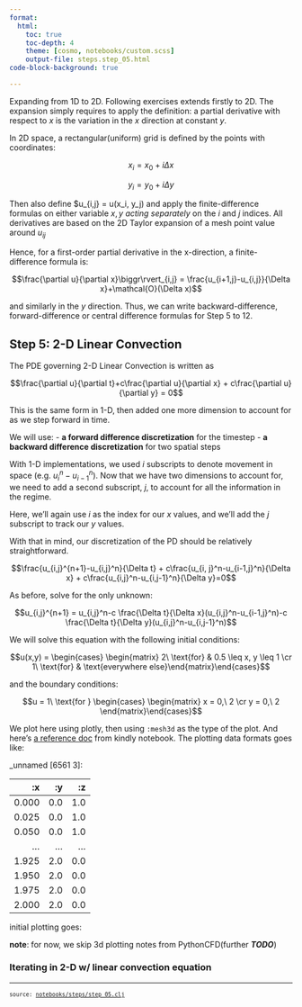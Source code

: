 ```yaml
---
format:
  html:
    toc: true
    toc-depth: 4
    theme: [cosmo, notebooks/custom.scss]
    output-file: steps.step_05.html
code-block-background: true

---
```

<style></style><style>.printedClojure .sourceCode {
  background-color: transparent;
  border-style: none;
}
</style><style>.clay-limit-image-width .clay-image {max-width: 100%}
.clay-side-by-side .sourceCode {margin: 0}
.clay-side-by-side {margin: 1em 0}
</style>
<script src="steps.step_05_files/md-default0.js" type="text/javascript"></script><script src="steps.step_05_files/md-default1.js" type="text/javascript"></script><script src="steps.step_05_files/katex2.js" type="text/javascript"></script><script src="steps.step_05_files/plotly3.js" type="text/javascript"></script><link href="https://cdn.jsdelivr.net/npm/katex@0.16.10/dist/katex.min.css" rel="stylesheet" type="text/css" />
Expanding from 1D to 2D.
Following exercises extends firstly to 2D. The expansion simply
requires to apply the definition: a partial derivative with respect
to $x$ is the variation in the $x$ direction at constant $y$.

In 2D space, a rectangular(uniform) grid is defined by the points with coordinates:

$$x_i = x_0 + i \Delta x$$

$$y_i = y_0 + i \Delta y$$

Then also define $u_{i,j} = u(x_i, y_j) and apply the finite-difference formulas
on either variable $x, y$ _acting separately_ on the $i$ and $j$ indices.
All derivatives are based on the 2D Taylor expansion of a mesh point value around $u_{ij}$

Hence, for a first-order partial derivative in the x-direction, a finite-difference formula is:


$$\frac{\partial u}{\partial x}\biggr\rvert_{i,j} = \frac{u_{i+1,j}-u_{i,j}}{\Delta x}+\mathcal{O}(\Delta x)$$


and similarly in the $y$ direction. Thus, we can write backward-difference,
forward-difference or central difference formulas for Step 5 to 12.


## Step 5: 2-D Linear Convection

The PDE governing 2-D Linear Convection is written as

$$\frac{\partial u}{\partial t}+c\frac{\partial u}{\partial x} + c\frac{\partial u}{\partial y} = 0$$

This is the same form in 1-D, then added one more dimension to account for
as we step forward in time.

We will use:
- **a forward difference discretization** for the timestep
- **a backward difference discretization** for two spatial steps

With 1-D implementations, we used $i$ subscripts to denote movement in space
(e.g. $u_i^n - u_{i-1}^n$). Now that we have two dimensions to account for,
we need to add a second subscript, $j$, to account for all the information in
the regime.

Here, we'll again use $i$ as the index for our $x$ values, and we'll add
the $j$ subscript to track our $y$ values.

With that in mind, our discretization of the PD should be relatively straightforward.


$$\frac{u_{i,j}^{n+1}-u_{i,j}^n}{\Delta t} + c\frac{u_{i, j}^n-u_{i-1,j}^n}{\Delta x} + c\frac{u_{i,j}^n-u_{i,j-1}^n}{\Delta y}=0$$


As before, solve for the only unknown:


$$u_{i,j}^{n+1} = u_{i,j}^n-c \frac{\Delta t}{\Delta x}(u_{i,j}^n-u_{i-1,j}^n)-c \frac{\Delta t}{\Delta y}(u_{i,j}^n-u_{i,j-1}^n)$$


We will solve this equation with the following initial conditions:


$$u(x,y) = \begin{cases}
\begin{matrix}
2\ \text{for} & 0.5 \leq x, y \leq 1 \cr
1\ \text{for} & \text{everywhere else}\end{matrix}\end{cases}$$


and the boundary conditions:


$$u = 1\ \text{for } \begin{cases}
\begin{matrix}
x =  0,\ 2 \cr
y =  0,\ 2 \end{matrix}\end{cases}$$



We plot here using plotly, then using `:mesh3d` as the type of the plot.
And here's [a reference doc](https://scicloj.github.io/kindly-noted/kinds.html#plotly) from kindly notebook.
The plotting data formats goes like:

::: {.clay-dataset}
_unnamed [6561 3]:

|    :x |  :y |  :z |
|------:|----:|----:|
| 0.000 | 0.0 | 1.0 |
| 0.025 | 0.0 | 1.0 |
| 0.050 | 0.0 | 1.0 |
|   ... | ... | ... |
| 1.925 | 2.0 | 0.0 |
| 1.950 | 2.0 | 0.0 |
| 1.975 | 2.0 | 0.0 |
| 2.000 | 2.0 | 0.0 |


:::



initial plotting goes:



```{=html}
<div style="height:auto;width:100%;"><script>Plotly.newPlot(document.currentScript.parentElement,
               [{"x":[0.0,0.025,0.05,0.075,0.1,0.125,0.15,0.175,0.2,0.225,0.25,0.275,0.3,0.325,0.35,0.375,0.4,0.425,0.45,0.475,0.5,0.525,0.55,0.575,0.6,0.625,0.65,0.675,0.7,0.725,0.75,0.775,0.8,0.825,0.85,0.875,0.9,0.925,0.95,0.975,1.0,1.025,1.05,1.075,1.1,1.125,1.15,1.175,1.2,1.225,1.25,1.275,1.3,1.325,1.35,1.375,1.4,1.425,1.45,1.475,1.5,1.525,1.55,1.575,1.6,1.625,1.65,1.675,1.7,1.725,1.75,1.775,1.8,1.825,1.85,1.875,1.9,1.925,1.95,1.975,2.0,0.0,0.025,0.05,0.075,0.1,0.125,0.15,0.175,0.2,0.225,0.25,0.275,0.3,0.325,0.35,0.375,0.4,0.425,0.45,0.475,0.5,0.525,0.55,0.575,0.6,0.625,0.65,0.675,0.7,0.725,0.75,0.775,0.8,0.825,0.85,0.875,0.9,0.925,0.95,0.975,1.0,1.025,1.05,1.075,1.1,1.125,1.15,1.175,1.2,1.225,1.25,1.275,1.3,1.325,1.35,1.375,1.4,1.425,1.45,1.475,1.5,1.525,1.55,1.575,1.6,1.625,1.65,1.675,1.7,1.725,1.75,1.775,1.8,1.825,1.85,1.875,1.9,1.925,1.95,1.975,2.0,0.0,0.025,0.05,0.075,0.1,0.125,0.15,0.175,0.2,0.225,0.25,0.275,0.3,0.325,0.35,0.375,0.4,0.425,0.45,0.475,0.5,0.525,0.55,0.575,0.6,0.625,0.65,0.675,0.7,0.725,0.75,0.775,0.8,0.825,0.85,0.875,0.9,0.925,0.95,0.975,1.0,1.025,1.05,1.075,1.1,1.125,1.15,1.175,1.2,1.225,1.25,1.275,1.3,1.325,1.35,1.375,1.4,1.425,1.45,1.475,1.5,1.525,1.55,1.575,1.6,1.625,1.65,1.675,1.7,1.725,1.75,1.775,1.8,1.825,1.85,1.875,1.9,1.925,1.95,1.975,2.0,0.0,0.025,0.05,0.075,0.1,0.125,0.15,0.175,0.2,0.225,0.25,0.275,0.3,0.325,0.35,0.375,0.4,0.425,0.45,0.475,0.5,0.525,0.55,0.575,0.6,0.625,0.65,0.675,0.7,0.725,0.75,0.775,0.8,0.825,0.85,0.875,0.9,0.925,0.95,0.975,1.0,1.025,1.05,1.075,1.1,1.125,1.15,1.175,1.2,1.225,1.25,1.275,1.3,1.325,1.35,1.375,1.4,1.425,1.45,1.475,1.5,1.525,1.55,1.575,1.6,1.625,1.65,1.675,1.7,1.725,1.75,1.775,1.8,1.825,1.85,1.875,1.9,1.925,1.95,1.975,2.0,0.0,0.025,0.05,0.075,0.1,0.125,0.15,0.175,0.2,0.225,0.25,0.275,0.3,0.325,0.35,0.375,0.4,0.425,0.45,0.475,0.5,0.525,0.55,0.575,0.6,0.625,0.65,0.675,0.7,0.725,0.75,0.775,0.8,0.825,0.85,0.875,0.9,0.925,0.95,0.975,1.0,1.025,1.05,1.075,1.1,1.125,1.15,1.175,1.2,1.225,1.25,1.275,1.3,1.325,1.35,1.375,1.4,1.425,1.45,1.475,1.5,1.525,1.55,1.575,1.6,1.625,1.65,1.675,1.7,1.725,1.75,1.775,1.8,1.825,1.85,1.875,1.9,1.925,1.95,1.975,2.0,0.0,0.025,0.05,0.075,0.1,0.125,0.15,0.175,0.2,0.225,0.25,0.275,0.3,0.325,0.35,0.375,0.4,0.425,0.45,0.475,0.5,0.525,0.55,0.575,0.6,0.625,0.65,0.675,0.7,0.725,0.75,0.775,0.8,0.825,0.85,0.875,0.9,0.925,0.95,0.975,1.0,1.025,1.05,1.075,1.1,1.125,1.15,1.175,1.2,1.225,1.25,1.275,1.3,1.325,1.35,1.375,1.4,1.425,1.45,1.475,1.5,1.525,1.55,1.575,1.6,1.625,1.65,1.675,1.7,1.725,1.75,1.775,1.8,1.825,1.85,1.875,1.9,1.925,1.95,1.975,2.0,0.0,0.025,0.05,0.075,0.1,0.125,0.15,0.175,0.2,0.225,0.25,0.275,0.3,0.325,0.35,0.375,0.4,0.425,0.45,0.475,0.5,0.525,0.55,0.575,0.6,0.625,0.65,0.675,0.7,0.725,0.75,0.775,0.8,0.825,0.85,0.875,0.9,0.925,0.95,0.975,1.0,1.025,1.05,1.075,1.1,1.125,1.15,1.175,1.2,1.225,1.25,1.275,1.3,1.325,1.35,1.375,1.4,1.425,1.45,1.475,1.5,1.525,1.55,1.575,1.6,1.625,1.65,1.675,1.7,1.725,1.75,1.775,1.8,1.825,1.85,1.875,1.9,1.925,1.95,1.975,2.0,0.0,0.025,0.05,0.075,0.1,0.125,0.15,0.175,0.2,0.225,0.25,0.275,0.3,0.325,0.35,0.375,0.4,0.425,0.45,0.475,0.5,0.525,0.55,0.575,0.6,0.625,0.65,0.675,0.7,0.725,0.75,0.775,0.8,0.825,0.85,0.875,0.9,0.925,0.95,0.975,1.0,1.025,1.05,1.075,1.1,1.125,1.15,1.175,1.2,1.225,1.25,1.275,1.3,1.325,1.35,1.375,1.4,1.425,1.45,1.475,1.5,1.525,1.55,1.575,1.6,1.625,1.65,1.675,1.7,1.725,1.75,1.775,1.8,1.825,1.85,1.875,1.9,1.925,1.95,1.975,2.0,0.0,0.025,0.05,0.075,0.1,0.125,0.15,0.175,0.2,0.225,0.25,0.275,0.3,0.325,0.35,0.375,0.4,0.425,0.45,0.475,0.5,0.525,0.55,0.575,0.6,0.625,0.65,0.675,0.7,0.725,0.75,0.775,0.8,0.825,0.85,0.875,0.9,0.925,0.95,0.975,1.0,1.025,1.05,1.075,1.1,1.125,1.15,1.175,1.2,1.225,1.25,1.275,1.3,1.325,1.35,1.375,1.4,1.425,1.45,1.475,1.5,1.525,1.55,1.575,1.6,1.625,1.65,1.675,1.7,1.725,1.75,1.775,1.8,1.825,1.85,1.875,1.9,1.925,1.95,1.975,2.0,0.0,0.025,0.05,0.075,0.1,0.125,0.15,0.175,0.2,0.225,0.25,0.275,0.3,0.325,0.35,0.375,0.4,0.425,0.45,0.475,0.5,0.525,0.55,0.575,0.6,0.625,0.65,0.675,0.7,0.725,0.75,0.775,0.8,0.825,0.85,0.875,0.9,0.925,0.95,0.975,1.0,1.025,1.05,1.075,1.1,1.125,1.15,1.175,1.2,1.225,1.25,1.275,1.3,1.325,1.35,1.375,1.4,1.425,1.45,1.475,1.5,1.525,1.55,1.575,1.6,1.625,1.65,1.675,1.7,1.725,1.75,1.775,1.8,1.825,1.85,1.875,1.9,1.925,1.95,1.975,2.0,0.0,0.025,0.05,0.075,0.1,0.125,0.15,0.175,0.2,0.225,0.25,0.275,0.3,0.325,0.35,0.375,0.4,0.425,0.45,0.475,0.5,0.525,0.55,0.575,0.6,0.625,0.65,0.675,0.7,0.725,0.75,0.775,0.8,0.825,0.85,0.875,0.9,0.925,0.95,0.975,1.0,1.025,1.05,1.075,1.1,1.125,1.15,1.175,1.2,1.225,1.25,1.275,1.3,1.325,1.35,1.375,1.4,1.425,1.45,1.475,1.5,1.525,1.55,1.575,1.6,1.625,1.65,1.675,1.7,1.725,1.75,1.775,1.8,1.825,1.85,1.875,1.9,1.925,1.95,1.975,2.0,0.0,0.025,0.05,0.075,0.1,0.125,0.15,0.175,0.2,0.225,0.25,0.275,0.3,0.325,0.35,0.375,0.4,0.425,0.45,0.475,0.5,0.525,0.55,0.575,0.6,0.625,0.65,0.675,0.7,0.725,0.75,0.775,0.8,0.825,0.85,0.875,0.9,0.925,0.95,0.975,1.0,1.025,1.05,1.075,1.1,1.125,1.15,1.175,1.2,1.225,1.25,1.275,1.3,1.325,1.35,1.375,1.4,1.425,1.45,1.475,1.5,1.525,1.55,1.575,1.6,1.625,1.65,1.675,1.7,1.725,1.75,1.775,1.8,1.825,1.85,1.875,1.9,1.925,1.95,1.975,2.0,0.0,0.025,0.05,0.075,0.1,0.125,0.15,0.175,0.2,0.225,0.25,0.275,0.3,0.325,0.35,0.375,0.4,0.425,0.45,0.475,0.5,0.525,0.55,0.575,0.6,0.625,0.65,0.675,0.7,0.725,0.75,0.775,0.8,0.825,0.85,0.875,0.9,0.925,0.95,0.975,1.0,1.025,1.05,1.075,1.1,1.125,1.15,1.175,1.2,1.225,1.25,1.275,1.3,1.325,1.35,1.375,1.4,1.425,1.45,1.475,1.5,1.525,1.55,1.575,1.6,1.625,1.65,1.675,1.7,1.725,1.75,1.775,1.8,1.825,1.85,1.875,1.9,1.925,1.95,1.975,2.0,0.0,0.025,0.05,0.075,0.1,0.125,0.15,0.175,0.2,0.225,0.25,0.275,0.3,0.325,0.35,0.375,0.4,0.425,0.45,0.475,0.5,0.525,0.55,0.575,0.6,0.625,0.65,0.675,0.7,0.725,0.75,0.775,0.8,0.825,0.85,0.875,0.9,0.925,0.95,0.975,1.0,1.025,1.05,1.075,1.1,1.125,1.15,1.175,1.2,1.225,1.25,1.275,1.3,1.325,1.35,1.375,1.4,1.425,1.45,1.475,1.5,1.525,1.55,1.575,1.6,1.625,1.65,1.675,1.7,1.725,1.75,1.775,1.8,1.825,1.85,1.875,1.9,1.925,1.95,1.975,2.0,0.0,0.025,0.05,0.075,0.1,0.125,0.15,0.175,0.2,0.225,0.25,0.275,0.3,0.325,0.35,0.375,0.4,0.425,0.45,0.475,0.5,0.525,0.55,0.575,0.6,0.625,0.65,0.675,0.7,0.725,0.75,0.775,0.8,0.825,0.85,0.875,0.9,0.925,0.95,0.975,1.0,1.025,1.05,1.075,1.1,1.125,1.15,1.175,1.2,1.225,1.25,1.275,1.3,1.325,1.35,1.375,1.4,1.425,1.45,1.475,1.5,1.525,1.55,1.575,1.6,1.625,1.65,1.675,1.7,1.725,1.75,1.775,1.8,1.825,1.85,1.875,1.9,1.925,1.95,1.975,2.0,0.0,0.025,0.05,0.075,0.1,0.125,0.15,0.175,0.2,0.225,0.25,0.275,0.3,0.325,0.35,0.375,0.4,0.425,0.45,0.475,0.5,0.525,0.55,0.575,0.6,0.625,0.65,0.675,0.7,0.725,0.75,0.775,0.8,0.825,0.85,0.875,0.9,0.925,0.95,0.975,1.0,1.025,1.05,1.075,1.1,1.125,1.15,1.175,1.2,1.225,1.25,1.275,1.3,1.325,1.35,1.375,1.4,1.425,1.45,1.475,1.5,1.525,1.55,1.575,1.6,1.625,1.65,1.675,1.7,1.725,1.75,1.775,1.8,1.825,1.85,1.875,1.9,1.925,1.95,1.975,2.0,0.0,0.025,0.05,0.075,0.1,0.125,0.15,0.175,0.2,0.225,0.25,0.275,0.3,0.325,0.35,0.375,0.4,0.425,0.45,0.475,0.5,0.525,0.55,0.575,0.6,0.625,0.65,0.675,0.7,0.725,0.75,0.775,0.8,0.825,0.85,0.875,0.9,0.925,0.95,0.975,1.0,1.025,1.05,1.075,1.1,1.125,1.15,1.175,1.2,1.225,1.25,1.275,1.3,1.325,1.35,1.375,1.4,1.425,1.45,1.475,1.5,1.525,1.55,1.575,1.6,1.625,1.65,1.675,1.7,1.725,1.75,1.775,1.8,1.825,1.85,1.875,1.9,1.925,1.95,1.975,2.0,0.0,0.025,0.05,0.075,0.1,0.125,0.15,0.175,0.2,0.225,0.25,0.275,0.3,0.325,0.35,0.375,0.4,0.425,0.45,0.475,0.5,0.525,0.55,0.575,0.6,0.625,0.65,0.675,0.7,0.725,0.75,0.775,0.8,0.825,0.85,0.875,0.9,0.925,0.95,0.975,1.0,1.025,1.05,1.075,1.1,1.125,1.15,1.175,1.2,1.225,1.25,1.275,1.3,1.325,1.35,1.375,1.4,1.425,1.45,1.475,1.5,1.525,1.55,1.575,1.6,1.625,1.65,1.675,1.7,1.725,1.75,1.775,1.8,1.825,1.85,1.875,1.9,1.925,1.95,1.975,2.0,0.0,0.025,0.05,0.075,0.1,0.125,0.15,0.175,0.2,0.225,0.25,0.275,0.3,0.325,0.35,0.375,0.4,0.425,0.45,0.475,0.5,0.525,0.55,0.575,0.6,0.625,0.65,0.675,0.7,0.725,0.75,0.775,0.8,0.825,0.85,0.875,0.9,0.925,0.95,0.975,1.0,1.025,1.05,1.075,1.1,1.125,1.15,1.175,1.2,1.225,1.25,1.275,1.3,1.325,1.35,1.375,1.4,1.425,1.45,1.475,1.5,1.525,1.55,1.575,1.6,1.625,1.65,1.675,1.7,1.725,1.75,1.775,1.8,1.825,1.85,1.875,1.9,1.925,1.95,1.975,2.0,0.0,0.025,0.05,0.075,0.1,0.125,0.15,0.175,0.2,0.225,0.25,0.275,0.3,0.325,0.35,0.375,0.4,0.425,0.45,0.475,0.5,0.525,0.55,0.575,0.6,0.625,0.65,0.675,0.7,0.725,0.75,0.775,0.8,0.825,0.85,0.875,0.9,0.925,0.95,0.975,1.0,1.025,1.05,1.075,1.1,1.125,1.15,1.175,1.2,1.225,1.25,1.275,1.3,1.325,1.35,1.375,1.4,1.425,1.45,1.475,1.5,1.525,1.55,1.575,1.6,1.625,1.65,1.675,1.7,1.725,1.75,1.775,1.8,1.825,1.85,1.875,1.9,1.925,1.95,1.975,2.0,0.0,0.025,0.05,0.075,0.1,0.125,0.15,0.175,0.2,0.225,0.25,0.275,0.3,0.325,0.35,0.375,0.4,0.425,0.45,0.475,0.5,0.525,0.55,0.575,0.6,0.625,0.65,0.675,0.7,0.725,0.75,0.775,0.8,0.825,0.85,0.875,0.9,0.925,0.95,0.975,1.0,1.025,1.05,1.075,1.1,1.125,1.15,1.175,1.2,1.225,1.25,1.275,1.3,1.325,1.35,1.375,1.4,1.425,1.45,1.475,1.5,1.525,1.55,1.575,1.6,1.625,1.65,1.675,1.7,1.725,1.75,1.775,1.8,1.825,1.85,1.875,1.9,1.925,1.95,1.975,2.0,0.0,0.025,0.05,0.075,0.1,0.125,0.15,0.175,0.2,0.225,0.25,0.275,0.3,0.325,0.35,0.375,0.4,0.425,0.45,0.475,0.5,0.525,0.55,0.575,0.6,0.625,0.65,0.675,0.7,0.725,0.75,0.775,0.8,0.825,0.85,0.875,0.9,0.925,0.95,0.975,1.0,1.025,1.05,1.075,1.1,1.125,1.15,1.175,1.2,1.225,1.25,1.275,1.3,1.325,1.35,1.375,1.4,1.425,1.45,1.475,1.5,1.525,1.55,1.575,1.6,1.625,1.65,1.675,1.7,1.725,1.75,1.775,1.8,1.825,1.85,1.875,1.9,1.925,1.95,1.975,2.0,0.0,0.025,0.05,0.075,0.1,0.125,0.15,0.175,0.2,0.225,0.25,0.275,0.3,0.325,0.35,0.375,0.4,0.425,0.45,0.475,0.5,0.525,0.55,0.575,0.6,0.625,0.65,0.675,0.7,0.725,0.75,0.775,0.8,0.825,0.85,0.875,0.9,0.925,0.95,0.975,1.0,1.025,1.05,1.075,1.1,1.125,1.15,1.175,1.2,1.225,1.25,1.275,1.3,1.325,1.35,1.375,1.4,1.425,1.45,1.475,1.5,1.525,1.55,1.575,1.6,1.625,1.65,1.675,1.7,1.725,1.75,1.775,1.8,1.825,1.85,1.875,1.9,1.925,1.95,1.975,2.0,0.0,0.025,0.05,0.075,0.1,0.125,0.15,0.175,0.2,0.225,0.25,0.275,0.3,0.325,0.35,0.375,0.4,0.425,0.45,0.475,0.5,0.525,0.55,0.575,0.6,0.625,0.65,0.675,0.7,0.725,0.75,0.775,0.8,0.825,0.85,0.875,0.9,0.925,0.95,0.975,1.0,1.025,1.05,1.075,1.1,1.125,1.15,1.175,1.2,1.225,1.25,1.275,1.3,1.325,1.35,1.375,1.4,1.425,1.45,1.475,1.5,1.525,1.55,1.575,1.6,1.625,1.65,1.675,1.7,1.725,1.75,1.775,1.8,1.825,1.85,1.875,1.9,1.925,1.95,1.975,2.0,0.0,0.025,0.05,0.075,0.1,0.125,0.15,0.175,0.2,0.225,0.25,0.275,0.3,0.325,0.35,0.375,0.4,0.425,0.45,0.475,0.5,0.525,0.55,0.575,0.6,0.625,0.65,0.675,0.7,0.725,0.75,0.775,0.8,0.825,0.85,0.875,0.9,0.925,0.95,0.975,1.0,1.025,1.05,1.075,1.1,1.125,1.15,1.175,1.2,1.225,1.25,1.275,1.3,1.325,1.35,1.375,1.4,1.425,1.45,1.475,1.5,1.525,1.55,1.575,1.6,1.625,1.65,1.675,1.7,1.725,1.75,1.775,1.8,1.825,1.85,1.875,1.9,1.925,1.95,1.975,2.0,0.0,0.025,0.05,0.075,0.1,0.125,0.15,0.175,0.2,0.225,0.25,0.275,0.3,0.325,0.35,0.375,0.4,0.425,0.45,0.475,0.5,0.525,0.55,0.575,0.6,0.625,0.65,0.675,0.7,0.725,0.75,0.775,0.8,0.825,0.85,0.875,0.9,0.925,0.95,0.975,1.0,1.025,1.05,1.075,1.1,1.125,1.15,1.175,1.2,1.225,1.25,1.275,1.3,1.325,1.35,1.375,1.4,1.425,1.45,1.475,1.5,1.525,1.55,1.575,1.6,1.625,1.65,1.675,1.7,1.725,1.75,1.775,1.8,1.825,1.85,1.875,1.9,1.925,1.95,1.975,2.0,0.0,0.025,0.05,0.075,0.1,0.125,0.15,0.175,0.2,0.225,0.25,0.275,0.3,0.325,0.35,0.375,0.4,0.425,0.45,0.475,0.5,0.525,0.55,0.575,0.6,0.625,0.65,0.675,0.7,0.725,0.75,0.775,0.8,0.825,0.85,0.875,0.9,0.925,0.95,0.975,1.0,1.025,1.05,1.075,1.1,1.125,1.15,1.175,1.2,1.225,1.25,1.275,1.3,1.325,1.35,1.375,1.4,1.425,1.45,1.475,1.5,1.525,1.55,1.575,1.6,1.625,1.65,1.675,1.7,1.725,1.75,1.775,1.8,1.825,1.85,1.875,1.9,1.925,1.95,1.975,2.0,0.0,0.025,0.05,0.075,0.1,0.125,0.15,0.175,0.2,0.225,0.25,0.275,0.3,0.325,0.35,0.375,0.4,0.425,0.45,0.475,0.5,0.525,0.55,0.575,0.6,0.625,0.65,0.675,0.7,0.725,0.75,0.775,0.8,0.825,0.85,0.875,0.9,0.925,0.95,0.975,1.0,1.025,1.05,1.075,1.1,1.125,1.15,1.175,1.2,1.225,1.25,1.275,1.3,1.325,1.35,1.375,1.4,1.425,1.45,1.475,1.5,1.525,1.55,1.575,1.6,1.625,1.65,1.675,1.7,1.725,1.75,1.775,1.8,1.825,1.85,1.875,1.9,1.925,1.95,1.975,2.0,0.0,0.025,0.05,0.075,0.1,0.125,0.15,0.175,0.2,0.225,0.25,0.275,0.3,0.325,0.35,0.375,0.4,0.425,0.45,0.475,0.5,0.525,0.55,0.575,0.6,0.625,0.65,0.675,0.7,0.725,0.75,0.775,0.8,0.825,0.85,0.875,0.9,0.925,0.95,0.975,1.0,1.025,1.05,1.075,1.1,1.125,1.15,1.175,1.2,1.225,1.25,1.275,1.3,1.325,1.35,1.375,1.4,1.425,1.45,1.475,1.5,1.525,1.55,1.575,1.6,1.625,1.65,1.675,1.7,1.725,1.75,1.775,1.8,1.825,1.85,1.875,1.9,1.925,1.95,1.975,2.0,0.0,0.025,0.05,0.075,0.1,0.125,0.15,0.175,0.2,0.225,0.25,0.275,0.3,0.325,0.35,0.375,0.4,0.425,0.45,0.475,0.5,0.525,0.55,0.575,0.6,0.625,0.65,0.675,0.7,0.725,0.75,0.775,0.8,0.825,0.85,0.875,0.9,0.925,0.95,0.975,1.0,1.025,1.05,1.075,1.1,1.125,1.15,1.175,1.2,1.225,1.25,1.275,1.3,1.325,1.35,1.375,1.4,1.425,1.45,1.475,1.5,1.525,1.55,1.575,1.6,1.625,1.65,1.675,1.7,1.725,1.75,1.775,1.8,1.825,1.85,1.875,1.9,1.925,1.95,1.975,2.0,0.0,0.025,0.05,0.075,0.1,0.125,0.15,0.175,0.2,0.225,0.25,0.275,0.3,0.325,0.35,0.375,0.4,0.425,0.45,0.475,0.5,0.525,0.55,0.575,0.6,0.625,0.65,0.675,0.7,0.725,0.75,0.775,0.8,0.825,0.85,0.875,0.9,0.925,0.95,0.975,1.0,1.025,1.05,1.075,1.1,1.125,1.15,1.175,1.2,1.225,1.25,1.275,1.3,1.325,1.35,1.375,1.4,1.425,1.45,1.475,1.5,1.525,1.55,1.575,1.6,1.625,1.65,1.675,1.7,1.725,1.75,1.775,1.8,1.825,1.85,1.875,1.9,1.925,1.95,1.975,2.0,0.0,0.025,0.05,0.075,0.1,0.125,0.15,0.175,0.2,0.225,0.25,0.275,0.3,0.325,0.35,0.375,0.4,0.425,0.45,0.475,0.5,0.525,0.55,0.575,0.6,0.625,0.65,0.675,0.7,0.725,0.75,0.775,0.8,0.825,0.85,0.875,0.9,0.925,0.95,0.975,1.0,1.025,1.05,1.075,1.1,1.125,1.15,1.175,1.2,1.225,1.25,1.275,1.3,1.325,1.35,1.375,1.4,1.425,1.45,1.475,1.5,1.525,1.55,1.575,1.6,1.625,1.65,1.675,1.7,1.725,1.75,1.775,1.8,1.825,1.85,1.875,1.9,1.925,1.95,1.975,2.0,0.0,0.025,0.05,0.075,0.1,0.125,0.15,0.175,0.2,0.225,0.25,0.275,0.3,0.325,0.35,0.375,0.4,0.425,0.45,0.475,0.5,0.525,0.55,0.575,0.6,0.625,0.65,0.675,0.7,0.725,0.75,0.775,0.8,0.825,0.85,0.875,0.9,0.925,0.95,0.975,1.0,1.025,1.05,1.075,1.1,1.125,1.15,1.175,1.2,1.225,1.25,1.275,1.3,1.325,1.35,1.375,1.4,1.425,1.45,1.475,1.5,1.525,1.55,1.575,1.6,1.625,1.65,1.675,1.7,1.725,1.75,1.775,1.8,1.825,1.85,1.875,1.9,1.925,1.95,1.975,2.0,0.0,0.025,0.05,0.075,0.1,0.125,0.15,0.175,0.2,0.225,0.25,0.275,0.3,0.325,0.35,0.375,0.4,0.425,0.45,0.475,0.5,0.525,0.55,0.575,0.6,0.625,0.65,0.675,0.7,0.725,0.75,0.775,0.8,0.825,0.85,0.875,0.9,0.925,0.95,0.975,1.0,1.025,1.05,1.075,1.1,1.125,1.15,1.175,1.2,1.225,1.25,1.275,1.3,1.325,1.35,1.375,1.4,1.425,1.45,1.475,1.5,1.525,1.55,1.575,1.6,1.625,1.65,1.675,1.7,1.725,1.75,1.775,1.8,1.825,1.85,1.875,1.9,1.925,1.95,1.975,2.0,0.0,0.025,0.05,0.075,0.1,0.125,0.15,0.175,0.2,0.225,0.25,0.275,0.3,0.325,0.35,0.375,0.4,0.425,0.45,0.475,0.5,0.525,0.55,0.575,0.6,0.625,0.65,0.675,0.7,0.725,0.75,0.775,0.8,0.825,0.85,0.875,0.9,0.925,0.95,0.975,1.0,1.025,1.05,1.075,1.1,1.125,1.15,1.175,1.2,1.225,1.25,1.275,1.3,1.325,1.35,1.375,1.4,1.425,1.45,1.475,1.5,1.525,1.55,1.575,1.6,1.625,1.65,1.675,1.7,1.725,1.75,1.775,1.8,1.825,1.85,1.875,1.9,1.925,1.95,1.975,2.0,0.0,0.025,0.05,0.075,0.1,0.125,0.15,0.175,0.2,0.225,0.25,0.275,0.3,0.325,0.35,0.375,0.4,0.425,0.45,0.475,0.5,0.525,0.55,0.575,0.6,0.625,0.65,0.675,0.7,0.725,0.75,0.775,0.8,0.825,0.85,0.875,0.9,0.925,0.95,0.975,1.0,1.025,1.05,1.075,1.1,1.125,1.15,1.175,1.2,1.225,1.25,1.275,1.3,1.325,1.35,1.375,1.4,1.425,1.45,1.475,1.5,1.525,1.55,1.575,1.6,1.625,1.65,1.675,1.7,1.725,1.75,1.775,1.8,1.825,1.85,1.875,1.9,1.925,1.95,1.975,2.0,0.0,0.025,0.05,0.075,0.1,0.125,0.15,0.175,0.2,0.225,0.25,0.275,0.3,0.325,0.35,0.375,0.4,0.425,0.45,0.475,0.5,0.525,0.55,0.575,0.6,0.625,0.65,0.675,0.7,0.725,0.75,0.775,0.8,0.825,0.85,0.875,0.9,0.925,0.95,0.975,1.0,1.025,1.05,1.075,1.1,1.125,1.15,1.175,1.2,1.225,1.25,1.275,1.3,1.325,1.35,1.375,1.4,1.425,1.45,1.475,1.5,1.525,1.55,1.575,1.6,1.625,1.65,1.675,1.7,1.725,1.75,1.775,1.8,1.825,1.85,1.875,1.9,1.925,1.95,1.975,2.0,0.0,0.025,0.05,0.075,0.1,0.125,0.15,0.175,0.2,0.225,0.25,0.275,0.3,0.325,0.35,0.375,0.4,0.425,0.45,0.475,0.5,0.525,0.55,0.575,0.6,0.625,0.65,0.675,0.7,0.725,0.75,0.775,0.8,0.825,0.85,0.875,0.9,0.925,0.95,0.975,1.0,1.025,1.05,1.075,1.1,1.125,1.15,1.175,1.2,1.225,1.25,1.275,1.3,1.325,1.35,1.375,1.4,1.425,1.45,1.475,1.5,1.525,1.55,1.575,1.6,1.625,1.65,1.675,1.7,1.725,1.75,1.775,1.8,1.825,1.85,1.875,1.9,1.925,1.95,1.975,2.0,0.0,0.025,0.05,0.075,0.1,0.125,0.15,0.175,0.2,0.225,0.25,0.275,0.3,0.325,0.35,0.375,0.4,0.425,0.45,0.475,0.5,0.525,0.55,0.575,0.6,0.625,0.65,0.675,0.7,0.725,0.75,0.775,0.8,0.825,0.85,0.875,0.9,0.925,0.95,0.975,1.0,1.025,1.05,1.075,1.1,1.125,1.15,1.175,1.2,1.225,1.25,1.275,1.3,1.325,1.35,1.375,1.4,1.425,1.45,1.475,1.5,1.525,1.55,1.575,1.6,1.625,1.65,1.675,1.7,1.725,1.75,1.775,1.8,1.825,1.85,1.875,1.9,1.925,1.95,1.975,2.0,0.0,0.025,0.05,0.075,0.1,0.125,0.15,0.175,0.2,0.225,0.25,0.275,0.3,0.325,0.35,0.375,0.4,0.425,0.45,0.475,0.5,0.525,0.55,0.575,0.6,0.625,0.65,0.675,0.7,0.725,0.75,0.775,0.8,0.825,0.85,0.875,0.9,0.925,0.95,0.975,1.0,1.025,1.05,1.075,1.1,1.125,1.15,1.175,1.2,1.225,1.25,1.275,1.3,1.325,1.35,1.375,1.4,1.425,1.45,1.475,1.5,1.525,1.55,1.575,1.6,1.625,1.65,1.675,1.7,1.725,1.75,1.775,1.8,1.825,1.85,1.875,1.9,1.925,1.95,1.975,2.0,0.0,0.025,0.05,0.075,0.1,0.125,0.15,0.175,0.2,0.225,0.25,0.275,0.3,0.325,0.35,0.375,0.4,0.425,0.45,0.475,0.5,0.525,0.55,0.575,0.6,0.625,0.65,0.675,0.7,0.725,0.75,0.775,0.8,0.825,0.85,0.875,0.9,0.925,0.95,0.975,1.0,1.025,1.05,1.075,1.1,1.125,1.15,1.175,1.2,1.225,1.25,1.275,1.3,1.325,1.35,1.375,1.4,1.425,1.45,1.475,1.5,1.525,1.55,1.575,1.6,1.625,1.65,1.675,1.7,1.725,1.75,1.775,1.8,1.825,1.85,1.875,1.9,1.925,1.95,1.975,2.0,0.0,0.025,0.05,0.075,0.1,0.125,0.15,0.175,0.2,0.225,0.25,0.275,0.3,0.325,0.35,0.375,0.4,0.425,0.45,0.475,0.5,0.525,0.55,0.575,0.6,0.625,0.65,0.675,0.7,0.725,0.75,0.775,0.8,0.825,0.85,0.875,0.9,0.925,0.95,0.975,1.0,1.025,1.05,1.075,1.1,1.125,1.15,1.175,1.2,1.225,1.25,1.275,1.3,1.325,1.35,1.375,1.4,1.425,1.45,1.475,1.5,1.525,1.55,1.575,1.6,1.625,1.65,1.675,1.7,1.725,1.75,1.775,1.8,1.825,1.85,1.875,1.9,1.925,1.95,1.975,2.0,0.0,0.025,0.05,0.075,0.1,0.125,0.15,0.175,0.2,0.225,0.25,0.275,0.3,0.325,0.35,0.375,0.4,0.425,0.45,0.475,0.5,0.525,0.55,0.575,0.6,0.625,0.65,0.675,0.7,0.725,0.75,0.775,0.8,0.825,0.85,0.875,0.9,0.925,0.95,0.975,1.0,1.025,1.05,1.075,1.1,1.125,1.15,1.175,1.2,1.225,1.25,1.275,1.3,1.325,1.35,1.375,1.4,1.425,1.45,1.475,1.5,1.525,1.55,1.575,1.6,1.625,1.65,1.675,1.7,1.725,1.75,1.775,1.8,1.825,1.85,1.875,1.9,1.925,1.95,1.975,2.0,0.0,0.025,0.05,0.075,0.1,0.125,0.15,0.175,0.2,0.225,0.25,0.275,0.3,0.325,0.35,0.375,0.4,0.425,0.45,0.475,0.5,0.525,0.55,0.575,0.6,0.625,0.65,0.675,0.7,0.725,0.75,0.775,0.8,0.825,0.85,0.875,0.9,0.925,0.95,0.975,1.0,1.025,1.05,1.075,1.1,1.125,1.15,1.175,1.2,1.225,1.25,1.275,1.3,1.325,1.35,1.375,1.4,1.425,1.45,1.475,1.5,1.525,1.55,1.575,1.6,1.625,1.65,1.675,1.7,1.725,1.75,1.775,1.8,1.825,1.85,1.875,1.9,1.925,1.95,1.975,2.0,0.0,0.025,0.05,0.075,0.1,0.125,0.15,0.175,0.2,0.225,0.25,0.275,0.3,0.325,0.35,0.375,0.4,0.425,0.45,0.475,0.5,0.525,0.55,0.575,0.6,0.625,0.65,0.675,0.7,0.725,0.75,0.775,0.8,0.825,0.85,0.875,0.9,0.925,0.95,0.975,1.0,1.025,1.05,1.075,1.1,1.125,1.15,1.175,1.2,1.225,1.25,1.275,1.3,1.325,1.35,1.375,1.4,1.425,1.45,1.475,1.5,1.525,1.55,1.575,1.6,1.625,1.65,1.675,1.7,1.725,1.75,1.775,1.8,1.825,1.85,1.875,1.9,1.925,1.95,1.975,2.0,0.0,0.025,0.05,0.075,0.1,0.125,0.15,0.175,0.2,0.225,0.25,0.275,0.3,0.325,0.35,0.375,0.4,0.425,0.45,0.475,0.5,0.525,0.55,0.575,0.6,0.625,0.65,0.675,0.7,0.725,0.75,0.775,0.8,0.825,0.85,0.875,0.9,0.925,0.95,0.975,1.0,1.025,1.05,1.075,1.1,1.125,1.15,1.175,1.2,1.225,1.25,1.275,1.3,1.325,1.35,1.375,1.4,1.425,1.45,1.475,1.5,1.525,1.55,1.575,1.6,1.625,1.65,1.675,1.7,1.725,1.75,1.775,1.8,1.825,1.85,1.875,1.9,1.925,1.95,1.975,2.0,0.0,0.025,0.05,0.075,0.1,0.125,0.15,0.175,0.2,0.225,0.25,0.275,0.3,0.325,0.35,0.375,0.4,0.425,0.45,0.475,0.5,0.525,0.55,0.575,0.6,0.625,0.65,0.675,0.7,0.725,0.75,0.775,0.8,0.825,0.85,0.875,0.9,0.925,0.95,0.975,1.0,1.025,1.05,1.075,1.1,1.125,1.15,1.175,1.2,1.225,1.25,1.275,1.3,1.325,1.35,1.375,1.4,1.425,1.45,1.475,1.5,1.525,1.55,1.575,1.6,1.625,1.65,1.675,1.7,1.725,1.75,1.775,1.8,1.825,1.85,1.875,1.9,1.925,1.95,1.975,2.0,0.0,0.025,0.05,0.075,0.1,0.125,0.15,0.175,0.2,0.225,0.25,0.275,0.3,0.325,0.35,0.375,0.4,0.425,0.45,0.475,0.5,0.525,0.55,0.575,0.6,0.625,0.65,0.675,0.7,0.725,0.75,0.775,0.8,0.825,0.85,0.875,0.9,0.925,0.95,0.975,1.0,1.025,1.05,1.075,1.1,1.125,1.15,1.175,1.2,1.225,1.25,1.275,1.3,1.325,1.35,1.375,1.4,1.425,1.45,1.475,1.5,1.525,1.55,1.575,1.6,1.625,1.65,1.675,1.7,1.725,1.75,1.775,1.8,1.825,1.85,1.875,1.9,1.925,1.95,1.975,2.0,0.0,0.025,0.05,0.075,0.1,0.125,0.15,0.175,0.2,0.225,0.25,0.275,0.3,0.325,0.35,0.375,0.4,0.425,0.45,0.475,0.5,0.525,0.55,0.575,0.6,0.625,0.65,0.675,0.7,0.725,0.75,0.775,0.8,0.825,0.85,0.875,0.9,0.925,0.95,0.975,1.0,1.025,1.05,1.075,1.1,1.125,1.15,1.175,1.2,1.225,1.25,1.275,1.3,1.325,1.35,1.375,1.4,1.425,1.45,1.475,1.5,1.525,1.55,1.575,1.6,1.625,1.65,1.675,1.7,1.725,1.75,1.775,1.8,1.825,1.85,1.875,1.9,1.925,1.95,1.975,2.0,0.0,0.025,0.05,0.075,0.1,0.125,0.15,0.175,0.2,0.225,0.25,0.275,0.3,0.325,0.35,0.375,0.4,0.425,0.45,0.475,0.5,0.525,0.55,0.575,0.6,0.625,0.65,0.675,0.7,0.725,0.75,0.775,0.8,0.825,0.85,0.875,0.9,0.925,0.95,0.975,1.0,1.025,1.05,1.075,1.1,1.125,1.15,1.175,1.2,1.225,1.25,1.275,1.3,1.325,1.35,1.375,1.4,1.425,1.45,1.475,1.5,1.525,1.55,1.575,1.6,1.625,1.65,1.675,1.7,1.725,1.75,1.775,1.8,1.825,1.85,1.875,1.9,1.925,1.95,1.975,2.0,0.0,0.025,0.05,0.075,0.1,0.125,0.15,0.175,0.2,0.225,0.25,0.275,0.3,0.325,0.35,0.375,0.4,0.425,0.45,0.475,0.5,0.525,0.55,0.575,0.6,0.625,0.65,0.675,0.7,0.725,0.75,0.775,0.8,0.825,0.85,0.875,0.9,0.925,0.95,0.975,1.0,1.025,1.05,1.075,1.1,1.125,1.15,1.175,1.2,1.225,1.25,1.275,1.3,1.325,1.35,1.375,1.4,1.425,1.45,1.475,1.5,1.525,1.55,1.575,1.6,1.625,1.65,1.675,1.7,1.725,1.75,1.775,1.8,1.825,1.85,1.875,1.9,1.925,1.95,1.975,2.0,0.0,0.025,0.05,0.075,0.1,0.125,0.15,0.175,0.2,0.225,0.25,0.275,0.3,0.325,0.35,0.375,0.4,0.425,0.45,0.475,0.5,0.525,0.55,0.575,0.6,0.625,0.65,0.675,0.7,0.725,0.75,0.775,0.8,0.825,0.85,0.875,0.9,0.925,0.95,0.975,1.0,1.025,1.05,1.075,1.1,1.125,1.15,1.175,1.2,1.225,1.25,1.275,1.3,1.325,1.35,1.375,1.4,1.425,1.45,1.475,1.5,1.525,1.55,1.575,1.6,1.625,1.65,1.675,1.7,1.725,1.75,1.775,1.8,1.825,1.85,1.875,1.9,1.925,1.95,1.975,2.0,0.0,0.025,0.05,0.075,0.1,0.125,0.15,0.175,0.2,0.225,0.25,0.275,0.3,0.325,0.35,0.375,0.4,0.425,0.45,0.475,0.5,0.525,0.55,0.575,0.6,0.625,0.65,0.675,0.7,0.725,0.75,0.775,0.8,0.825,0.85,0.875,0.9,0.925,0.95,0.975,1.0,1.025,1.05,1.075,1.1,1.125,1.15,1.175,1.2,1.225,1.25,1.275,1.3,1.325,1.35,1.375,1.4,1.425,1.45,1.475,1.5,1.525,1.55,1.575,1.6,1.625,1.65,1.675,1.7,1.725,1.75,1.775,1.8,1.825,1.85,1.875,1.9,1.925,1.95,1.975,2.0,0.0,0.025,0.05,0.075,0.1,0.125,0.15,0.175,0.2,0.225,0.25,0.275,0.3,0.325,0.35,0.375,0.4,0.425,0.45,0.475,0.5,0.525,0.55,0.575,0.6,0.625,0.65,0.675,0.7,0.725,0.75,0.775,0.8,0.825,0.85,0.875,0.9,0.925,0.95,0.975,1.0,1.025,1.05,1.075,1.1,1.125,1.15,1.175,1.2,1.225,1.25,1.275,1.3,1.325,1.35,1.375,1.4,1.425,1.45,1.475,1.5,1.525,1.55,1.575,1.6,1.625,1.65,1.675,1.7,1.725,1.75,1.775,1.8,1.825,1.85,1.875,1.9,1.925,1.95,1.975,2.0,0.0,0.025,0.05,0.075,0.1,0.125,0.15,0.175,0.2,0.225,0.25,0.275,0.3,0.325,0.35,0.375,0.4,0.425,0.45,0.475,0.5,0.525,0.55,0.575,0.6,0.625,0.65,0.675,0.7,0.725,0.75,0.775,0.8,0.825,0.85,0.875,0.9,0.925,0.95,0.975,1.0,1.025,1.05,1.075,1.1,1.125,1.15,1.175,1.2,1.225,1.25,1.275,1.3,1.325,1.35,1.375,1.4,1.425,1.45,1.475,1.5,1.525,1.55,1.575,1.6,1.625,1.65,1.675,1.7,1.725,1.75,1.775,1.8,1.825,1.85,1.875,1.9,1.925,1.95,1.975,2.0,0.0,0.025,0.05,0.075,0.1,0.125,0.15,0.175,0.2,0.225,0.25,0.275,0.3,0.325,0.35,0.375,0.4,0.425,0.45,0.475,0.5,0.525,0.55,0.575,0.6,0.625,0.65,0.675,0.7,0.725,0.75,0.775,0.8,0.825,0.85,0.875,0.9,0.925,0.95,0.975,1.0,1.025,1.05,1.075,1.1,1.125,1.15,1.175,1.2,1.225,1.25,1.275,1.3,1.325,1.35,1.375,1.4,1.425,1.45,1.475,1.5,1.525,1.55,1.575,1.6,1.625,1.65,1.675,1.7,1.725,1.75,1.775,1.8,1.825,1.85,1.875,1.9,1.925,1.95,1.975,2.0,0.0,0.025,0.05,0.075,0.1,0.125,0.15,0.175,0.2,0.225,0.25,0.275,0.3,0.325,0.35,0.375,0.4,0.425,0.45,0.475,0.5,0.525,0.55,0.575,0.6,0.625,0.65,0.675,0.7,0.725,0.75,0.775,0.8,0.825,0.85,0.875,0.9,0.925,0.95,0.975,1.0,1.025,1.05,1.075,1.1,1.125,1.15,1.175,1.2,1.225,1.25,1.275,1.3,1.325,1.35,1.375,1.4,1.425,1.45,1.475,1.5,1.525,1.55,1.575,1.6,1.625,1.65,1.675,1.7,1.725,1.75,1.775,1.8,1.825,1.85,1.875,1.9,1.925,1.95,1.975,2.0,0.0,0.025,0.05,0.075,0.1,0.125,0.15,0.175,0.2,0.225,0.25,0.275,0.3,0.325,0.35,0.375,0.4,0.425,0.45,0.475,0.5,0.525,0.55,0.575,0.6,0.625,0.65,0.675,0.7,0.725,0.75,0.775,0.8,0.825,0.85,0.875,0.9,0.925,0.95,0.975,1.0,1.025,1.05,1.075,1.1,1.125,1.15,1.175,1.2,1.225,1.25,1.275,1.3,1.325,1.35,1.375,1.4,1.425,1.45,1.475,1.5,1.525,1.55,1.575,1.6,1.625,1.65,1.675,1.7,1.725,1.75,1.775,1.8,1.825,1.85,1.875,1.9,1.925,1.95,1.975,2.0,0.0,0.025,0.05,0.075,0.1,0.125,0.15,0.175,0.2,0.225,0.25,0.275,0.3,0.325,0.35,0.375,0.4,0.425,0.45,0.475,0.5,0.525,0.55,0.575,0.6,0.625,0.65,0.675,0.7,0.725,0.75,0.775,0.8,0.825,0.85,0.875,0.9,0.925,0.95,0.975,1.0,1.025,1.05,1.075,1.1,1.125,1.15,1.175,1.2,1.225,1.25,1.275,1.3,1.325,1.35,1.375,1.4,1.425,1.45,1.475,1.5,1.525,1.55,1.575,1.6,1.625,1.65,1.675,1.7,1.725,1.75,1.775,1.8,1.825,1.85,1.875,1.9,1.925,1.95,1.975,2.0,0.0,0.025,0.05,0.075,0.1,0.125,0.15,0.175,0.2,0.225,0.25,0.275,0.3,0.325,0.35,0.375,0.4,0.425,0.45,0.475,0.5,0.525,0.55,0.575,0.6,0.625,0.65,0.675,0.7,0.725,0.75,0.775,0.8,0.825,0.85,0.875,0.9,0.925,0.95,0.975,1.0,1.025,1.05,1.075,1.1,1.125,1.15,1.175,1.2,1.225,1.25,1.275,1.3,1.325,1.35,1.375,1.4,1.425,1.45,1.475,1.5,1.525,1.55,1.575,1.6,1.625,1.65,1.675,1.7,1.725,1.75,1.775,1.8,1.825,1.85,1.875,1.9,1.925,1.95,1.975,2.0,0.0,0.025,0.05,0.075,0.1,0.125,0.15,0.175,0.2,0.225,0.25,0.275,0.3,0.325,0.35,0.375,0.4,0.425,0.45,0.475,0.5,0.525,0.55,0.575,0.6,0.625,0.65,0.675,0.7,0.725,0.75,0.775,0.8,0.825,0.85,0.875,0.9,0.925,0.95,0.975,1.0,1.025,1.05,1.075,1.1,1.125,1.15,1.175,1.2,1.225,1.25,1.275,1.3,1.325,1.35,1.375,1.4,1.425,1.45,1.475,1.5,1.525,1.55,1.575,1.6,1.625,1.65,1.675,1.7,1.725,1.75,1.775,1.8,1.825,1.85,1.875,1.9,1.925,1.95,1.975,2.0,0.0,0.025,0.05,0.075,0.1,0.125,0.15,0.175,0.2,0.225,0.25,0.275,0.3,0.325,0.35,0.375,0.4,0.425,0.45,0.475,0.5,0.525,0.55,0.575,0.6,0.625,0.65,0.675,0.7,0.725,0.75,0.775,0.8,0.825,0.85,0.875,0.9,0.925,0.95,0.975,1.0,1.025,1.05,1.075,1.1,1.125,1.15,1.175,1.2,1.225,1.25,1.275,1.3,1.325,1.35,1.375,1.4,1.425,1.45,1.475,1.5,1.525,1.55,1.575,1.6,1.625,1.65,1.675,1.7,1.725,1.75,1.775,1.8,1.825,1.85,1.875,1.9,1.925,1.95,1.975,2.0,0.0,0.025,0.05,0.075,0.1,0.125,0.15,0.175,0.2,0.225,0.25,0.275,0.3,0.325,0.35,0.375,0.4,0.425,0.45,0.475,0.5,0.525,0.55,0.575,0.6,0.625,0.65,0.675,0.7,0.725,0.75,0.775,0.8,0.825,0.85,0.875,0.9,0.925,0.95,0.975,1.0,1.025,1.05,1.075,1.1,1.125,1.15,1.175,1.2,1.225,1.25,1.275,1.3,1.325,1.35,1.375,1.4,1.425,1.45,1.475,1.5,1.525,1.55,1.575,1.6,1.625,1.65,1.675,1.7,1.725,1.75,1.775,1.8,1.825,1.85,1.875,1.9,1.925,1.95,1.975,2.0,0.0,0.025,0.05,0.075,0.1,0.125,0.15,0.175,0.2,0.225,0.25,0.275,0.3,0.325,0.35,0.375,0.4,0.425,0.45,0.475,0.5,0.525,0.55,0.575,0.6,0.625,0.65,0.675,0.7,0.725,0.75,0.775,0.8,0.825,0.85,0.875,0.9,0.925,0.95,0.975,1.0,1.025,1.05,1.075,1.1,1.125,1.15,1.175,1.2,1.225,1.25,1.275,1.3,1.325,1.35,1.375,1.4,1.425,1.45,1.475,1.5,1.525,1.55,1.575,1.6,1.625,1.65,1.675,1.7,1.725,1.75,1.775,1.8,1.825,1.85,1.875,1.9,1.925,1.95,1.975,2.0,0.0,0.025,0.05,0.075,0.1,0.125,0.15,0.175,0.2,0.225,0.25,0.275,0.3,0.325,0.35,0.375,0.4,0.425,0.45,0.475,0.5,0.525,0.55,0.575,0.6,0.625,0.65,0.675,0.7,0.725,0.75,0.775,0.8,0.825,0.85,0.875,0.9,0.925,0.95,0.975,1.0,1.025,1.05,1.075,1.1,1.125,1.15,1.175,1.2,1.225,1.25,1.275,1.3,1.325,1.35,1.375,1.4,1.425,1.45,1.475,1.5,1.525,1.55,1.575,1.6,1.625,1.65,1.675,1.7,1.725,1.75,1.775,1.8,1.825,1.85,1.875,1.9,1.925,1.95,1.975,2.0,0.0,0.025,0.05,0.075,0.1,0.125,0.15,0.175,0.2,0.225,0.25,0.275,0.3,0.325,0.35,0.375,0.4,0.425,0.45,0.475,0.5,0.525,0.55,0.575,0.6,0.625,0.65,0.675,0.7,0.725,0.75,0.775,0.8,0.825,0.85,0.875,0.9,0.925,0.95,0.975,1.0,1.025,1.05,1.075,1.1,1.125,1.15,1.175,1.2,1.225,1.25,1.275,1.3,1.325,1.35,1.375,1.4,1.425,1.45,1.475,1.5,1.525,1.55,1.575,1.6,1.625,1.65,1.675,1.7,1.725,1.75,1.775,1.8,1.825,1.85,1.875,1.9,1.925,1.95,1.975,2.0,0.0,0.025,0.05,0.075,0.1,0.125,0.15,0.175,0.2,0.225,0.25,0.275,0.3,0.325,0.35,0.375,0.4,0.425,0.45,0.475,0.5,0.525,0.55,0.575,0.6,0.625,0.65,0.675,0.7,0.725,0.75,0.775,0.8,0.825,0.85,0.875,0.9,0.925,0.95,0.975,1.0,1.025,1.05,1.075,1.1,1.125,1.15,1.175,1.2,1.225,1.25,1.275,1.3,1.325,1.35,1.375,1.4,1.425,1.45,1.475,1.5,1.525,1.55,1.575,1.6,1.625,1.65,1.675,1.7,1.725,1.75,1.775,1.8,1.825,1.85,1.875,1.9,1.925,1.95,1.975,2.0,0.0,0.025,0.05,0.075,0.1,0.125,0.15,0.175,0.2,0.225,0.25,0.275,0.3,0.325,0.35,0.375,0.4,0.425,0.45,0.475,0.5,0.525,0.55,0.575,0.6,0.625,0.65,0.675,0.7,0.725,0.75,0.775,0.8,0.825,0.85,0.875,0.9,0.925,0.95,0.975,1.0,1.025,1.05,1.075,1.1,1.125,1.15,1.175,1.2,1.225,1.25,1.275,1.3,1.325,1.35,1.375,1.4,1.425,1.45,1.475,1.5,1.525,1.55,1.575,1.6,1.625,1.65,1.675,1.7,1.725,1.75,1.775,1.8,1.825,1.85,1.875,1.9,1.925,1.95,1.975,2.0,0.0,0.025,0.05,0.075,0.1,0.125,0.15,0.175,0.2,0.225,0.25,0.275,0.3,0.325,0.35,0.375,0.4,0.425,0.45,0.475,0.5,0.525,0.55,0.575,0.6,0.625,0.65,0.675,0.7,0.725,0.75,0.775,0.8,0.825,0.85,0.875,0.9,0.925,0.95,0.975,1.0,1.025,1.05,1.075,1.1,1.125,1.15,1.175,1.2,1.225,1.25,1.275,1.3,1.325,1.35,1.375,1.4,1.425,1.45,1.475,1.5,1.525,1.55,1.575,1.6,1.625,1.65,1.675,1.7,1.725,1.75,1.775,1.8,1.825,1.85,1.875,1.9,1.925,1.95,1.975,2.0,0.0,0.025,0.05,0.075,0.1,0.125,0.15,0.175,0.2,0.225,0.25,0.275,0.3,0.325,0.35,0.375,0.4,0.425,0.45,0.475,0.5,0.525,0.55,0.575,0.6,0.625,0.65,0.675,0.7,0.725,0.75,0.775,0.8,0.825,0.85,0.875,0.9,0.925,0.95,0.975,1.0,1.025,1.05,1.075,1.1,1.125,1.15,1.175,1.2,1.225,1.25,1.275,1.3,1.325,1.35,1.375,1.4,1.425,1.45,1.475,1.5,1.525,1.55,1.575,1.6,1.625,1.65,1.675,1.7,1.725,1.75,1.775,1.8,1.825,1.85,1.875,1.9,1.925,1.95,1.975,2.0,0.0,0.025,0.05,0.075,0.1,0.125,0.15,0.175,0.2,0.225,0.25,0.275,0.3,0.325,0.35,0.375,0.4,0.425,0.45,0.475,0.5,0.525,0.55,0.575,0.6,0.625,0.65,0.675,0.7,0.725,0.75,0.775,0.8,0.825,0.85,0.875,0.9,0.925,0.95,0.975,1.0,1.025,1.05,1.075,1.1,1.125,1.15,1.175,1.2,1.225,1.25,1.275,1.3,1.325,1.35,1.375,1.4,1.425,1.45,1.475,1.5,1.525,1.55,1.575,1.6,1.625,1.65,1.675,1.7,1.725,1.75,1.775,1.8,1.825,1.85,1.875,1.9,1.925,1.95,1.975,2.0,0.0,0.025,0.05,0.075,0.1,0.125,0.15,0.175,0.2,0.225,0.25,0.275,0.3,0.325,0.35,0.375,0.4,0.425,0.45,0.475,0.5,0.525,0.55,0.575,0.6,0.625,0.65,0.675,0.7,0.725,0.75,0.775,0.8,0.825,0.85,0.875,0.9,0.925,0.95,0.975,1.0,1.025,1.05,1.075,1.1,1.125,1.15,1.175,1.2,1.225,1.25,1.275,1.3,1.325,1.35,1.375,1.4,1.425,1.45,1.475,1.5,1.525,1.55,1.575,1.6,1.625,1.65,1.675,1.7,1.725,1.75,1.775,1.8,1.825,1.85,1.875,1.9,1.925,1.95,1.975,2.0,0.0,0.025,0.05,0.075,0.1,0.125,0.15,0.175,0.2,0.225,0.25,0.275,0.3,0.325,0.35,0.375,0.4,0.425,0.45,0.475,0.5,0.525,0.55,0.575,0.6,0.625,0.65,0.675,0.7,0.725,0.75,0.775,0.8,0.825,0.85,0.875,0.9,0.925,0.95,0.975,1.0,1.025,1.05,1.075,1.1,1.125,1.15,1.175,1.2,1.225,1.25,1.275,1.3,1.325,1.35,1.375,1.4,1.425,1.45,1.475,1.5,1.525,1.55,1.575,1.6,1.625,1.65,1.675,1.7,1.725,1.75,1.775,1.8,1.825,1.85,1.875,1.9,1.925,1.95,1.975,2.0,0.0,0.025,0.05,0.075,0.1,0.125,0.15,0.175,0.2,0.225,0.25,0.275,0.3,0.325,0.35,0.375,0.4,0.425,0.45,0.475,0.5,0.525,0.55,0.575,0.6,0.625,0.65,0.675,0.7,0.725,0.75,0.775,0.8,0.825,0.85,0.875,0.9,0.925,0.95,0.975,1.0,1.025,1.05,1.075,1.1,1.125,1.15,1.175,1.2,1.225,1.25,1.275,1.3,1.325,1.35,1.375,1.4,1.425,1.45,1.475,1.5,1.525,1.55,1.575,1.6,1.625,1.65,1.675,1.7,1.725,1.75,1.775,1.8,1.825,1.85,1.875,1.9,1.925,1.95,1.975,2.0,0.0,0.025,0.05,0.075,0.1,0.125,0.15,0.175,0.2,0.225,0.25,0.275,0.3,0.325,0.35,0.375,0.4,0.425,0.45,0.475,0.5,0.525,0.55,0.575,0.6,0.625,0.65,0.675,0.7,0.725,0.75,0.775,0.8,0.825,0.85,0.875,0.9,0.925,0.95,0.975,1.0,1.025,1.05,1.075,1.1,1.125,1.15,1.175,1.2,1.225,1.25,1.275,1.3,1.325,1.35,1.375,1.4,1.425,1.45,1.475,1.5,1.525,1.55,1.575,1.6,1.625,1.65,1.675,1.7,1.725,1.75,1.775,1.8,1.825,1.85,1.875,1.9,1.925,1.95,1.975,2.0,0.0,0.025,0.05,0.075,0.1,0.125,0.15,0.175,0.2,0.225,0.25,0.275,0.3,0.325,0.35,0.375,0.4,0.425,0.45,0.475,0.5,0.525,0.55,0.575,0.6,0.625,0.65,0.675,0.7,0.725,0.75,0.775,0.8,0.825,0.85,0.875,0.9,0.925,0.95,0.975,1.0,1.025,1.05,1.075,1.1,1.125,1.15,1.175,1.2,1.225,1.25,1.275,1.3,1.325,1.35,1.375,1.4,1.425,1.45,1.475,1.5,1.525,1.55,1.575,1.6,1.625,1.65,1.675,1.7,1.725,1.75,1.775,1.8,1.825,1.85,1.875,1.9,1.925,1.95,1.975,2.0,0.0,0.025,0.05,0.075,0.1,0.125,0.15,0.175,0.2,0.225,0.25,0.275,0.3,0.325,0.35,0.375,0.4,0.425,0.45,0.475,0.5,0.525,0.55,0.575,0.6,0.625,0.65,0.675,0.7,0.725,0.75,0.775,0.8,0.825,0.85,0.875,0.9,0.925,0.95,0.975,1.0,1.025,1.05,1.075,1.1,1.125,1.15,1.175,1.2,1.225,1.25,1.275,1.3,1.325,1.35,1.375,1.4,1.425,1.45,1.475,1.5,1.525,1.55,1.575,1.6,1.625,1.65,1.675,1.7,1.725,1.75,1.775,1.8,1.825,1.85,1.875,1.9,1.925,1.95,1.975,2.0,0.0,0.025,0.05,0.075,0.1,0.125,0.15,0.175,0.2,0.225,0.25,0.275,0.3,0.325,0.35,0.375,0.4,0.425,0.45,0.475,0.5,0.525,0.55,0.575,0.6,0.625,0.65,0.675,0.7,0.725,0.75,0.775,0.8,0.825,0.85,0.875,0.9,0.925,0.95,0.975,1.0,1.025,1.05,1.075,1.1,1.125,1.15,1.175,1.2,1.225,1.25,1.275,1.3,1.325,1.35,1.375,1.4,1.425,1.45,1.475,1.5,1.525,1.55,1.575,1.6,1.625,1.65,1.675,1.7,1.725,1.75,1.775,1.8,1.825,1.85,1.875,1.9,1.925,1.95,1.975,2.0,0.0,0.025,0.05,0.075,0.1,0.125,0.15,0.175,0.2,0.225,0.25,0.275,0.3,0.325,0.35,0.375,0.4,0.425,0.45,0.475,0.5,0.525,0.55,0.575,0.6,0.625,0.65,0.675,0.7,0.725,0.75,0.775,0.8,0.825,0.85,0.875,0.9,0.925,0.95,0.975,1.0,1.025,1.05,1.075,1.1,1.125,1.15,1.175,1.2,1.225,1.25,1.275,1.3,1.325,1.35,1.375,1.4,1.425,1.45,1.475,1.5,1.525,1.55,1.575,1.6,1.625,1.65,1.675,1.7,1.725,1.75,1.775,1.8,1.825,1.85,1.875,1.9,1.925,1.95,1.975,2.0,0.0,0.025,0.05,0.075,0.1,0.125,0.15,0.175,0.2,0.225,0.25,0.275,0.3,0.325,0.35,0.375,0.4,0.425,0.45,0.475,0.5,0.525,0.55,0.575,0.6,0.625,0.65,0.675,0.7,0.725,0.75,0.775,0.8,0.825,0.85,0.875,0.9,0.925,0.95,0.975,1.0,1.025,1.05,1.075,1.1,1.125,1.15,1.175,1.2,1.225,1.25,1.275,1.3,1.325,1.35,1.375,1.4,1.425,1.45,1.475,1.5,1.525,1.55,1.575,1.6,1.625,1.65,1.675,1.7,1.725,1.75,1.775,1.8,1.825,1.85,1.875,1.9,1.925,1.95,1.975,2.0,0.0,0.025,0.05,0.075,0.1,0.125,0.15,0.175,0.2,0.225,0.25,0.275,0.3,0.325,0.35,0.375,0.4,0.425,0.45,0.475,0.5,0.525,0.55,0.575,0.6,0.625,0.65,0.675,0.7,0.725,0.75,0.775,0.8,0.825,0.85,0.875,0.9,0.925,0.95,0.975,1.0,1.025,1.05,1.075,1.1,1.125,1.15,1.175,1.2,1.225,1.25,1.275,1.3,1.325,1.35,1.375,1.4,1.425,1.45,1.475,1.5,1.525,1.55,1.575,1.6,1.625,1.65,1.675,1.7,1.725,1.75,1.775,1.8,1.825,1.85,1.875,1.9,1.925,1.95,1.975,2.0],"y":[0.0,0.0,0.0,0.0,0.0,0.0,0.0,0.0,0.0,0.0,0.0,0.0,0.0,0.0,0.0,0.0,0.0,0.0,0.0,0.0,0.0,0.0,0.0,0.0,0.0,0.0,0.0,0.0,0.0,0.0,0.0,0.0,0.0,0.0,0.0,0.0,0.0,0.0,0.0,0.0,0.0,0.0,0.0,0.0,0.0,0.0,0.0,0.0,0.0,0.0,0.0,0.0,0.0,0.0,0.0,0.0,0.0,0.0,0.0,0.0,0.0,0.0,0.0,0.0,0.0,0.0,0.0,0.0,0.0,0.0,0.0,0.0,0.0,0.0,0.0,0.0,0.0,0.0,0.0,0.0,0.0,0.025,0.025,0.025,0.025,0.025,0.025,0.025,0.025,0.025,0.025,0.025,0.025,0.025,0.025,0.025,0.025,0.025,0.025,0.025,0.025,0.025,0.025,0.025,0.025,0.025,0.025,0.025,0.025,0.025,0.025,0.025,0.025,0.025,0.025,0.025,0.025,0.025,0.025,0.025,0.025,0.025,0.025,0.025,0.025,0.025,0.025,0.025,0.025,0.025,0.025,0.025,0.025,0.025,0.025,0.025,0.025,0.025,0.025,0.025,0.025,0.025,0.025,0.025,0.025,0.025,0.025,0.025,0.025,0.025,0.025,0.025,0.025,0.025,0.025,0.025,0.025,0.025,0.025,0.025,0.025,0.025,0.05,0.05,0.05,0.05,0.05,0.05,0.05,0.05,0.05,0.05,0.05,0.05,0.05,0.05,0.05,0.05,0.05,0.05,0.05,0.05,0.05,0.05,0.05,0.05,0.05,0.05,0.05,0.05,0.05,0.05,0.05,0.05,0.05,0.05,0.05,0.05,0.05,0.05,0.05,0.05,0.05,0.05,0.05,0.05,0.05,0.05,0.05,0.05,0.05,0.05,0.05,0.05,0.05,0.05,0.05,0.05,0.05,0.05,0.05,0.05,0.05,0.05,0.05,0.05,0.05,0.05,0.05,0.05,0.05,0.05,0.05,0.05,0.05,0.05,0.05,0.05,0.05,0.05,0.05,0.05,0.05,0.075,0.075,0.075,0.075,0.075,0.075,0.075,0.075,0.075,0.075,0.075,0.075,0.075,0.075,0.075,0.075,0.075,0.075,0.075,0.075,0.075,0.075,0.075,0.075,0.075,0.075,0.075,0.075,0.075,0.075,0.075,0.075,0.075,0.075,0.075,0.075,0.075,0.075,0.075,0.075,0.075,0.075,0.075,0.075,0.075,0.075,0.075,0.075,0.075,0.075,0.075,0.075,0.075,0.075,0.075,0.075,0.075,0.075,0.075,0.075,0.075,0.075,0.075,0.075,0.075,0.075,0.075,0.075,0.075,0.075,0.075,0.075,0.075,0.075,0.075,0.075,0.075,0.075,0.075,0.075,0.075,0.1,0.1,0.1,0.1,0.1,0.1,0.1,0.1,0.1,0.1,0.1,0.1,0.1,0.1,0.1,0.1,0.1,0.1,0.1,0.1,0.1,0.1,0.1,0.1,0.1,0.1,0.1,0.1,0.1,0.1,0.1,0.1,0.1,0.1,0.1,0.1,0.1,0.1,0.1,0.1,0.1,0.1,0.1,0.1,0.1,0.1,0.1,0.1,0.1,0.1,0.1,0.1,0.1,0.1,0.1,0.1,0.1,0.1,0.1,0.1,0.1,0.1,0.1,0.1,0.1,0.1,0.1,0.1,0.1,0.1,0.1,0.1,0.1,0.1,0.1,0.1,0.1,0.1,0.1,0.1,0.1,0.125,0.125,0.125,0.125,0.125,0.125,0.125,0.125,0.125,0.125,0.125,0.125,0.125,0.125,0.125,0.125,0.125,0.125,0.125,0.125,0.125,0.125,0.125,0.125,0.125,0.125,0.125,0.125,0.125,0.125,0.125,0.125,0.125,0.125,0.125,0.125,0.125,0.125,0.125,0.125,0.125,0.125,0.125,0.125,0.125,0.125,0.125,0.125,0.125,0.125,0.125,0.125,0.125,0.125,0.125,0.125,0.125,0.125,0.125,0.125,0.125,0.125,0.125,0.125,0.125,0.125,0.125,0.125,0.125,0.125,0.125,0.125,0.125,0.125,0.125,0.125,0.125,0.125,0.125,0.125,0.125,0.15,0.15,0.15,0.15,0.15,0.15,0.15,0.15,0.15,0.15,0.15,0.15,0.15,0.15,0.15,0.15,0.15,0.15,0.15,0.15,0.15,0.15,0.15,0.15,0.15,0.15,0.15,0.15,0.15,0.15,0.15,0.15,0.15,0.15,0.15,0.15,0.15,0.15,0.15,0.15,0.15,0.15,0.15,0.15,0.15,0.15,0.15,0.15,0.15,0.15,0.15,0.15,0.15,0.15,0.15,0.15,0.15,0.15,0.15,0.15,0.15,0.15,0.15,0.15,0.15,0.15,0.15,0.15,0.15,0.15,0.15,0.15,0.15,0.15,0.15,0.15,0.15,0.15,0.15,0.15,0.15,0.175,0.175,0.175,0.175,0.175,0.175,0.175,0.175,0.175,0.175,0.175,0.175,0.175,0.175,0.175,0.175,0.175,0.175,0.175,0.175,0.175,0.175,0.175,0.175,0.175,0.175,0.175,0.175,0.175,0.175,0.175,0.175,0.175,0.175,0.175,0.175,0.175,0.175,0.175,0.175,0.175,0.175,0.175,0.175,0.175,0.175,0.175,0.175,0.175,0.175,0.175,0.175,0.175,0.175,0.175,0.175,0.175,0.175,0.175,0.175,0.175,0.175,0.175,0.175,0.175,0.175,0.175,0.175,0.175,0.175,0.175,0.175,0.175,0.175,0.175,0.175,0.175,0.175,0.175,0.175,0.175,0.2,0.2,0.2,0.2,0.2,0.2,0.2,0.2,0.2,0.2,0.2,0.2,0.2,0.2,0.2,0.2,0.2,0.2,0.2,0.2,0.2,0.2,0.2,0.2,0.2,0.2,0.2,0.2,0.2,0.2,0.2,0.2,0.2,0.2,0.2,0.2,0.2,0.2,0.2,0.2,0.2,0.2,0.2,0.2,0.2,0.2,0.2,0.2,0.2,0.2,0.2,0.2,0.2,0.2,0.2,0.2,0.2,0.2,0.2,0.2,0.2,0.2,0.2,0.2,0.2,0.2,0.2,0.2,0.2,0.2,0.2,0.2,0.2,0.2,0.2,0.2,0.2,0.2,0.2,0.2,0.2,0.225,0.225,0.225,0.225,0.225,0.225,0.225,0.225,0.225,0.225,0.225,0.225,0.225,0.225,0.225,0.225,0.225,0.225,0.225,0.225,0.225,0.225,0.225,0.225,0.225,0.225,0.225,0.225,0.225,0.225,0.225,0.225,0.225,0.225,0.225,0.225,0.225,0.225,0.225,0.225,0.225,0.225,0.225,0.225,0.225,0.225,0.225,0.225,0.225,0.225,0.225,0.225,0.225,0.225,0.225,0.225,0.225,0.225,0.225,0.225,0.225,0.225,0.225,0.225,0.225,0.225,0.225,0.225,0.225,0.225,0.225,0.225,0.225,0.225,0.225,0.225,0.225,0.225,0.225,0.225,0.225,0.25,0.25,0.25,0.25,0.25,0.25,0.25,0.25,0.25,0.25,0.25,0.25,0.25,0.25,0.25,0.25,0.25,0.25,0.25,0.25,0.25,0.25,0.25,0.25,0.25,0.25,0.25,0.25,0.25,0.25,0.25,0.25,0.25,0.25,0.25,0.25,0.25,0.25,0.25,0.25,0.25,0.25,0.25,0.25,0.25,0.25,0.25,0.25,0.25,0.25,0.25,0.25,0.25,0.25,0.25,0.25,0.25,0.25,0.25,0.25,0.25,0.25,0.25,0.25,0.25,0.25,0.25,0.25,0.25,0.25,0.25,0.25,0.25,0.25,0.25,0.25,0.25,0.25,0.25,0.25,0.25,0.275,0.275,0.275,0.275,0.275,0.275,0.275,0.275,0.275,0.275,0.275,0.275,0.275,0.275,0.275,0.275,0.275,0.275,0.275,0.275,0.275,0.275,0.275,0.275,0.275,0.275,0.275,0.275,0.275,0.275,0.275,0.275,0.275,0.275,0.275,0.275,0.275,0.275,0.275,0.275,0.275,0.275,0.275,0.275,0.275,0.275,0.275,0.275,0.275,0.275,0.275,0.275,0.275,0.275,0.275,0.275,0.275,0.275,0.275,0.275,0.275,0.275,0.275,0.275,0.275,0.275,0.275,0.275,0.275,0.275,0.275,0.275,0.275,0.275,0.275,0.275,0.275,0.275,0.275,0.275,0.275,0.3,0.3,0.3,0.3,0.3,0.3,0.3,0.3,0.3,0.3,0.3,0.3,0.3,0.3,0.3,0.3,0.3,0.3,0.3,0.3,0.3,0.3,0.3,0.3,0.3,0.3,0.3,0.3,0.3,0.3,0.3,0.3,0.3,0.3,0.3,0.3,0.3,0.3,0.3,0.3,0.3,0.3,0.3,0.3,0.3,0.3,0.3,0.3,0.3,0.3,0.3,0.3,0.3,0.3,0.3,0.3,0.3,0.3,0.3,0.3,0.3,0.3,0.3,0.3,0.3,0.3,0.3,0.3,0.3,0.3,0.3,0.3,0.3,0.3,0.3,0.3,0.3,0.3,0.3,0.3,0.3,0.325,0.325,0.325,0.325,0.325,0.325,0.325,0.325,0.325,0.325,0.325,0.325,0.325,0.325,0.325,0.325,0.325,0.325,0.325,0.325,0.325,0.325,0.325,0.325,0.325,0.325,0.325,0.325,0.325,0.325,0.325,0.325,0.325,0.325,0.325,0.325,0.325,0.325,0.325,0.325,0.325,0.325,0.325,0.325,0.325,0.325,0.325,0.325,0.325,0.325,0.325,0.325,0.325,0.325,0.325,0.325,0.325,0.325,0.325,0.325,0.325,0.325,0.325,0.325,0.325,0.325,0.325,0.325,0.325,0.325,0.325,0.325,0.325,0.325,0.325,0.325,0.325,0.325,0.325,0.325,0.325,0.35,0.35,0.35,0.35,0.35,0.35,0.35,0.35,0.35,0.35,0.35,0.35,0.35,0.35,0.35,0.35,0.35,0.35,0.35,0.35,0.35,0.35,0.35,0.35,0.35,0.35,0.35,0.35,0.35,0.35,0.35,0.35,0.35,0.35,0.35,0.35,0.35,0.35,0.35,0.35,0.35,0.35,0.35,0.35,0.35,0.35,0.35,0.35,0.35,0.35,0.35,0.35,0.35,0.35,0.35,0.35,0.35,0.35,0.35,0.35,0.35,0.35,0.35,0.35,0.35,0.35,0.35,0.35,0.35,0.35,0.35,0.35,0.35,0.35,0.35,0.35,0.35,0.35,0.35,0.35,0.35,0.375,0.375,0.375,0.375,0.375,0.375,0.375,0.375,0.375,0.375,0.375,0.375,0.375,0.375,0.375,0.375,0.375,0.375,0.375,0.375,0.375,0.375,0.375,0.375,0.375,0.375,0.375,0.375,0.375,0.375,0.375,0.375,0.375,0.375,0.375,0.375,0.375,0.375,0.375,0.375,0.375,0.375,0.375,0.375,0.375,0.375,0.375,0.375,0.375,0.375,0.375,0.375,0.375,0.375,0.375,0.375,0.375,0.375,0.375,0.375,0.375,0.375,0.375,0.375,0.375,0.375,0.375,0.375,0.375,0.375,0.375,0.375,0.375,0.375,0.375,0.375,0.375,0.375,0.375,0.375,0.375,0.4,0.4,0.4,0.4,0.4,0.4,0.4,0.4,0.4,0.4,0.4,0.4,0.4,0.4,0.4,0.4,0.4,0.4,0.4,0.4,0.4,0.4,0.4,0.4,0.4,0.4,0.4,0.4,0.4,0.4,0.4,0.4,0.4,0.4,0.4,0.4,0.4,0.4,0.4,0.4,0.4,0.4,0.4,0.4,0.4,0.4,0.4,0.4,0.4,0.4,0.4,0.4,0.4,0.4,0.4,0.4,0.4,0.4,0.4,0.4,0.4,0.4,0.4,0.4,0.4,0.4,0.4,0.4,0.4,0.4,0.4,0.4,0.4,0.4,0.4,0.4,0.4,0.4,0.4,0.4,0.4,0.425,0.425,0.425,0.425,0.425,0.425,0.425,0.425,0.425,0.425,0.425,0.425,0.425,0.425,0.425,0.425,0.425,0.425,0.425,0.425,0.425,0.425,0.425,0.425,0.425,0.425,0.425,0.425,0.425,0.425,0.425,0.425,0.425,0.425,0.425,0.425,0.425,0.425,0.425,0.425,0.425,0.425,0.425,0.425,0.425,0.425,0.425,0.425,0.425,0.425,0.425,0.425,0.425,0.425,0.425,0.425,0.425,0.425,0.425,0.425,0.425,0.425,0.425,0.425,0.425,0.425,0.425,0.425,0.425,0.425,0.425,0.425,0.425,0.425,0.425,0.425,0.425,0.425,0.425,0.425,0.425,0.45,0.45,0.45,0.45,0.45,0.45,0.45,0.45,0.45,0.45,0.45,0.45,0.45,0.45,0.45,0.45,0.45,0.45,0.45,0.45,0.45,0.45,0.45,0.45,0.45,0.45,0.45,0.45,0.45,0.45,0.45,0.45,0.45,0.45,0.45,0.45,0.45,0.45,0.45,0.45,0.45,0.45,0.45,0.45,0.45,0.45,0.45,0.45,0.45,0.45,0.45,0.45,0.45,0.45,0.45,0.45,0.45,0.45,0.45,0.45,0.45,0.45,0.45,0.45,0.45,0.45,0.45,0.45,0.45,0.45,0.45,0.45,0.45,0.45,0.45,0.45,0.45,0.45,0.45,0.45,0.45,0.475,0.475,0.475,0.475,0.475,0.475,0.475,0.475,0.475,0.475,0.475,0.475,0.475,0.475,0.475,0.475,0.475,0.475,0.475,0.475,0.475,0.475,0.475,0.475,0.475,0.475,0.475,0.475,0.475,0.475,0.475,0.475,0.475,0.475,0.475,0.475,0.475,0.475,0.475,0.475,0.475,0.475,0.475,0.475,0.475,0.475,0.475,0.475,0.475,0.475,0.475,0.475,0.475,0.475,0.475,0.475,0.475,0.475,0.475,0.475,0.475,0.475,0.475,0.475,0.475,0.475,0.475,0.475,0.475,0.475,0.475,0.475,0.475,0.475,0.475,0.475,0.475,0.475,0.475,0.475,0.475,0.5,0.5,0.5,0.5,0.5,0.5,0.5,0.5,0.5,0.5,0.5,0.5,0.5,0.5,0.5,0.5,0.5,0.5,0.5,0.5,0.5,0.5,0.5,0.5,0.5,0.5,0.5,0.5,0.5,0.5,0.5,0.5,0.5,0.5,0.5,0.5,0.5,0.5,0.5,0.5,0.5,0.5,0.5,0.5,0.5,0.5,0.5,0.5,0.5,0.5,0.5,0.5,0.5,0.5,0.5,0.5,0.5,0.5,0.5,0.5,0.5,0.5,0.5,0.5,0.5,0.5,0.5,0.5,0.5,0.5,0.5,0.5,0.5,0.5,0.5,0.5,0.5,0.5,0.5,0.5,0.5,0.525,0.525,0.525,0.525,0.525,0.525,0.525,0.525,0.525,0.525,0.525,0.525,0.525,0.525,0.525,0.525,0.525,0.525,0.525,0.525,0.525,0.525,0.525,0.525,0.525,0.525,0.525,0.525,0.525,0.525,0.525,0.525,0.525,0.525,0.525,0.525,0.525,0.525,0.525,0.525,0.525,0.525,0.525,0.525,0.525,0.525,0.525,0.525,0.525,0.525,0.525,0.525,0.525,0.525,0.525,0.525,0.525,0.525,0.525,0.525,0.525,0.525,0.525,0.525,0.525,0.525,0.525,0.525,0.525,0.525,0.525,0.525,0.525,0.525,0.525,0.525,0.525,0.525,0.525,0.525,0.525,0.55,0.55,0.55,0.55,0.55,0.55,0.55,0.55,0.55,0.55,0.55,0.55,0.55,0.55,0.55,0.55,0.55,0.55,0.55,0.55,0.55,0.55,0.55,0.55,0.55,0.55,0.55,0.55,0.55,0.55,0.55,0.55,0.55,0.55,0.55,0.55,0.55,0.55,0.55,0.55,0.55,0.55,0.55,0.55,0.55,0.55,0.55,0.55,0.55,0.55,0.55,0.55,0.55,0.55,0.55,0.55,0.55,0.55,0.55,0.55,0.55,0.55,0.55,0.55,0.55,0.55,0.55,0.55,0.55,0.55,0.55,0.55,0.55,0.55,0.55,0.55,0.55,0.55,0.55,0.55,0.55,0.575,0.575,0.575,0.575,0.575,0.575,0.575,0.575,0.575,0.575,0.575,0.575,0.575,0.575,0.575,0.575,0.575,0.575,0.575,0.575,0.575,0.575,0.575,0.575,0.575,0.575,0.575,0.575,0.575,0.575,0.575,0.575,0.575,0.575,0.575,0.575,0.575,0.575,0.575,0.575,0.575,0.575,0.575,0.575,0.575,0.575,0.575,0.575,0.575,0.575,0.575,0.575,0.575,0.575,0.575,0.575,0.575,0.575,0.575,0.575,0.575,0.575,0.575,0.575,0.575,0.575,0.575,0.575,0.575,0.575,0.575,0.575,0.575,0.575,0.575,0.575,0.575,0.575,0.575,0.575,0.575,0.6,0.6,0.6,0.6,0.6,0.6,0.6,0.6,0.6,0.6,0.6,0.6,0.6,0.6,0.6,0.6,0.6,0.6,0.6,0.6,0.6,0.6,0.6,0.6,0.6,0.6,0.6,0.6,0.6,0.6,0.6,0.6,0.6,0.6,0.6,0.6,0.6,0.6,0.6,0.6,0.6,0.6,0.6,0.6,0.6,0.6,0.6,0.6,0.6,0.6,0.6,0.6,0.6,0.6,0.6,0.6,0.6,0.6,0.6,0.6,0.6,0.6,0.6,0.6,0.6,0.6,0.6,0.6,0.6,0.6,0.6,0.6,0.6,0.6,0.6,0.6,0.6,0.6,0.6,0.6,0.6,0.625,0.625,0.625,0.625,0.625,0.625,0.625,0.625,0.625,0.625,0.625,0.625,0.625,0.625,0.625,0.625,0.625,0.625,0.625,0.625,0.625,0.625,0.625,0.625,0.625,0.625,0.625,0.625,0.625,0.625,0.625,0.625,0.625,0.625,0.625,0.625,0.625,0.625,0.625,0.625,0.625,0.625,0.625,0.625,0.625,0.625,0.625,0.625,0.625,0.625,0.625,0.625,0.625,0.625,0.625,0.625,0.625,0.625,0.625,0.625,0.625,0.625,0.625,0.625,0.625,0.625,0.625,0.625,0.625,0.625,0.625,0.625,0.625,0.625,0.625,0.625,0.625,0.625,0.625,0.625,0.625,0.65,0.65,0.65,0.65,0.65,0.65,0.65,0.65,0.65,0.65,0.65,0.65,0.65,0.65,0.65,0.65,0.65,0.65,0.65,0.65,0.65,0.65,0.65,0.65,0.65,0.65,0.65,0.65,0.65,0.65,0.65,0.65,0.65,0.65,0.65,0.65,0.65,0.65,0.65,0.65,0.65,0.65,0.65,0.65,0.65,0.65,0.65,0.65,0.65,0.65,0.65,0.65,0.65,0.65,0.65,0.65,0.65,0.65,0.65,0.65,0.65,0.65,0.65,0.65,0.65,0.65,0.65,0.65,0.65,0.65,0.65,0.65,0.65,0.65,0.65,0.65,0.65,0.65,0.65,0.65,0.65,0.675,0.675,0.675,0.675,0.675,0.675,0.675,0.675,0.675,0.675,0.675,0.675,0.675,0.675,0.675,0.675,0.675,0.675,0.675,0.675,0.675,0.675,0.675,0.675,0.675,0.675,0.675,0.675,0.675,0.675,0.675,0.675,0.675,0.675,0.675,0.675,0.675,0.675,0.675,0.675,0.675,0.675,0.675,0.675,0.675,0.675,0.675,0.675,0.675,0.675,0.675,0.675,0.675,0.675,0.675,0.675,0.675,0.675,0.675,0.675,0.675,0.675,0.675,0.675,0.675,0.675,0.675,0.675,0.675,0.675,0.675,0.675,0.675,0.675,0.675,0.675,0.675,0.675,0.675,0.675,0.675,0.7,0.7,0.7,0.7,0.7,0.7,0.7,0.7,0.7,0.7,0.7,0.7,0.7,0.7,0.7,0.7,0.7,0.7,0.7,0.7,0.7,0.7,0.7,0.7,0.7,0.7,0.7,0.7,0.7,0.7,0.7,0.7,0.7,0.7,0.7,0.7,0.7,0.7,0.7,0.7,0.7,0.7,0.7,0.7,0.7,0.7,0.7,0.7,0.7,0.7,0.7,0.7,0.7,0.7,0.7,0.7,0.7,0.7,0.7,0.7,0.7,0.7,0.7,0.7,0.7,0.7,0.7,0.7,0.7,0.7,0.7,0.7,0.7,0.7,0.7,0.7,0.7,0.7,0.7,0.7,0.7,0.725,0.725,0.725,0.725,0.725,0.725,0.725,0.725,0.725,0.725,0.725,0.725,0.725,0.725,0.725,0.725,0.725,0.725,0.725,0.725,0.725,0.725,0.725,0.725,0.725,0.725,0.725,0.725,0.725,0.725,0.725,0.725,0.725,0.725,0.725,0.725,0.725,0.725,0.725,0.725,0.725,0.725,0.725,0.725,0.725,0.725,0.725,0.725,0.725,0.725,0.725,0.725,0.725,0.725,0.725,0.725,0.725,0.725,0.725,0.725,0.725,0.725,0.725,0.725,0.725,0.725,0.725,0.725,0.725,0.725,0.725,0.725,0.725,0.725,0.725,0.725,0.725,0.725,0.725,0.725,0.725,0.75,0.75,0.75,0.75,0.75,0.75,0.75,0.75,0.75,0.75,0.75,0.75,0.75,0.75,0.75,0.75,0.75,0.75,0.75,0.75,0.75,0.75,0.75,0.75,0.75,0.75,0.75,0.75,0.75,0.75,0.75,0.75,0.75,0.75,0.75,0.75,0.75,0.75,0.75,0.75,0.75,0.75,0.75,0.75,0.75,0.75,0.75,0.75,0.75,0.75,0.75,0.75,0.75,0.75,0.75,0.75,0.75,0.75,0.75,0.75,0.75,0.75,0.75,0.75,0.75,0.75,0.75,0.75,0.75,0.75,0.75,0.75,0.75,0.75,0.75,0.75,0.75,0.75,0.75,0.75,0.75,0.775,0.775,0.775,0.775,0.775,0.775,0.775,0.775,0.775,0.775,0.775,0.775,0.775,0.775,0.775,0.775,0.775,0.775,0.775,0.775,0.775,0.775,0.775,0.775,0.775,0.775,0.775,0.775,0.775,0.775,0.775,0.775,0.775,0.775,0.775,0.775,0.775,0.775,0.775,0.775,0.775,0.775,0.775,0.775,0.775,0.775,0.775,0.775,0.775,0.775,0.775,0.775,0.775,0.775,0.775,0.775,0.775,0.775,0.775,0.775,0.775,0.775,0.775,0.775,0.775,0.775,0.775,0.775,0.775,0.775,0.775,0.775,0.775,0.775,0.775,0.775,0.775,0.775,0.775,0.775,0.775,0.8,0.8,0.8,0.8,0.8,0.8,0.8,0.8,0.8,0.8,0.8,0.8,0.8,0.8,0.8,0.8,0.8,0.8,0.8,0.8,0.8,0.8,0.8,0.8,0.8,0.8,0.8,0.8,0.8,0.8,0.8,0.8,0.8,0.8,0.8,0.8,0.8,0.8,0.8,0.8,0.8,0.8,0.8,0.8,0.8,0.8,0.8,0.8,0.8,0.8,0.8,0.8,0.8,0.8,0.8,0.8,0.8,0.8,0.8,0.8,0.8,0.8,0.8,0.8,0.8,0.8,0.8,0.8,0.8,0.8,0.8,0.8,0.8,0.8,0.8,0.8,0.8,0.8,0.8,0.8,0.8,0.825,0.825,0.825,0.825,0.825,0.825,0.825,0.825,0.825,0.825,0.825,0.825,0.825,0.825,0.825,0.825,0.825,0.825,0.825,0.825,0.825,0.825,0.825,0.825,0.825,0.825,0.825,0.825,0.825,0.825,0.825,0.825,0.825,0.825,0.825,0.825,0.825,0.825,0.825,0.825,0.825,0.825,0.825,0.825,0.825,0.825,0.825,0.825,0.825,0.825,0.825,0.825,0.825,0.825,0.825,0.825,0.825,0.825,0.825,0.825,0.825,0.825,0.825,0.825,0.825,0.825,0.825,0.825,0.825,0.825,0.825,0.825,0.825,0.825,0.825,0.825,0.825,0.825,0.825,0.825,0.825,0.85,0.85,0.85,0.85,0.85,0.85,0.85,0.85,0.85,0.85,0.85,0.85,0.85,0.85,0.85,0.85,0.85,0.85,0.85,0.85,0.85,0.85,0.85,0.85,0.85,0.85,0.85,0.85,0.85,0.85,0.85,0.85,0.85,0.85,0.85,0.85,0.85,0.85,0.85,0.85,0.85,0.85,0.85,0.85,0.85,0.85,0.85,0.85,0.85,0.85,0.85,0.85,0.85,0.85,0.85,0.85,0.85,0.85,0.85,0.85,0.85,0.85,0.85,0.85,0.85,0.85,0.85,0.85,0.85,0.85,0.85,0.85,0.85,0.85,0.85,0.85,0.85,0.85,0.85,0.85,0.85,0.875,0.875,0.875,0.875,0.875,0.875,0.875,0.875,0.875,0.875,0.875,0.875,0.875,0.875,0.875,0.875,0.875,0.875,0.875,0.875,0.875,0.875,0.875,0.875,0.875,0.875,0.875,0.875,0.875,0.875,0.875,0.875,0.875,0.875,0.875,0.875,0.875,0.875,0.875,0.875,0.875,0.875,0.875,0.875,0.875,0.875,0.875,0.875,0.875,0.875,0.875,0.875,0.875,0.875,0.875,0.875,0.875,0.875,0.875,0.875,0.875,0.875,0.875,0.875,0.875,0.875,0.875,0.875,0.875,0.875,0.875,0.875,0.875,0.875,0.875,0.875,0.875,0.875,0.875,0.875,0.875,0.9,0.9,0.9,0.9,0.9,0.9,0.9,0.9,0.9,0.9,0.9,0.9,0.9,0.9,0.9,0.9,0.9,0.9,0.9,0.9,0.9,0.9,0.9,0.9,0.9,0.9,0.9,0.9,0.9,0.9,0.9,0.9,0.9,0.9,0.9,0.9,0.9,0.9,0.9,0.9,0.9,0.9,0.9,0.9,0.9,0.9,0.9,0.9,0.9,0.9,0.9,0.9,0.9,0.9,0.9,0.9,0.9,0.9,0.9,0.9,0.9,0.9,0.9,0.9,0.9,0.9,0.9,0.9,0.9,0.9,0.9,0.9,0.9,0.9,0.9,0.9,0.9,0.9,0.9,0.9,0.9,0.925,0.925,0.925,0.925,0.925,0.925,0.925,0.925,0.925,0.925,0.925,0.925,0.925,0.925,0.925,0.925,0.925,0.925,0.925,0.925,0.925,0.925,0.925,0.925,0.925,0.925,0.925,0.925,0.925,0.925,0.925,0.925,0.925,0.925,0.925,0.925,0.925,0.925,0.925,0.925,0.925,0.925,0.925,0.925,0.925,0.925,0.925,0.925,0.925,0.925,0.925,0.925,0.925,0.925,0.925,0.925,0.925,0.925,0.925,0.925,0.925,0.925,0.925,0.925,0.925,0.925,0.925,0.925,0.925,0.925,0.925,0.925,0.925,0.925,0.925,0.925,0.925,0.925,0.925,0.925,0.925,0.95,0.95,0.95,0.95,0.95,0.95,0.95,0.95,0.95,0.95,0.95,0.95,0.95,0.95,0.95,0.95,0.95,0.95,0.95,0.95,0.95,0.95,0.95,0.95,0.95,0.95,0.95,0.95,0.95,0.95,0.95,0.95,0.95,0.95,0.95,0.95,0.95,0.95,0.95,0.95,0.95,0.95,0.95,0.95,0.95,0.95,0.95,0.95,0.95,0.95,0.95,0.95,0.95,0.95,0.95,0.95,0.95,0.95,0.95,0.95,0.95,0.95,0.95,0.95,0.95,0.95,0.95,0.95,0.95,0.95,0.95,0.95,0.95,0.95,0.95,0.95,0.95,0.95,0.95,0.95,0.95,0.975,0.975,0.975,0.975,0.975,0.975,0.975,0.975,0.975,0.975,0.975,0.975,0.975,0.975,0.975,0.975,0.975,0.975,0.975,0.975,0.975,0.975,0.975,0.975,0.975,0.975,0.975,0.975,0.975,0.975,0.975,0.975,0.975,0.975,0.975,0.975,0.975,0.975,0.975,0.975,0.975,0.975,0.975,0.975,0.975,0.975,0.975,0.975,0.975,0.975,0.975,0.975,0.975,0.975,0.975,0.975,0.975,0.975,0.975,0.975,0.975,0.975,0.975,0.975,0.975,0.975,0.975,0.975,0.975,0.975,0.975,0.975,0.975,0.975,0.975,0.975,0.975,0.975,0.975,0.975,0.975,1.0,1.0,1.0,1.0,1.0,1.0,1.0,1.0,1.0,1.0,1.0,1.0,1.0,1.0,1.0,1.0,1.0,1.0,1.0,1.0,1.0,1.0,1.0,1.0,1.0,1.0,1.0,1.0,1.0,1.0,1.0,1.0,1.0,1.0,1.0,1.0,1.0,1.0,1.0,1.0,1.0,1.0,1.0,1.0,1.0,1.0,1.0,1.0,1.0,1.0,1.0,1.0,1.0,1.0,1.0,1.0,1.0,1.0,1.0,1.0,1.0,1.0,1.0,1.0,1.0,1.0,1.0,1.0,1.0,1.0,1.0,1.0,1.0,1.0,1.0,1.0,1.0,1.0,1.0,1.0,1.0,1.025,1.025,1.025,1.025,1.025,1.025,1.025,1.025,1.025,1.025,1.025,1.025,1.025,1.025,1.025,1.025,1.025,1.025,1.025,1.025,1.025,1.025,1.025,1.025,1.025,1.025,1.025,1.025,1.025,1.025,1.025,1.025,1.025,1.025,1.025,1.025,1.025,1.025,1.025,1.025,1.025,1.025,1.025,1.025,1.025,1.025,1.025,1.025,1.025,1.025,1.025,1.025,1.025,1.025,1.025,1.025,1.025,1.025,1.025,1.025,1.025,1.025,1.025,1.025,1.025,1.025,1.025,1.025,1.025,1.025,1.025,1.025,1.025,1.025,1.025,1.025,1.025,1.025,1.025,1.025,1.025,1.05,1.05,1.05,1.05,1.05,1.05,1.05,1.05,1.05,1.05,1.05,1.05,1.05,1.05,1.05,1.05,1.05,1.05,1.05,1.05,1.05,1.05,1.05,1.05,1.05,1.05,1.05,1.05,1.05,1.05,1.05,1.05,1.05,1.05,1.05,1.05,1.05,1.05,1.05,1.05,1.05,1.05,1.05,1.05,1.05,1.05,1.05,1.05,1.05,1.05,1.05,1.05,1.05,1.05,1.05,1.05,1.05,1.05,1.05,1.05,1.05,1.05,1.05,1.05,1.05,1.05,1.05,1.05,1.05,1.05,1.05,1.05,1.05,1.05,1.05,1.05,1.05,1.05,1.05,1.05,1.05,1.075,1.075,1.075,1.075,1.075,1.075,1.075,1.075,1.075,1.075,1.075,1.075,1.075,1.075,1.075,1.075,1.075,1.075,1.075,1.075,1.075,1.075,1.075,1.075,1.075,1.075,1.075,1.075,1.075,1.075,1.075,1.075,1.075,1.075,1.075,1.075,1.075,1.075,1.075,1.075,1.075,1.075,1.075,1.075,1.075,1.075,1.075,1.075,1.075,1.075,1.075,1.075,1.075,1.075,1.075,1.075,1.075,1.075,1.075,1.075,1.075,1.075,1.075,1.075,1.075,1.075,1.075,1.075,1.075,1.075,1.075,1.075,1.075,1.075,1.075,1.075,1.075,1.075,1.075,1.075,1.075,1.1,1.1,1.1,1.1,1.1,1.1,1.1,1.1,1.1,1.1,1.1,1.1,1.1,1.1,1.1,1.1,1.1,1.1,1.1,1.1,1.1,1.1,1.1,1.1,1.1,1.1,1.1,1.1,1.1,1.1,1.1,1.1,1.1,1.1,1.1,1.1,1.1,1.1,1.1,1.1,1.1,1.1,1.1,1.1,1.1,1.1,1.1,1.1,1.1,1.1,1.1,1.1,1.1,1.1,1.1,1.1,1.1,1.1,1.1,1.1,1.1,1.1,1.1,1.1,1.1,1.1,1.1,1.1,1.1,1.1,1.1,1.1,1.1,1.1,1.1,1.1,1.1,1.1,1.1,1.1,1.1,1.125,1.125,1.125,1.125,1.125,1.125,1.125,1.125,1.125,1.125,1.125,1.125,1.125,1.125,1.125,1.125,1.125,1.125,1.125,1.125,1.125,1.125,1.125,1.125,1.125,1.125,1.125,1.125,1.125,1.125,1.125,1.125,1.125,1.125,1.125,1.125,1.125,1.125,1.125,1.125,1.125,1.125,1.125,1.125,1.125,1.125,1.125,1.125,1.125,1.125,1.125,1.125,1.125,1.125,1.125,1.125,1.125,1.125,1.125,1.125,1.125,1.125,1.125,1.125,1.125,1.125,1.125,1.125,1.125,1.125,1.125,1.125,1.125,1.125,1.125,1.125,1.125,1.125,1.125,1.125,1.125,1.15,1.15,1.15,1.15,1.15,1.15,1.15,1.15,1.15,1.15,1.15,1.15,1.15,1.15,1.15,1.15,1.15,1.15,1.15,1.15,1.15,1.15,1.15,1.15,1.15,1.15,1.15,1.15,1.15,1.15,1.15,1.15,1.15,1.15,1.15,1.15,1.15,1.15,1.15,1.15,1.15,1.15,1.15,1.15,1.15,1.15,1.15,1.15,1.15,1.15,1.15,1.15,1.15,1.15,1.15,1.15,1.15,1.15,1.15,1.15,1.15,1.15,1.15,1.15,1.15,1.15,1.15,1.15,1.15,1.15,1.15,1.15,1.15,1.15,1.15,1.15,1.15,1.15,1.15,1.15,1.15,1.175,1.175,1.175,1.175,1.175,1.175,1.175,1.175,1.175,1.175,1.175,1.175,1.175,1.175,1.175,1.175,1.175,1.175,1.175,1.175,1.175,1.175,1.175,1.175,1.175,1.175,1.175,1.175,1.175,1.175,1.175,1.175,1.175,1.175,1.175,1.175,1.175,1.175,1.175,1.175,1.175,1.175,1.175,1.175,1.175,1.175,1.175,1.175,1.175,1.175,1.175,1.175,1.175,1.175,1.175,1.175,1.175,1.175,1.175,1.175,1.175,1.175,1.175,1.175,1.175,1.175,1.175,1.175,1.175,1.175,1.175,1.175,1.175,1.175,1.175,1.175,1.175,1.175,1.175,1.175,1.175,1.2,1.2,1.2,1.2,1.2,1.2,1.2,1.2,1.2,1.2,1.2,1.2,1.2,1.2,1.2,1.2,1.2,1.2,1.2,1.2,1.2,1.2,1.2,1.2,1.2,1.2,1.2,1.2,1.2,1.2,1.2,1.2,1.2,1.2,1.2,1.2,1.2,1.2,1.2,1.2,1.2,1.2,1.2,1.2,1.2,1.2,1.2,1.2,1.2,1.2,1.2,1.2,1.2,1.2,1.2,1.2,1.2,1.2,1.2,1.2,1.2,1.2,1.2,1.2,1.2,1.2,1.2,1.2,1.2,1.2,1.2,1.2,1.2,1.2,1.2,1.2,1.2,1.2,1.2,1.2,1.2,1.225,1.225,1.225,1.225,1.225,1.225,1.225,1.225,1.225,1.225,1.225,1.225,1.225,1.225,1.225,1.225,1.225,1.225,1.225,1.225,1.225,1.225,1.225,1.225,1.225,1.225,1.225,1.225,1.225,1.225,1.225,1.225,1.225,1.225,1.225,1.225,1.225,1.225,1.225,1.225,1.225,1.225,1.225,1.225,1.225,1.225,1.225,1.225,1.225,1.225,1.225,1.225,1.225,1.225,1.225,1.225,1.225,1.225,1.225,1.225,1.225,1.225,1.225,1.225,1.225,1.225,1.225,1.225,1.225,1.225,1.225,1.225,1.225,1.225,1.225,1.225,1.225,1.225,1.225,1.225,1.225,1.25,1.25,1.25,1.25,1.25,1.25,1.25,1.25,1.25,1.25,1.25,1.25,1.25,1.25,1.25,1.25,1.25,1.25,1.25,1.25,1.25,1.25,1.25,1.25,1.25,1.25,1.25,1.25,1.25,1.25,1.25,1.25,1.25,1.25,1.25,1.25,1.25,1.25,1.25,1.25,1.25,1.25,1.25,1.25,1.25,1.25,1.25,1.25,1.25,1.25,1.25,1.25,1.25,1.25,1.25,1.25,1.25,1.25,1.25,1.25,1.25,1.25,1.25,1.25,1.25,1.25,1.25,1.25,1.25,1.25,1.25,1.25,1.25,1.25,1.25,1.25,1.25,1.25,1.25,1.25,1.25,1.275,1.275,1.275,1.275,1.275,1.275,1.275,1.275,1.275,1.275,1.275,1.275,1.275,1.275,1.275,1.275,1.275,1.275,1.275,1.275,1.275,1.275,1.275,1.275,1.275,1.275,1.275,1.275,1.275,1.275,1.275,1.275,1.275,1.275,1.275,1.275,1.275,1.275,1.275,1.275,1.275,1.275,1.275,1.275,1.275,1.275,1.275,1.275,1.275,1.275,1.275,1.275,1.275,1.275,1.275,1.275,1.275,1.275,1.275,1.275,1.275,1.275,1.275,1.275,1.275,1.275,1.275,1.275,1.275,1.275,1.275,1.275,1.275,1.275,1.275,1.275,1.275,1.275,1.275,1.275,1.275,1.3,1.3,1.3,1.3,1.3,1.3,1.3,1.3,1.3,1.3,1.3,1.3,1.3,1.3,1.3,1.3,1.3,1.3,1.3,1.3,1.3,1.3,1.3,1.3,1.3,1.3,1.3,1.3,1.3,1.3,1.3,1.3,1.3,1.3,1.3,1.3,1.3,1.3,1.3,1.3,1.3,1.3,1.3,1.3,1.3,1.3,1.3,1.3,1.3,1.3,1.3,1.3,1.3,1.3,1.3,1.3,1.3,1.3,1.3,1.3,1.3,1.3,1.3,1.3,1.3,1.3,1.3,1.3,1.3,1.3,1.3,1.3,1.3,1.3,1.3,1.3,1.3,1.3,1.3,1.3,1.3,1.325,1.325,1.325,1.325,1.325,1.325,1.325,1.325,1.325,1.325,1.325,1.325,1.325,1.325,1.325,1.325,1.325,1.325,1.325,1.325,1.325,1.325,1.325,1.325,1.325,1.325,1.325,1.325,1.325,1.325,1.325,1.325,1.325,1.325,1.325,1.325,1.325,1.325,1.325,1.325,1.325,1.325,1.325,1.325,1.325,1.325,1.325,1.325,1.325,1.325,1.325,1.325,1.325,1.325,1.325,1.325,1.325,1.325,1.325,1.325,1.325,1.325,1.325,1.325,1.325,1.325,1.325,1.325,1.325,1.325,1.325,1.325,1.325,1.325,1.325,1.325,1.325,1.325,1.325,1.325,1.325,1.35,1.35,1.35,1.35,1.35,1.35,1.35,1.35,1.35,1.35,1.35,1.35,1.35,1.35,1.35,1.35,1.35,1.35,1.35,1.35,1.35,1.35,1.35,1.35,1.35,1.35,1.35,1.35,1.35,1.35,1.35,1.35,1.35,1.35,1.35,1.35,1.35,1.35,1.35,1.35,1.35,1.35,1.35,1.35,1.35,1.35,1.35,1.35,1.35,1.35,1.35,1.35,1.35,1.35,1.35,1.35,1.35,1.35,1.35,1.35,1.35,1.35,1.35,1.35,1.35,1.35,1.35,1.35,1.35,1.35,1.35,1.35,1.35,1.35,1.35,1.35,1.35,1.35,1.35,1.35,1.35,1.375,1.375,1.375,1.375,1.375,1.375,1.375,1.375,1.375,1.375,1.375,1.375,1.375,1.375,1.375,1.375,1.375,1.375,1.375,1.375,1.375,1.375,1.375,1.375,1.375,1.375,1.375,1.375,1.375,1.375,1.375,1.375,1.375,1.375,1.375,1.375,1.375,1.375,1.375,1.375,1.375,1.375,1.375,1.375,1.375,1.375,1.375,1.375,1.375,1.375,1.375,1.375,1.375,1.375,1.375,1.375,1.375,1.375,1.375,1.375,1.375,1.375,1.375,1.375,1.375,1.375,1.375,1.375,1.375,1.375,1.375,1.375,1.375,1.375,1.375,1.375,1.375,1.375,1.375,1.375,1.375,1.4,1.4,1.4,1.4,1.4,1.4,1.4,1.4,1.4,1.4,1.4,1.4,1.4,1.4,1.4,1.4,1.4,1.4,1.4,1.4,1.4,1.4,1.4,1.4,1.4,1.4,1.4,1.4,1.4,1.4,1.4,1.4,1.4,1.4,1.4,1.4,1.4,1.4,1.4,1.4,1.4,1.4,1.4,1.4,1.4,1.4,1.4,1.4,1.4,1.4,1.4,1.4,1.4,1.4,1.4,1.4,1.4,1.4,1.4,1.4,1.4,1.4,1.4,1.4,1.4,1.4,1.4,1.4,1.4,1.4,1.4,1.4,1.4,1.4,1.4,1.4,1.4,1.4,1.4,1.4,1.4,1.425,1.425,1.425,1.425,1.425,1.425,1.425,1.425,1.425,1.425,1.425,1.425,1.425,1.425,1.425,1.425,1.425,1.425,1.425,1.425,1.425,1.425,1.425,1.425,1.425,1.425,1.425,1.425,1.425,1.425,1.425,1.425,1.425,1.425,1.425,1.425,1.425,1.425,1.425,1.425,1.425,1.425,1.425,1.425,1.425,1.425,1.425,1.425,1.425,1.425,1.425,1.425,1.425,1.425,1.425,1.425,1.425,1.425,1.425,1.425,1.425,1.425,1.425,1.425,1.425,1.425,1.425,1.425,1.425,1.425,1.425,1.425,1.425,1.425,1.425,1.425,1.425,1.425,1.425,1.425,1.425,1.45,1.45,1.45,1.45,1.45,1.45,1.45,1.45,1.45,1.45,1.45,1.45,1.45,1.45,1.45,1.45,1.45,1.45,1.45,1.45,1.45,1.45,1.45,1.45,1.45,1.45,1.45,1.45,1.45,1.45,1.45,1.45,1.45,1.45,1.45,1.45,1.45,1.45,1.45,1.45,1.45,1.45,1.45,1.45,1.45,1.45,1.45,1.45,1.45,1.45,1.45,1.45,1.45,1.45,1.45,1.45,1.45,1.45,1.45,1.45,1.45,1.45,1.45,1.45,1.45,1.45,1.45,1.45,1.45,1.45,1.45,1.45,1.45,1.45,1.45,1.45,1.45,1.45,1.45,1.45,1.45,1.475,1.475,1.475,1.475,1.475,1.475,1.475,1.475,1.475,1.475,1.475,1.475,1.475,1.475,1.475,1.475,1.475,1.475,1.475,1.475,1.475,1.475,1.475,1.475,1.475,1.475,1.475,1.475,1.475,1.475,1.475,1.475,1.475,1.475,1.475,1.475,1.475,1.475,1.475,1.475,1.475,1.475,1.475,1.475,1.475,1.475,1.475,1.475,1.475,1.475,1.475,1.475,1.475,1.475,1.475,1.475,1.475,1.475,1.475,1.475,1.475,1.475,1.475,1.475,1.475,1.475,1.475,1.475,1.475,1.475,1.475,1.475,1.475,1.475,1.475,1.475,1.475,1.475,1.475,1.475,1.475,1.5,1.5,1.5,1.5,1.5,1.5,1.5,1.5,1.5,1.5,1.5,1.5,1.5,1.5,1.5,1.5,1.5,1.5,1.5,1.5,1.5,1.5,1.5,1.5,1.5,1.5,1.5,1.5,1.5,1.5,1.5,1.5,1.5,1.5,1.5,1.5,1.5,1.5,1.5,1.5,1.5,1.5,1.5,1.5,1.5,1.5,1.5,1.5,1.5,1.5,1.5,1.5,1.5,1.5,1.5,1.5,1.5,1.5,1.5,1.5,1.5,1.5,1.5,1.5,1.5,1.5,1.5,1.5,1.5,1.5,1.5,1.5,1.5,1.5,1.5,1.5,1.5,1.5,1.5,1.5,1.5,1.525,1.525,1.525,1.525,1.525,1.525,1.525,1.525,1.525,1.525,1.525,1.525,1.525,1.525,1.525,1.525,1.525,1.525,1.525,1.525,1.525,1.525,1.525,1.525,1.525,1.525,1.525,1.525,1.525,1.525,1.525,1.525,1.525,1.525,1.525,1.525,1.525,1.525,1.525,1.525,1.525,1.525,1.525,1.525,1.525,1.525,1.525,1.525,1.525,1.525,1.525,1.525,1.525,1.525,1.525,1.525,1.525,1.525,1.525,1.525,1.525,1.525,1.525,1.525,1.525,1.525,1.525,1.525,1.525,1.525,1.525,1.525,1.525,1.525,1.525,1.525,1.525,1.525,1.525,1.525,1.525,1.55,1.55,1.55,1.55,1.55,1.55,1.55,1.55,1.55,1.55,1.55,1.55,1.55,1.55,1.55,1.55,1.55,1.55,1.55,1.55,1.55,1.55,1.55,1.55,1.55,1.55,1.55,1.55,1.55,1.55,1.55,1.55,1.55,1.55,1.55,1.55,1.55,1.55,1.55,1.55,1.55,1.55,1.55,1.55,1.55,1.55,1.55,1.55,1.55,1.55,1.55,1.55,1.55,1.55,1.55,1.55,1.55,1.55,1.55,1.55,1.55,1.55,1.55,1.55,1.55,1.55,1.55,1.55,1.55,1.55,1.55,1.55,1.55,1.55,1.55,1.55,1.55,1.55,1.55,1.55,1.55,1.575,1.575,1.575,1.575,1.575,1.575,1.575,1.575,1.575,1.575,1.575,1.575,1.575,1.575,1.575,1.575,1.575,1.575,1.575,1.575,1.575,1.575,1.575,1.575,1.575,1.575,1.575,1.575,1.575,1.575,1.575,1.575,1.575,1.575,1.575,1.575,1.575,1.575,1.575,1.575,1.575,1.575,1.575,1.575,1.575,1.575,1.575,1.575,1.575,1.575,1.575,1.575,1.575,1.575,1.575,1.575,1.575,1.575,1.575,1.575,1.575,1.575,1.575,1.575,1.575,1.575,1.575,1.575,1.575,1.575,1.575,1.575,1.575,1.575,1.575,1.575,1.575,1.575,1.575,1.575,1.575,1.6,1.6,1.6,1.6,1.6,1.6,1.6,1.6,1.6,1.6,1.6,1.6,1.6,1.6,1.6,1.6,1.6,1.6,1.6,1.6,1.6,1.6,1.6,1.6,1.6,1.6,1.6,1.6,1.6,1.6,1.6,1.6,1.6,1.6,1.6,1.6,1.6,1.6,1.6,1.6,1.6,1.6,1.6,1.6,1.6,1.6,1.6,1.6,1.6,1.6,1.6,1.6,1.6,1.6,1.6,1.6,1.6,1.6,1.6,1.6,1.6,1.6,1.6,1.6,1.6,1.6,1.6,1.6,1.6,1.6,1.6,1.6,1.6,1.6,1.6,1.6,1.6,1.6,1.6,1.6,1.6,1.625,1.625,1.625,1.625,1.625,1.625,1.625,1.625,1.625,1.625,1.625,1.625,1.625,1.625,1.625,1.625,1.625,1.625,1.625,1.625,1.625,1.625,1.625,1.625,1.625,1.625,1.625,1.625,1.625,1.625,1.625,1.625,1.625,1.625,1.625,1.625,1.625,1.625,1.625,1.625,1.625,1.625,1.625,1.625,1.625,1.625,1.625,1.625,1.625,1.625,1.625,1.625,1.625,1.625,1.625,1.625,1.625,1.625,1.625,1.625,1.625,1.625,1.625,1.625,1.625,1.625,1.625,1.625,1.625,1.625,1.625,1.625,1.625,1.625,1.625,1.625,1.625,1.625,1.625,1.625,1.625,1.65,1.65,1.65,1.65,1.65,1.65,1.65,1.65,1.65,1.65,1.65,1.65,1.65,1.65,1.65,1.65,1.65,1.65,1.65,1.65,1.65,1.65,1.65,1.65,1.65,1.65,1.65,1.65,1.65,1.65,1.65,1.65,1.65,1.65,1.65,1.65,1.65,1.65,1.65,1.65,1.65,1.65,1.65,1.65,1.65,1.65,1.65,1.65,1.65,1.65,1.65,1.65,1.65,1.65,1.65,1.65,1.65,1.65,1.65,1.65,1.65,1.65,1.65,1.65,1.65,1.65,1.65,1.65,1.65,1.65,1.65,1.65,1.65,1.65,1.65,1.65,1.65,1.65,1.65,1.65,1.65,1.675,1.675,1.675,1.675,1.675,1.675,1.675,1.675,1.675,1.675,1.675,1.675,1.675,1.675,1.675,1.675,1.675,1.675,1.675,1.675,1.675,1.675,1.675,1.675,1.675,1.675,1.675,1.675,1.675,1.675,1.675,1.675,1.675,1.675,1.675,1.675,1.675,1.675,1.675,1.675,1.675,1.675,1.675,1.675,1.675,1.675,1.675,1.675,1.675,1.675,1.675,1.675,1.675,1.675,1.675,1.675,1.675,1.675,1.675,1.675,1.675,1.675,1.675,1.675,1.675,1.675,1.675,1.675,1.675,1.675,1.675,1.675,1.675,1.675,1.675,1.675,1.675,1.675,1.675,1.675,1.675,1.7,1.7,1.7,1.7,1.7,1.7,1.7,1.7,1.7,1.7,1.7,1.7,1.7,1.7,1.7,1.7,1.7,1.7,1.7,1.7,1.7,1.7,1.7,1.7,1.7,1.7,1.7,1.7,1.7,1.7,1.7,1.7,1.7,1.7,1.7,1.7,1.7,1.7,1.7,1.7,1.7,1.7,1.7,1.7,1.7,1.7,1.7,1.7,1.7,1.7,1.7,1.7,1.7,1.7,1.7,1.7,1.7,1.7,1.7,1.7,1.7,1.7,1.7,1.7,1.7,1.7,1.7,1.7,1.7,1.7,1.7,1.7,1.7,1.7,1.7,1.7,1.7,1.7,1.7,1.7,1.7,1.725,1.725,1.725,1.725,1.725,1.725,1.725,1.725,1.725,1.725,1.725,1.725,1.725,1.725,1.725,1.725,1.725,1.725,1.725,1.725,1.725,1.725,1.725,1.725,1.725,1.725,1.725,1.725,1.725,1.725,1.725,1.725,1.725,1.725,1.725,1.725,1.725,1.725,1.725,1.725,1.725,1.725,1.725,1.725,1.725,1.725,1.725,1.725,1.725,1.725,1.725,1.725,1.725,1.725,1.725,1.725,1.725,1.725,1.725,1.725,1.725,1.725,1.725,1.725,1.725,1.725,1.725,1.725,1.725,1.725,1.725,1.725,1.725,1.725,1.725,1.725,1.725,1.725,1.725,1.725,1.725,1.75,1.75,1.75,1.75,1.75,1.75,1.75,1.75,1.75,1.75,1.75,1.75,1.75,1.75,1.75,1.75,1.75,1.75,1.75,1.75,1.75,1.75,1.75,1.75,1.75,1.75,1.75,1.75,1.75,1.75,1.75,1.75,1.75,1.75,1.75,1.75,1.75,1.75,1.75,1.75,1.75,1.75,1.75,1.75,1.75,1.75,1.75,1.75,1.75,1.75,1.75,1.75,1.75,1.75,1.75,1.75,1.75,1.75,1.75,1.75,1.75,1.75,1.75,1.75,1.75,1.75,1.75,1.75,1.75,1.75,1.75,1.75,1.75,1.75,1.75,1.75,1.75,1.75,1.75,1.75,1.75,1.775,1.775,1.775,1.775,1.775,1.775,1.775,1.775,1.775,1.775,1.775,1.775,1.775,1.775,1.775,1.775,1.775,1.775,1.775,1.775,1.775,1.775,1.775,1.775,1.775,1.775,1.775,1.775,1.775,1.775,1.775,1.775,1.775,1.775,1.775,1.775,1.775,1.775,1.775,1.775,1.775,1.775,1.775,1.775,1.775,1.775,1.775,1.775,1.775,1.775,1.775,1.775,1.775,1.775,1.775,1.775,1.775,1.775,1.775,1.775,1.775,1.775,1.775,1.775,1.775,1.775,1.775,1.775,1.775,1.775,1.775,1.775,1.775,1.775,1.775,1.775,1.775,1.775,1.775,1.775,1.775,1.8,1.8,1.8,1.8,1.8,1.8,1.8,1.8,1.8,1.8,1.8,1.8,1.8,1.8,1.8,1.8,1.8,1.8,1.8,1.8,1.8,1.8,1.8,1.8,1.8,1.8,1.8,1.8,1.8,1.8,1.8,1.8,1.8,1.8,1.8,1.8,1.8,1.8,1.8,1.8,1.8,1.8,1.8,1.8,1.8,1.8,1.8,1.8,1.8,1.8,1.8,1.8,1.8,1.8,1.8,1.8,1.8,1.8,1.8,1.8,1.8,1.8,1.8,1.8,1.8,1.8,1.8,1.8,1.8,1.8,1.8,1.8,1.8,1.8,1.8,1.8,1.8,1.8,1.8,1.8,1.8,1.825,1.825,1.825,1.825,1.825,1.825,1.825,1.825,1.825,1.825,1.825,1.825,1.825,1.825,1.825,1.825,1.825,1.825,1.825,1.825,1.825,1.825,1.825,1.825,1.825,1.825,1.825,1.825,1.825,1.825,1.825,1.825,1.825,1.825,1.825,1.825,1.825,1.825,1.825,1.825,1.825,1.825,1.825,1.825,1.825,1.825,1.825,1.825,1.825,1.825,1.825,1.825,1.825,1.825,1.825,1.825,1.825,1.825,1.825,1.825,1.825,1.825,1.825,1.825,1.825,1.825,1.825,1.825,1.825,1.825,1.825,1.825,1.825,1.825,1.825,1.825,1.825,1.825,1.825,1.825,1.825,1.85,1.85,1.85,1.85,1.85,1.85,1.85,1.85,1.85,1.85,1.85,1.85,1.85,1.85,1.85,1.85,1.85,1.85,1.85,1.85,1.85,1.85,1.85,1.85,1.85,1.85,1.85,1.85,1.85,1.85,1.85,1.85,1.85,1.85,1.85,1.85,1.85,1.85,1.85,1.85,1.85,1.85,1.85,1.85,1.85,1.85,1.85,1.85,1.85,1.85,1.85,1.85,1.85,1.85,1.85,1.85,1.85,1.85,1.85,1.85,1.85,1.85,1.85,1.85,1.85,1.85,1.85,1.85,1.85,1.85,1.85,1.85,1.85,1.85,1.85,1.85,1.85,1.85,1.85,1.85,1.85,1.875,1.875,1.875,1.875,1.875,1.875,1.875,1.875,1.875,1.875,1.875,1.875,1.875,1.875,1.875,1.875,1.875,1.875,1.875,1.875,1.875,1.875,1.875,1.875,1.875,1.875,1.875,1.875,1.875,1.875,1.875,1.875,1.875,1.875,1.875,1.875,1.875,1.875,1.875,1.875,1.875,1.875,1.875,1.875,1.875,1.875,1.875,1.875,1.875,1.875,1.875,1.875,1.875,1.875,1.875,1.875,1.875,1.875,1.875,1.875,1.875,1.875,1.875,1.875,1.875,1.875,1.875,1.875,1.875,1.875,1.875,1.875,1.875,1.875,1.875,1.875,1.875,1.875,1.875,1.875,1.875,1.9,1.9,1.9,1.9,1.9,1.9,1.9,1.9,1.9,1.9,1.9,1.9,1.9,1.9,1.9,1.9,1.9,1.9,1.9,1.9,1.9,1.9,1.9,1.9,1.9,1.9,1.9,1.9,1.9,1.9,1.9,1.9,1.9,1.9,1.9,1.9,1.9,1.9,1.9,1.9,1.9,1.9,1.9,1.9,1.9,1.9,1.9,1.9,1.9,1.9,1.9,1.9,1.9,1.9,1.9,1.9,1.9,1.9,1.9,1.9,1.9,1.9,1.9,1.9,1.9,1.9,1.9,1.9,1.9,1.9,1.9,1.9,1.9,1.9,1.9,1.9,1.9,1.9,1.9,1.9,1.9,1.925,1.925,1.925,1.925,1.925,1.925,1.925,1.925,1.925,1.925,1.925,1.925,1.925,1.925,1.925,1.925,1.925,1.925,1.925,1.925,1.925,1.925,1.925,1.925,1.925,1.925,1.925,1.925,1.925,1.925,1.925,1.925,1.925,1.925,1.925,1.925,1.925,1.925,1.925,1.925,1.925,1.925,1.925,1.925,1.925,1.925,1.925,1.925,1.925,1.925,1.925,1.925,1.925,1.925,1.925,1.925,1.925,1.925,1.925,1.925,1.925,1.925,1.925,1.925,1.925,1.925,1.925,1.925,1.925,1.925,1.925,1.925,1.925,1.925,1.925,1.925,1.925,1.925,1.925,1.925,1.925,1.95,1.95,1.95,1.95,1.95,1.95,1.95,1.95,1.95,1.95,1.95,1.95,1.95,1.95,1.95,1.95,1.95,1.95,1.95,1.95,1.95,1.95,1.95,1.95,1.95,1.95,1.95,1.95,1.95,1.95,1.95,1.95,1.95,1.95,1.95,1.95,1.95,1.95,1.95,1.95,1.95,1.95,1.95,1.95,1.95,1.95,1.95,1.95,1.95,1.95,1.95,1.95,1.95,1.95,1.95,1.95,1.95,1.95,1.95,1.95,1.95,1.95,1.95,1.95,1.95,1.95,1.95,1.95,1.95,1.95,1.95,1.95,1.95,1.95,1.95,1.95,1.95,1.95,1.95,1.95,1.95,1.975,1.975,1.975,1.975,1.975,1.975,1.975,1.975,1.975,1.975,1.975,1.975,1.975,1.975,1.975,1.975,1.975,1.975,1.975,1.975,1.975,1.975,1.975,1.975,1.975,1.975,1.975,1.975,1.975,1.975,1.975,1.975,1.975,1.975,1.975,1.975,1.975,1.975,1.975,1.975,1.975,1.975,1.975,1.975,1.975,1.975,1.975,1.975,1.975,1.975,1.975,1.975,1.975,1.975,1.975,1.975,1.975,1.975,1.975,1.975,1.975,1.975,1.975,1.975,1.975,1.975,1.975,1.975,1.975,1.975,1.975,1.975,1.975,1.975,1.975,1.975,1.975,1.975,1.975,1.975,1.975,2.0,2.0,2.0,2.0,2.0,2.0,2.0,2.0,2.0,2.0,2.0,2.0,2.0,2.0,2.0,2.0,2.0,2.0,2.0,2.0,2.0,2.0,2.0,2.0,2.0,2.0,2.0,2.0,2.0,2.0,2.0,2.0,2.0,2.0,2.0,2.0,2.0,2.0,2.0,2.0,2.0,2.0,2.0,2.0,2.0,2.0,2.0,2.0,2.0,2.0,2.0,2.0,2.0,2.0,2.0,2.0,2.0,2.0,2.0,2.0,2.0,2.0,2.0,2.0,2.0,2.0,2.0,2.0,2.0,2.0,2.0,2.0,2.0,2.0,2.0,2.0,2.0,2.0,2.0,2.0,2.0],"z":[1.0,1.0,1.0,1.0,1.0,1.0,1.0,1.0,1.0,1.0,1.0,1.0,1.0,1.0,1.0,1.0,1.0,1.0,1.0,1.0,1.0,1.0,1.0,1.0,1.0,1.0,1.0,1.0,1.0,1.0,1.0,1.0,1.0,1.0,1.0,1.0,1.0,1.0,1.0,1.0,1.0,1.0,1.0,1.0,1.0,1.0,1.0,1.0,1.0,1.0,1.0,1.0,1.0,1.0,1.0,1.0,1.0,1.0,1.0,1.0,1.0,1.0,1.0,1.0,1.0,1.0,1.0,1.0,1.0,1.0,1.0,1.0,1.0,1.0,1.0,1.0,1.0,1.0,1.0,1.0,0.0,1.0,1.0,1.0,1.0,1.0,1.0,1.0,1.0,1.0,1.0,1.0,1.0,1.0,1.0,1.0,1.0,1.0,1.0,1.0,1.0,1.0,1.0,1.0,1.0,1.0,1.0,1.0,1.0,1.0,1.0,1.0,1.0,1.0,1.0,1.0,1.0,1.0,1.0,1.0,1.0,1.0,1.0,1.0,1.0,1.0,1.0,1.0,1.0,1.0,1.0,1.0,1.0,1.0,1.0,1.0,1.0,1.0,1.0,1.0,1.0,1.0,1.0,1.0,1.0,1.0,1.0,1.0,1.0,1.0,1.0,1.0,1.0,1.0,1.0,1.0,1.0,1.0,1.0,1.0,1.0,0.0,1.0,1.0,1.0,1.0,1.0,1.0,1.0,1.0,1.0,1.0,1.0,1.0,1.0,1.0,1.0,1.0,1.0,1.0,1.0,1.0,1.0,1.0,1.0,1.0,1.0,1.0,1.0,1.0,1.0,1.0,1.0,1.0,1.0,1.0,1.0,1.0,1.0,1.0,1.0,1.0,1.0,1.0,1.0,1.0,1.0,1.0,1.0,1.0,1.0,1.0,1.0,1.0,1.0,1.0,1.0,1.0,1.0,1.0,1.0,1.0,1.0,1.0,1.0,1.0,1.0,1.0,1.0,1.0,1.0,1.0,1.0,1.0,1.0,1.0,1.0,1.0,1.0,1.0,1.0,1.0,0.0,1.0,1.0,1.0,1.0,1.0,1.0,1.0,1.0,1.0,1.0,1.0,1.0,1.0,1.0,1.0,1.0,1.0,1.0,1.0,1.0,1.0,1.0,1.0,1.0,1.0,1.0,1.0,1.0,1.0,1.0,1.0,1.0,1.0,1.0,1.0,1.0,1.0,1.0,1.0,1.0,1.0,1.0,1.0,1.0,1.0,1.0,1.0,1.0,1.0,1.0,1.0,1.0,1.0,1.0,1.0,1.0,1.0,1.0,1.0,1.0,1.0,1.0,1.0,1.0,1.0,1.0,1.0,1.0,1.0,1.0,1.0,1.0,1.0,1.0,1.0,1.0,1.0,1.0,1.0,1.0,0.0,1.0,1.0,1.0,1.0,1.0,1.0,1.0,1.0,1.0,1.0,1.0,1.0,1.0,1.0,1.0,1.0,1.0,1.0,1.0,1.0,1.0,1.0,1.0,1.0,1.0,1.0,1.0,1.0,1.0,1.0,1.0,1.0,1.0,1.0,1.0,1.0,1.0,1.0,1.0,1.0,1.0,1.0,1.0,1.0,1.0,1.0,1.0,1.0,1.0,1.0,1.0,1.0,1.0,1.0,1.0,1.0,1.0,1.0,1.0,1.0,1.0,1.0,1.0,1.0,1.0,1.0,1.0,1.0,1.0,1.0,1.0,1.0,1.0,1.0,1.0,1.0,1.0,1.0,1.0,1.0,0.0,1.0,1.0,1.0,1.0,1.0,1.0,1.0,1.0,1.0,1.0,1.0,1.0,1.0,1.0,1.0,1.0,1.0,1.0,1.0,1.0,1.0,1.0,1.0,1.0,1.0,1.0,1.0,1.0,1.0,1.0,1.0,1.0,1.0,1.0,1.0,1.0,1.0,1.0,1.0,1.0,1.0,1.0,1.0,1.0,1.0,1.0,1.0,1.0,1.0,1.0,1.0,1.0,1.0,1.0,1.0,1.0,1.0,1.0,1.0,1.0,1.0,1.0,1.0,1.0,1.0,1.0,1.0,1.0,1.0,1.0,1.0,1.0,1.0,1.0,1.0,1.0,1.0,1.0,1.0,1.0,0.0,1.0,1.0,1.0,1.0,1.0,1.0,1.0,1.0,1.0,1.0,1.0,1.0,1.0,1.0,1.0,1.0,1.0,1.0,1.0,1.0,1.0,1.0,1.0,1.0,1.0,1.0,1.0,1.0,1.0,1.0,1.0,1.0,1.0,1.0,1.0,1.0,1.0,1.0,1.0,1.0,1.0,1.0,1.0,1.0,1.0,1.0,1.0,1.0,1.0,1.0,1.0,1.0,1.0,1.0,1.0,1.0,1.0,1.0,1.0,1.0,1.0,1.0,1.0,1.0,1.0,1.0,1.0,1.0,1.0,1.0,1.0,1.0,1.0,1.0,1.0,1.0,1.0,1.0,1.0,1.0,0.0,1.0,1.0,1.0,1.0,1.0,1.0,1.0,1.0,1.0,1.0,1.0,1.0,1.0,1.0,1.0,1.0,1.0,1.0,1.0,1.0,1.0,1.0,1.0,1.0,1.0,1.0,1.0,1.0,1.0,1.0,1.0,1.0,1.0,1.0,1.0,1.0,1.0,1.0,1.0,1.0,1.0,1.0,1.0,1.0,1.0,1.0,1.0,1.0,1.0,1.0,1.0,1.0,1.0,1.0,1.0,1.0,1.0,1.0,1.0,1.0,1.0,1.0,1.0,1.0,1.0,1.0,1.0,1.0,1.0,1.0,1.0,1.0,1.0,1.0,1.0,1.0,1.0,1.0,1.0,1.0,0.0,1.0,1.0,1.0,1.0,1.0,1.0,1.0,1.0,1.0,1.0,1.0,1.0,1.0,1.0,1.0,1.0,1.0,1.0,1.0,1.0,1.0,1.0,1.0,1.0,1.0,1.0,1.0,1.0,1.0,1.0,1.0,1.0,1.0,1.0,1.0,1.0,1.0,1.0,1.0,1.0,1.0,1.0,1.0,1.0,1.0,1.0,1.0,1.0,1.0,1.0,1.0,1.0,1.0,1.0,1.0,1.0,1.0,1.0,1.0,1.0,1.0,1.0,1.0,1.0,1.0,1.0,1.0,1.0,1.0,1.0,1.0,1.0,1.0,1.0,1.0,1.0,1.0,1.0,1.0,1.0,0.0,1.0,1.0,1.0,1.0,1.0,1.0,1.0,1.0,1.0,1.0,1.0,1.0,1.0,1.0,1.0,1.0,1.0,1.0,1.0,1.0,1.0,1.0,1.0,1.0,1.0,1.0,1.0,1.0,1.0,1.0,1.0,1.0,1.0,1.0,1.0,1.0,1.0,1.0,1.0,1.0,1.0,1.0,1.0,1.0,1.0,1.0,1.0,1.0,1.0,1.0,1.0,1.0,1.0,1.0,1.0,1.0,1.0,1.0,1.0,1.0,1.0,1.0,1.0,1.0,1.0,1.0,1.0,1.0,1.0,1.0,1.0,1.0,1.0,1.0,1.0,1.0,1.0,1.0,1.0,1.0,0.0,1.0,1.0,1.0,1.0,1.0,1.0,1.0,1.0,1.0,1.0,1.0,1.0,1.0,1.0,1.0,1.0,1.0,1.0,1.0,1.0,1.0,1.0,1.0,1.0,1.0,1.0,1.0,1.0,1.0,1.0,1.0,1.0,1.0,1.0,1.0,1.0,1.0,1.0,1.0,1.0,1.0,1.0,1.0,1.0,1.0,1.0,1.0,1.0,1.0,1.0,1.0,1.0,1.0,1.0,1.0,1.0,1.0,1.0,1.0,1.0,1.0,1.0,1.0,1.0,1.0,1.0,1.0,1.0,1.0,1.0,1.0,1.0,1.0,1.0,1.0,1.0,1.0,1.0,1.0,1.0,0.0,1.0,1.0,1.0,1.0,1.0,1.0,1.0,1.0,1.0,1.0,1.0,1.0,1.0,1.0,1.0,1.0,1.0,1.0,1.0,1.0,1.0,1.0,1.0,1.0,1.0,1.0,1.0,1.0,1.0,1.0,1.0,1.0,1.0,1.0,1.0,1.0,1.0,1.0,1.0,1.0,1.0,1.0,1.0,1.0,1.0,1.0,1.0,1.0,1.0,1.0,1.0,1.0,1.0,1.0,1.0,1.0,1.0,1.0,1.0,1.0,1.0,1.0,1.0,1.0,1.0,1.0,1.0,1.0,1.0,1.0,1.0,1.0,1.0,1.0,1.0,1.0,1.0,1.0,1.0,1.0,0.0,1.0,1.0,1.0,1.0,1.0,1.0,1.0,1.0,1.0,1.0,1.0,1.0,1.0,1.0,1.0,1.0,1.0,1.0,1.0,1.0,1.0,1.0,1.0,1.0,1.0,1.0,1.0,1.0,1.0,1.0,1.0,1.0,1.0,1.0,1.0,1.0,1.0,1.0,1.0,1.0,1.0,1.0,1.0,1.0,1.0,1.0,1.0,1.0,1.0,1.0,1.0,1.0,1.0,1.0,1.0,1.0,1.0,1.0,1.0,1.0,1.0,1.0,1.0,1.0,1.0,1.0,1.0,1.0,1.0,1.0,1.0,1.0,1.0,1.0,1.0,1.0,1.0,1.0,1.0,1.0,0.0,1.0,1.0,1.0,1.0,1.0,1.0,1.0,1.0,1.0,1.0,1.0,1.0,1.0,1.0,1.0,1.0,1.0,1.0,1.0,1.0,1.0,1.0,1.0,1.0,1.0,1.0,1.0,1.0,1.0,1.0,1.0,1.0,1.0,1.0,1.0,1.0,1.0,1.0,1.0,1.0,1.0,1.0,1.0,1.0,1.0,1.0,1.0,1.0,1.0,1.0,1.0,1.0,1.0,1.0,1.0,1.0,1.0,1.0,1.0,1.0,1.0,1.0,1.0,1.0,1.0,1.0,1.0,1.0,1.0,1.0,1.0,1.0,1.0,1.0,1.0,1.0,1.0,1.0,1.0,1.0,0.0,1.0,1.0,1.0,1.0,1.0,1.0,1.0,1.0,1.0,1.0,1.0,1.0,1.0,1.0,1.0,1.0,1.0,1.0,1.0,1.0,1.0,1.0,1.0,1.0,1.0,1.0,1.0,1.0,1.0,1.0,1.0,1.0,1.0,1.0,1.0,1.0,1.0,1.0,1.0,1.0,1.0,1.0,1.0,1.0,1.0,1.0,1.0,1.0,1.0,1.0,1.0,1.0,1.0,1.0,1.0,1.0,1.0,1.0,1.0,1.0,1.0,1.0,1.0,1.0,1.0,1.0,1.0,1.0,1.0,1.0,1.0,1.0,1.0,1.0,1.0,1.0,1.0,1.0,1.0,1.0,0.0,1.0,1.0,1.0,1.0,1.0,1.0,1.0,1.0,1.0,1.0,1.0,1.0,1.0,1.0,1.0,1.0,1.0,1.0,1.0,1.0,1.0,1.0,1.0,1.0,1.0,1.0,1.0,1.0,1.0,1.0,1.0,1.0,1.0,1.0,1.0,1.0,1.0,1.0,1.0,1.0,1.0,1.0,1.0,1.0,1.0,1.0,1.0,1.0,1.0,1.0,1.0,1.0,1.0,1.0,1.0,1.0,1.0,1.0,1.0,1.0,1.0,1.0,1.0,1.0,1.0,1.0,1.0,1.0,1.0,1.0,1.0,1.0,1.0,1.0,1.0,1.0,1.0,1.0,1.0,1.0,0.0,1.0,1.0,1.0,1.0,1.0,1.0,1.0,1.0,1.0,1.0,1.0,1.0,1.0,1.0,1.0,1.0,1.0,1.0,1.0,1.0,1.0,1.0,1.0,1.0,1.0,1.0,1.0,1.0,1.0,1.0,1.0,1.0,1.0,1.0,1.0,1.0,1.0,1.0,1.0,1.0,1.0,1.0,1.0,1.0,1.0,1.0,1.0,1.0,1.0,1.0,1.0,1.0,1.0,1.0,1.0,1.0,1.0,1.0,1.0,1.0,1.0,1.0,1.0,1.0,1.0,1.0,1.0,1.0,1.0,1.0,1.0,1.0,1.0,1.0,1.0,1.0,1.0,1.0,1.0,1.0,0.0,1.0,1.0,1.0,1.0,1.0,1.0,1.0,1.0,1.0,1.0,1.0,1.0,1.0,1.0,1.0,1.0,1.0,1.0,1.0,1.0,1.0,1.0,1.0,1.0,1.0,1.0,1.0,1.0,1.0,1.0,1.0,1.0,1.0,1.0,1.0,1.0,1.0,1.0,1.0,1.0,1.0,1.0,1.0,1.0,1.0,1.0,1.0,1.0,1.0,1.0,1.0,1.0,1.0,1.0,1.0,1.0,1.0,1.0,1.0,1.0,1.0,1.0,1.0,1.0,1.0,1.0,1.0,1.0,1.0,1.0,1.0,1.0,1.0,1.0,1.0,1.0,1.0,1.0,1.0,1.0,0.0,1.0,1.0,1.0,1.0,1.0,1.0,1.0,1.0,1.0,1.0,1.0,1.0,1.0,1.0,1.0,1.0,1.0,1.0,1.0,1.0,1.0,1.0,1.0,1.0,1.0,1.0,1.0,1.0,1.0,1.0,1.0,1.0,1.0,1.0,1.0,1.0,1.0,1.0,1.0,1.0,1.0,1.0,1.0,1.0,1.0,1.0,1.0,1.0,1.0,1.0,1.0,1.0,1.0,1.0,1.0,1.0,1.0,1.0,1.0,1.0,1.0,1.0,1.0,1.0,1.0,1.0,1.0,1.0,1.0,1.0,1.0,1.0,1.0,1.0,1.0,1.0,1.0,1.0,1.0,1.0,0.0,1.0,1.0,1.0,1.0,1.0,1.0,1.0,1.0,1.0,1.0,1.0,1.0,1.0,1.0,1.0,1.0,1.0,1.0,1.0,1.0,1.0,1.0,1.0,1.0,1.0,1.0,1.0,1.0,1.0,1.0,1.0,1.0,1.0,1.0,1.0,1.0,1.0,1.0,1.0,1.0,1.0,1.0,1.0,1.0,1.0,1.0,1.0,1.0,1.0,1.0,1.0,1.0,1.0,1.0,1.0,1.0,1.0,1.0,1.0,1.0,1.0,1.0,1.0,1.0,1.0,1.0,1.0,1.0,1.0,1.0,1.0,1.0,1.0,1.0,1.0,1.0,1.0,1.0,1.0,1.0,0.0,1.0,1.0,1.0,1.0,1.0,1.0,1.0,1.0,1.0,1.0,1.0,1.0,1.0,1.0,1.0,1.0,1.0,1.0,1.0,1.0,1.0,1.0,1.0,1.0,1.0,1.0,1.0,1.0,1.0,1.0,1.0,1.0,1.0,1.0,1.0,1.0,1.0,1.0,1.0,1.0,1.0,1.0,1.0,1.0,1.0,1.0,1.0,1.0,1.0,1.0,1.0,1.0,1.0,1.0,1.0,1.0,1.0,1.0,1.0,1.0,1.0,1.0,1.0,1.0,1.0,1.0,1.0,1.0,1.0,1.0,1.0,1.0,1.0,1.0,1.0,1.0,1.0,1.0,1.0,1.0,0.0,1.0,1.0,1.0,1.0,1.0,1.0,1.0,1.0,1.0,1.0,1.0,1.0,1.0,1.0,1.0,1.0,1.0,1.0,1.0,1.0,1.0,2.0,2.0,2.0,2.0,2.0,2.0,2.0,2.0,2.0,2.0,2.0,2.0,2.0,2.0,2.0,2.0,2.0,2.0,2.0,2.0,1.0,1.0,1.0,1.0,1.0,1.0,1.0,1.0,1.0,1.0,1.0,1.0,1.0,1.0,1.0,1.0,1.0,1.0,1.0,1.0,1.0,1.0,1.0,1.0,1.0,1.0,1.0,1.0,1.0,1.0,1.0,1.0,1.0,1.0,1.0,1.0,1.0,1.0,1.0,0.0,1.0,1.0,1.0,1.0,1.0,1.0,1.0,1.0,1.0,1.0,1.0,1.0,1.0,1.0,1.0,1.0,1.0,1.0,1.0,1.0,1.0,2.0,2.0,2.0,2.0,2.0,2.0,2.0,2.0,2.0,2.0,2.0,2.0,2.0,2.0,2.0,2.0,2.0,2.0,2.0,2.0,1.0,1.0,1.0,1.0,1.0,1.0,1.0,1.0,1.0,1.0,1.0,1.0,1.0,1.0,1.0,1.0,1.0,1.0,1.0,1.0,1.0,1.0,1.0,1.0,1.0,1.0,1.0,1.0,1.0,1.0,1.0,1.0,1.0,1.0,1.0,1.0,1.0,1.0,1.0,0.0,1.0,1.0,1.0,1.0,1.0,1.0,1.0,1.0,1.0,1.0,1.0,1.0,1.0,1.0,1.0,1.0,1.0,1.0,1.0,1.0,1.0,2.0,2.0,2.0,2.0,2.0,2.0,2.0,2.0,2.0,2.0,2.0,2.0,2.0,2.0,2.0,2.0,2.0,2.0,2.0,2.0,1.0,1.0,1.0,1.0,1.0,1.0,1.0,1.0,1.0,1.0,1.0,1.0,1.0,1.0,1.0,1.0,1.0,1.0,1.0,1.0,1.0,1.0,1.0,1.0,1.0,1.0,1.0,1.0,1.0,1.0,1.0,1.0,1.0,1.0,1.0,1.0,1.0,1.0,1.0,0.0,1.0,1.0,1.0,1.0,1.0,1.0,1.0,1.0,1.0,1.0,1.0,1.0,1.0,1.0,1.0,1.0,1.0,1.0,1.0,1.0,1.0,2.0,2.0,2.0,2.0,2.0,2.0,2.0,2.0,2.0,2.0,2.0,2.0,2.0,2.0,2.0,2.0,2.0,2.0,2.0,2.0,1.0,1.0,1.0,1.0,1.0,1.0,1.0,1.0,1.0,1.0,1.0,1.0,1.0,1.0,1.0,1.0,1.0,1.0,1.0,1.0,1.0,1.0,1.0,1.0,1.0,1.0,1.0,1.0,1.0,1.0,1.0,1.0,1.0,1.0,1.0,1.0,1.0,1.0,1.0,0.0,1.0,1.0,1.0,1.0,1.0,1.0,1.0,1.0,1.0,1.0,1.0,1.0,1.0,1.0,1.0,1.0,1.0,1.0,1.0,1.0,1.0,2.0,2.0,2.0,2.0,2.0,2.0,2.0,2.0,2.0,2.0,2.0,2.0,2.0,2.0,2.0,2.0,2.0,2.0,2.0,2.0,1.0,1.0,1.0,1.0,1.0,1.0,1.0,1.0,1.0,1.0,1.0,1.0,1.0,1.0,1.0,1.0,1.0,1.0,1.0,1.0,1.0,1.0,1.0,1.0,1.0,1.0,1.0,1.0,1.0,1.0,1.0,1.0,1.0,1.0,1.0,1.0,1.0,1.0,1.0,0.0,1.0,1.0,1.0,1.0,1.0,1.0,1.0,1.0,1.0,1.0,1.0,1.0,1.0,1.0,1.0,1.0,1.0,1.0,1.0,1.0,1.0,2.0,2.0,2.0,2.0,2.0,2.0,2.0,2.0,2.0,2.0,2.0,2.0,2.0,2.0,2.0,2.0,2.0,2.0,2.0,2.0,1.0,1.0,1.0,1.0,1.0,1.0,1.0,1.0,1.0,1.0,1.0,1.0,1.0,1.0,1.0,1.0,1.0,1.0,1.0,1.0,1.0,1.0,1.0,1.0,1.0,1.0,1.0,1.0,1.0,1.0,1.0,1.0,1.0,1.0,1.0,1.0,1.0,1.0,1.0,0.0,1.0,1.0,1.0,1.0,1.0,1.0,1.0,1.0,1.0,1.0,1.0,1.0,1.0,1.0,1.0,1.0,1.0,1.0,1.0,1.0,1.0,2.0,2.0,2.0,2.0,2.0,2.0,2.0,2.0,2.0,2.0,2.0,2.0,2.0,2.0,2.0,2.0,2.0,2.0,2.0,2.0,1.0,1.0,1.0,1.0,1.0,1.0,1.0,1.0,1.0,1.0,1.0,1.0,1.0,1.0,1.0,1.0,1.0,1.0,1.0,1.0,1.0,1.0,1.0,1.0,1.0,1.0,1.0,1.0,1.0,1.0,1.0,1.0,1.0,1.0,1.0,1.0,1.0,1.0,1.0,0.0,1.0,1.0,1.0,1.0,1.0,1.0,1.0,1.0,1.0,1.0,1.0,1.0,1.0,1.0,1.0,1.0,1.0,1.0,1.0,1.0,1.0,2.0,2.0,2.0,2.0,2.0,2.0,2.0,2.0,2.0,2.0,2.0,2.0,2.0,2.0,2.0,2.0,2.0,2.0,2.0,2.0,1.0,1.0,1.0,1.0,1.0,1.0,1.0,1.0,1.0,1.0,1.0,1.0,1.0,1.0,1.0,1.0,1.0,1.0,1.0,1.0,1.0,1.0,1.0,1.0,1.0,1.0,1.0,1.0,1.0,1.0,1.0,1.0,1.0,1.0,1.0,1.0,1.0,1.0,1.0,0.0,1.0,1.0,1.0,1.0,1.0,1.0,1.0,1.0,1.0,1.0,1.0,1.0,1.0,1.0,1.0,1.0,1.0,1.0,1.0,1.0,1.0,2.0,2.0,2.0,2.0,2.0,2.0,2.0,2.0,2.0,2.0,2.0,2.0,2.0,2.0,2.0,2.0,2.0,2.0,2.0,2.0,1.0,1.0,1.0,1.0,1.0,1.0,1.0,1.0,1.0,1.0,1.0,1.0,1.0,1.0,1.0,1.0,1.0,1.0,1.0,1.0,1.0,1.0,1.0,1.0,1.0,1.0,1.0,1.0,1.0,1.0,1.0,1.0,1.0,1.0,1.0,1.0,1.0,1.0,1.0,0.0,1.0,1.0,1.0,1.0,1.0,1.0,1.0,1.0,1.0,1.0,1.0,1.0,1.0,1.0,1.0,1.0,1.0,1.0,1.0,1.0,1.0,2.0,2.0,2.0,2.0,2.0,2.0,2.0,2.0,2.0,2.0,2.0,2.0,2.0,2.0,2.0,2.0,2.0,2.0,2.0,2.0,1.0,1.0,1.0,1.0,1.0,1.0,1.0,1.0,1.0,1.0,1.0,1.0,1.0,1.0,1.0,1.0,1.0,1.0,1.0,1.0,1.0,1.0,1.0,1.0,1.0,1.0,1.0,1.0,1.0,1.0,1.0,1.0,1.0,1.0,1.0,1.0,1.0,1.0,1.0,0.0,1.0,1.0,1.0,1.0,1.0,1.0,1.0,1.0,1.0,1.0,1.0,1.0,1.0,1.0,1.0,1.0,1.0,1.0,1.0,1.0,1.0,2.0,2.0,2.0,2.0,2.0,2.0,2.0,2.0,2.0,2.0,2.0,2.0,2.0,2.0,2.0,2.0,2.0,2.0,2.0,2.0,1.0,1.0,1.0,1.0,1.0,1.0,1.0,1.0,1.0,1.0,1.0,1.0,1.0,1.0,1.0,1.0,1.0,1.0,1.0,1.0,1.0,1.0,1.0,1.0,1.0,1.0,1.0,1.0,1.0,1.0,1.0,1.0,1.0,1.0,1.0,1.0,1.0,1.0,1.0,0.0,1.0,1.0,1.0,1.0,1.0,1.0,1.0,1.0,1.0,1.0,1.0,1.0,1.0,1.0,1.0,1.0,1.0,1.0,1.0,1.0,1.0,2.0,2.0,2.0,2.0,2.0,2.0,2.0,2.0,2.0,2.0,2.0,2.0,2.0,2.0,2.0,2.0,2.0,2.0,2.0,2.0,1.0,1.0,1.0,1.0,1.0,1.0,1.0,1.0,1.0,1.0,1.0,1.0,1.0,1.0,1.0,1.0,1.0,1.0,1.0,1.0,1.0,1.0,1.0,1.0,1.0,1.0,1.0,1.0,1.0,1.0,1.0,1.0,1.0,1.0,1.0,1.0,1.0,1.0,1.0,0.0,1.0,1.0,1.0,1.0,1.0,1.0,1.0,1.0,1.0,1.0,1.0,1.0,1.0,1.0,1.0,1.0,1.0,1.0,1.0,1.0,1.0,2.0,2.0,2.0,2.0,2.0,2.0,2.0,2.0,2.0,2.0,2.0,2.0,2.0,2.0,2.0,2.0,2.0,2.0,2.0,2.0,1.0,1.0,1.0,1.0,1.0,1.0,1.0,1.0,1.0,1.0,1.0,1.0,1.0,1.0,1.0,1.0,1.0,1.0,1.0,1.0,1.0,1.0,1.0,1.0,1.0,1.0,1.0,1.0,1.0,1.0,1.0,1.0,1.0,1.0,1.0,1.0,1.0,1.0,1.0,0.0,1.0,1.0,1.0,1.0,1.0,1.0,1.0,1.0,1.0,1.0,1.0,1.0,1.0,1.0,1.0,1.0,1.0,1.0,1.0,1.0,1.0,2.0,2.0,2.0,2.0,2.0,2.0,2.0,2.0,2.0,2.0,2.0,2.0,2.0,2.0,2.0,2.0,2.0,2.0,2.0,2.0,1.0,1.0,1.0,1.0,1.0,1.0,1.0,1.0,1.0,1.0,1.0,1.0,1.0,1.0,1.0,1.0,1.0,1.0,1.0,1.0,1.0,1.0,1.0,1.0,1.0,1.0,1.0,1.0,1.0,1.0,1.0,1.0,1.0,1.0,1.0,1.0,1.0,1.0,1.0,0.0,1.0,1.0,1.0,1.0,1.0,1.0,1.0,1.0,1.0,1.0,1.0,1.0,1.0,1.0,1.0,1.0,1.0,1.0,1.0,1.0,1.0,2.0,2.0,2.0,2.0,2.0,2.0,2.0,2.0,2.0,2.0,2.0,2.0,2.0,2.0,2.0,2.0,2.0,2.0,2.0,2.0,1.0,1.0,1.0,1.0,1.0,1.0,1.0,1.0,1.0,1.0,1.0,1.0,1.0,1.0,1.0,1.0,1.0,1.0,1.0,1.0,1.0,1.0,1.0,1.0,1.0,1.0,1.0,1.0,1.0,1.0,1.0,1.0,1.0,1.0,1.0,1.0,1.0,1.0,1.0,0.0,1.0,1.0,1.0,1.0,1.0,1.0,1.0,1.0,1.0,1.0,1.0,1.0,1.0,1.0,1.0,1.0,1.0,1.0,1.0,1.0,1.0,2.0,2.0,2.0,2.0,2.0,2.0,2.0,2.0,2.0,2.0,2.0,2.0,2.0,2.0,2.0,2.0,2.0,2.0,2.0,2.0,1.0,1.0,1.0,1.0,1.0,1.0,1.0,1.0,1.0,1.0,1.0,1.0,1.0,1.0,1.0,1.0,1.0,1.0,1.0,1.0,1.0,1.0,1.0,1.0,1.0,1.0,1.0,1.0,1.0,1.0,1.0,1.0,1.0,1.0,1.0,1.0,1.0,1.0,1.0,0.0,1.0,1.0,1.0,1.0,1.0,1.0,1.0,1.0,1.0,1.0,1.0,1.0,1.0,1.0,1.0,1.0,1.0,1.0,1.0,1.0,1.0,2.0,2.0,2.0,2.0,2.0,2.0,2.0,2.0,2.0,2.0,2.0,2.0,2.0,2.0,2.0,2.0,2.0,2.0,2.0,2.0,1.0,1.0,1.0,1.0,1.0,1.0,1.0,1.0,1.0,1.0,1.0,1.0,1.0,1.0,1.0,1.0,1.0,1.0,1.0,1.0,1.0,1.0,1.0,1.0,1.0,1.0,1.0,1.0,1.0,1.0,1.0,1.0,1.0,1.0,1.0,1.0,1.0,1.0,1.0,0.0,1.0,1.0,1.0,1.0,1.0,1.0,1.0,1.0,1.0,1.0,1.0,1.0,1.0,1.0,1.0,1.0,1.0,1.0,1.0,1.0,1.0,2.0,2.0,2.0,2.0,2.0,2.0,2.0,2.0,2.0,2.0,2.0,2.0,2.0,2.0,2.0,2.0,2.0,2.0,2.0,2.0,1.0,1.0,1.0,1.0,1.0,1.0,1.0,1.0,1.0,1.0,1.0,1.0,1.0,1.0,1.0,1.0,1.0,1.0,1.0,1.0,1.0,1.0,1.0,1.0,1.0,1.0,1.0,1.0,1.0,1.0,1.0,1.0,1.0,1.0,1.0,1.0,1.0,1.0,1.0,0.0,1.0,1.0,1.0,1.0,1.0,1.0,1.0,1.0,1.0,1.0,1.0,1.0,1.0,1.0,1.0,1.0,1.0,1.0,1.0,1.0,1.0,2.0,2.0,2.0,2.0,2.0,2.0,2.0,2.0,2.0,2.0,2.0,2.0,2.0,2.0,2.0,2.0,2.0,2.0,2.0,2.0,1.0,1.0,1.0,1.0,1.0,1.0,1.0,1.0,1.0,1.0,1.0,1.0,1.0,1.0,1.0,1.0,1.0,1.0,1.0,1.0,1.0,1.0,1.0,1.0,1.0,1.0,1.0,1.0,1.0,1.0,1.0,1.0,1.0,1.0,1.0,1.0,1.0,1.0,1.0,0.0,1.0,1.0,1.0,1.0,1.0,1.0,1.0,1.0,1.0,1.0,1.0,1.0,1.0,1.0,1.0,1.0,1.0,1.0,1.0,1.0,1.0,2.0,2.0,2.0,2.0,2.0,2.0,2.0,2.0,2.0,2.0,2.0,2.0,2.0,2.0,2.0,2.0,2.0,2.0,2.0,2.0,1.0,1.0,1.0,1.0,1.0,1.0,1.0,1.0,1.0,1.0,1.0,1.0,1.0,1.0,1.0,1.0,1.0,1.0,1.0,1.0,1.0,1.0,1.0,1.0,1.0,1.0,1.0,1.0,1.0,1.0,1.0,1.0,1.0,1.0,1.0,1.0,1.0,1.0,1.0,0.0,1.0,1.0,1.0,1.0,1.0,1.0,1.0,1.0,1.0,1.0,1.0,1.0,1.0,1.0,1.0,1.0,1.0,1.0,1.0,1.0,1.0,1.0,1.0,1.0,1.0,1.0,1.0,1.0,1.0,1.0,1.0,1.0,1.0,1.0,1.0,1.0,1.0,1.0,1.0,1.0,1.0,1.0,1.0,1.0,1.0,1.0,1.0,1.0,1.0,1.0,1.0,1.0,1.0,1.0,1.0,1.0,1.0,1.0,1.0,1.0,1.0,1.0,1.0,1.0,1.0,1.0,1.0,1.0,1.0,1.0,1.0,1.0,1.0,1.0,1.0,1.0,1.0,1.0,1.0,1.0,0.0,1.0,1.0,1.0,1.0,1.0,1.0,1.0,1.0,1.0,1.0,1.0,1.0,1.0,1.0,1.0,1.0,1.0,1.0,1.0,1.0,1.0,1.0,1.0,1.0,1.0,1.0,1.0,1.0,1.0,1.0,1.0,1.0,1.0,1.0,1.0,1.0,1.0,1.0,1.0,1.0,1.0,1.0,1.0,1.0,1.0,1.0,1.0,1.0,1.0,1.0,1.0,1.0,1.0,1.0,1.0,1.0,1.0,1.0,1.0,1.0,1.0,1.0,1.0,1.0,1.0,1.0,1.0,1.0,1.0,1.0,1.0,1.0,1.0,1.0,1.0,1.0,1.0,1.0,1.0,1.0,0.0,1.0,1.0,1.0,1.0,1.0,1.0,1.0,1.0,1.0,1.0,1.0,1.0,1.0,1.0,1.0,1.0,1.0,1.0,1.0,1.0,1.0,1.0,1.0,1.0,1.0,1.0,1.0,1.0,1.0,1.0,1.0,1.0,1.0,1.0,1.0,1.0,1.0,1.0,1.0,1.0,1.0,1.0,1.0,1.0,1.0,1.0,1.0,1.0,1.0,1.0,1.0,1.0,1.0,1.0,1.0,1.0,1.0,1.0,1.0,1.0,1.0,1.0,1.0,1.0,1.0,1.0,1.0,1.0,1.0,1.0,1.0,1.0,1.0,1.0,1.0,1.0,1.0,1.0,1.0,1.0,0.0,1.0,1.0,1.0,1.0,1.0,1.0,1.0,1.0,1.0,1.0,1.0,1.0,1.0,1.0,1.0,1.0,1.0,1.0,1.0,1.0,1.0,1.0,1.0,1.0,1.0,1.0,1.0,1.0,1.0,1.0,1.0,1.0,1.0,1.0,1.0,1.0,1.0,1.0,1.0,1.0,1.0,1.0,1.0,1.0,1.0,1.0,1.0,1.0,1.0,1.0,1.0,1.0,1.0,1.0,1.0,1.0,1.0,1.0,1.0,1.0,1.0,1.0,1.0,1.0,1.0,1.0,1.0,1.0,1.0,1.0,1.0,1.0,1.0,1.0,1.0,1.0,1.0,1.0,1.0,1.0,0.0,1.0,1.0,1.0,1.0,1.0,1.0,1.0,1.0,1.0,1.0,1.0,1.0,1.0,1.0,1.0,1.0,1.0,1.0,1.0,1.0,1.0,1.0,1.0,1.0,1.0,1.0,1.0,1.0,1.0,1.0,1.0,1.0,1.0,1.0,1.0,1.0,1.0,1.0,1.0,1.0,1.0,1.0,1.0,1.0,1.0,1.0,1.0,1.0,1.0,1.0,1.0,1.0,1.0,1.0,1.0,1.0,1.0,1.0,1.0,1.0,1.0,1.0,1.0,1.0,1.0,1.0,1.0,1.0,1.0,1.0,1.0,1.0,1.0,1.0,1.0,1.0,1.0,1.0,1.0,1.0,0.0,1.0,1.0,1.0,1.0,1.0,1.0,1.0,1.0,1.0,1.0,1.0,1.0,1.0,1.0,1.0,1.0,1.0,1.0,1.0,1.0,1.0,1.0,1.0,1.0,1.0,1.0,1.0,1.0,1.0,1.0,1.0,1.0,1.0,1.0,1.0,1.0,1.0,1.0,1.0,1.0,1.0,1.0,1.0,1.0,1.0,1.0,1.0,1.0,1.0,1.0,1.0,1.0,1.0,1.0,1.0,1.0,1.0,1.0,1.0,1.0,1.0,1.0,1.0,1.0,1.0,1.0,1.0,1.0,1.0,1.0,1.0,1.0,1.0,1.0,1.0,1.0,1.0,1.0,1.0,1.0,0.0,1.0,1.0,1.0,1.0,1.0,1.0,1.0,1.0,1.0,1.0,1.0,1.0,1.0,1.0,1.0,1.0,1.0,1.0,1.0,1.0,1.0,1.0,1.0,1.0,1.0,1.0,1.0,1.0,1.0,1.0,1.0,1.0,1.0,1.0,1.0,1.0,1.0,1.0,1.0,1.0,1.0,1.0,1.0,1.0,1.0,1.0,1.0,1.0,1.0,1.0,1.0,1.0,1.0,1.0,1.0,1.0,1.0,1.0,1.0,1.0,1.0,1.0,1.0,1.0,1.0,1.0,1.0,1.0,1.0,1.0,1.0,1.0,1.0,1.0,1.0,1.0,1.0,1.0,1.0,1.0,0.0,1.0,1.0,1.0,1.0,1.0,1.0,1.0,1.0,1.0,1.0,1.0,1.0,1.0,1.0,1.0,1.0,1.0,1.0,1.0,1.0,1.0,1.0,1.0,1.0,1.0,1.0,1.0,1.0,1.0,1.0,1.0,1.0,1.0,1.0,1.0,1.0,1.0,1.0,1.0,1.0,1.0,1.0,1.0,1.0,1.0,1.0,1.0,1.0,1.0,1.0,1.0,1.0,1.0,1.0,1.0,1.0,1.0,1.0,1.0,1.0,1.0,1.0,1.0,1.0,1.0,1.0,1.0,1.0,1.0,1.0,1.0,1.0,1.0,1.0,1.0,1.0,1.0,1.0,1.0,1.0,0.0,1.0,1.0,1.0,1.0,1.0,1.0,1.0,1.0,1.0,1.0,1.0,1.0,1.0,1.0,1.0,1.0,1.0,1.0,1.0,1.0,1.0,1.0,1.0,1.0,1.0,1.0,1.0,1.0,1.0,1.0,1.0,1.0,1.0,1.0,1.0,1.0,1.0,1.0,1.0,1.0,1.0,1.0,1.0,1.0,1.0,1.0,1.0,1.0,1.0,1.0,1.0,1.0,1.0,1.0,1.0,1.0,1.0,1.0,1.0,1.0,1.0,1.0,1.0,1.0,1.0,1.0,1.0,1.0,1.0,1.0,1.0,1.0,1.0,1.0,1.0,1.0,1.0,1.0,1.0,1.0,0.0,1.0,1.0,1.0,1.0,1.0,1.0,1.0,1.0,1.0,1.0,1.0,1.0,1.0,1.0,1.0,1.0,1.0,1.0,1.0,1.0,1.0,1.0,1.0,1.0,1.0,1.0,1.0,1.0,1.0,1.0,1.0,1.0,1.0,1.0,1.0,1.0,1.0,1.0,1.0,1.0,1.0,1.0,1.0,1.0,1.0,1.0,1.0,1.0,1.0,1.0,1.0,1.0,1.0,1.0,1.0,1.0,1.0,1.0,1.0,1.0,1.0,1.0,1.0,1.0,1.0,1.0,1.0,1.0,1.0,1.0,1.0,1.0,1.0,1.0,1.0,1.0,1.0,1.0,1.0,1.0,0.0,1.0,1.0,1.0,1.0,1.0,1.0,1.0,1.0,1.0,1.0,1.0,1.0,1.0,1.0,1.0,1.0,1.0,1.0,1.0,1.0,1.0,1.0,1.0,1.0,1.0,1.0,1.0,1.0,1.0,1.0,1.0,1.0,1.0,1.0,1.0,1.0,1.0,1.0,1.0,1.0,1.0,1.0,1.0,1.0,1.0,1.0,1.0,1.0,1.0,1.0,1.0,1.0,1.0,1.0,1.0,1.0,1.0,1.0,1.0,1.0,1.0,1.0,1.0,1.0,1.0,1.0,1.0,1.0,1.0,1.0,1.0,1.0,1.0,1.0,1.0,1.0,1.0,1.0,1.0,1.0,0.0,1.0,1.0,1.0,1.0,1.0,1.0,1.0,1.0,1.0,1.0,1.0,1.0,1.0,1.0,1.0,1.0,1.0,1.0,1.0,1.0,1.0,1.0,1.0,1.0,1.0,1.0,1.0,1.0,1.0,1.0,1.0,1.0,1.0,1.0,1.0,1.0,1.0,1.0,1.0,1.0,1.0,1.0,1.0,1.0,1.0,1.0,1.0,1.0,1.0,1.0,1.0,1.0,1.0,1.0,1.0,1.0,1.0,1.0,1.0,1.0,1.0,1.0,1.0,1.0,1.0,1.0,1.0,1.0,1.0,1.0,1.0,1.0,1.0,1.0,1.0,1.0,1.0,1.0,1.0,1.0,0.0,1.0,1.0,1.0,1.0,1.0,1.0,1.0,1.0,1.0,1.0,1.0,1.0,1.0,1.0,1.0,1.0,1.0,1.0,1.0,1.0,1.0,1.0,1.0,1.0,1.0,1.0,1.0,1.0,1.0,1.0,1.0,1.0,1.0,1.0,1.0,1.0,1.0,1.0,1.0,1.0,1.0,1.0,1.0,1.0,1.0,1.0,1.0,1.0,1.0,1.0,1.0,1.0,1.0,1.0,1.0,1.0,1.0,1.0,1.0,1.0,1.0,1.0,1.0,1.0,1.0,1.0,1.0,1.0,1.0,1.0,1.0,1.0,1.0,1.0,1.0,1.0,1.0,1.0,1.0,1.0,0.0,1.0,1.0,1.0,1.0,1.0,1.0,1.0,1.0,1.0,1.0,1.0,1.0,1.0,1.0,1.0,1.0,1.0,1.0,1.0,1.0,1.0,1.0,1.0,1.0,1.0,1.0,1.0,1.0,1.0,1.0,1.0,1.0,1.0,1.0,1.0,1.0,1.0,1.0,1.0,1.0,1.0,1.0,1.0,1.0,1.0,1.0,1.0,1.0,1.0,1.0,1.0,1.0,1.0,1.0,1.0,1.0,1.0,1.0,1.0,1.0,1.0,1.0,1.0,1.0,1.0,1.0,1.0,1.0,1.0,1.0,1.0,1.0,1.0,1.0,1.0,1.0,1.0,1.0,1.0,1.0,0.0,1.0,1.0,1.0,1.0,1.0,1.0,1.0,1.0,1.0,1.0,1.0,1.0,1.0,1.0,1.0,1.0,1.0,1.0,1.0,1.0,1.0,1.0,1.0,1.0,1.0,1.0,1.0,1.0,1.0,1.0,1.0,1.0,1.0,1.0,1.0,1.0,1.0,1.0,1.0,1.0,1.0,1.0,1.0,1.0,1.0,1.0,1.0,1.0,1.0,1.0,1.0,1.0,1.0,1.0,1.0,1.0,1.0,1.0,1.0,1.0,1.0,1.0,1.0,1.0,1.0,1.0,1.0,1.0,1.0,1.0,1.0,1.0,1.0,1.0,1.0,1.0,1.0,1.0,1.0,1.0,0.0,1.0,1.0,1.0,1.0,1.0,1.0,1.0,1.0,1.0,1.0,1.0,1.0,1.0,1.0,1.0,1.0,1.0,1.0,1.0,1.0,1.0,1.0,1.0,1.0,1.0,1.0,1.0,1.0,1.0,1.0,1.0,1.0,1.0,1.0,1.0,1.0,1.0,1.0,1.0,1.0,1.0,1.0,1.0,1.0,1.0,1.0,1.0,1.0,1.0,1.0,1.0,1.0,1.0,1.0,1.0,1.0,1.0,1.0,1.0,1.0,1.0,1.0,1.0,1.0,1.0,1.0,1.0,1.0,1.0,1.0,1.0,1.0,1.0,1.0,1.0,1.0,1.0,1.0,1.0,1.0,0.0,1.0,1.0,1.0,1.0,1.0,1.0,1.0,1.0,1.0,1.0,1.0,1.0,1.0,1.0,1.0,1.0,1.0,1.0,1.0,1.0,1.0,1.0,1.0,1.0,1.0,1.0,1.0,1.0,1.0,1.0,1.0,1.0,1.0,1.0,1.0,1.0,1.0,1.0,1.0,1.0,1.0,1.0,1.0,1.0,1.0,1.0,1.0,1.0,1.0,1.0,1.0,1.0,1.0,1.0,1.0,1.0,1.0,1.0,1.0,1.0,1.0,1.0,1.0,1.0,1.0,1.0,1.0,1.0,1.0,1.0,1.0,1.0,1.0,1.0,1.0,1.0,1.0,1.0,1.0,1.0,0.0,1.0,1.0,1.0,1.0,1.0,1.0,1.0,1.0,1.0,1.0,1.0,1.0,1.0,1.0,1.0,1.0,1.0,1.0,1.0,1.0,1.0,1.0,1.0,1.0,1.0,1.0,1.0,1.0,1.0,1.0,1.0,1.0,1.0,1.0,1.0,1.0,1.0,1.0,1.0,1.0,1.0,1.0,1.0,1.0,1.0,1.0,1.0,1.0,1.0,1.0,1.0,1.0,1.0,1.0,1.0,1.0,1.0,1.0,1.0,1.0,1.0,1.0,1.0,1.0,1.0,1.0,1.0,1.0,1.0,1.0,1.0,1.0,1.0,1.0,1.0,1.0,1.0,1.0,1.0,1.0,0.0,1.0,1.0,1.0,1.0,1.0,1.0,1.0,1.0,1.0,1.0,1.0,1.0,1.0,1.0,1.0,1.0,1.0,1.0,1.0,1.0,1.0,1.0,1.0,1.0,1.0,1.0,1.0,1.0,1.0,1.0,1.0,1.0,1.0,1.0,1.0,1.0,1.0,1.0,1.0,1.0,1.0,1.0,1.0,1.0,1.0,1.0,1.0,1.0,1.0,1.0,1.0,1.0,1.0,1.0,1.0,1.0,1.0,1.0,1.0,1.0,1.0,1.0,1.0,1.0,1.0,1.0,1.0,1.0,1.0,1.0,1.0,1.0,1.0,1.0,1.0,1.0,1.0,1.0,1.0,1.0,0.0,1.0,1.0,1.0,1.0,1.0,1.0,1.0,1.0,1.0,1.0,1.0,1.0,1.0,1.0,1.0,1.0,1.0,1.0,1.0,1.0,1.0,1.0,1.0,1.0,1.0,1.0,1.0,1.0,1.0,1.0,1.0,1.0,1.0,1.0,1.0,1.0,1.0,1.0,1.0,1.0,1.0,1.0,1.0,1.0,1.0,1.0,1.0,1.0,1.0,1.0,1.0,1.0,1.0,1.0,1.0,1.0,1.0,1.0,1.0,1.0,1.0,1.0,1.0,1.0,1.0,1.0,1.0,1.0,1.0,1.0,1.0,1.0,1.0,1.0,1.0,1.0,1.0,1.0,1.0,1.0,0.0,1.0,1.0,1.0,1.0,1.0,1.0,1.0,1.0,1.0,1.0,1.0,1.0,1.0,1.0,1.0,1.0,1.0,1.0,1.0,1.0,1.0,1.0,1.0,1.0,1.0,1.0,1.0,1.0,1.0,1.0,1.0,1.0,1.0,1.0,1.0,1.0,1.0,1.0,1.0,1.0,1.0,1.0,1.0,1.0,1.0,1.0,1.0,1.0,1.0,1.0,1.0,1.0,1.0,1.0,1.0,1.0,1.0,1.0,1.0,1.0,1.0,1.0,1.0,1.0,1.0,1.0,1.0,1.0,1.0,1.0,1.0,1.0,1.0,1.0,1.0,1.0,1.0,1.0,1.0,1.0,0.0,1.0,1.0,1.0,1.0,1.0,1.0,1.0,1.0,1.0,1.0,1.0,1.0,1.0,1.0,1.0,1.0,1.0,1.0,1.0,1.0,1.0,1.0,1.0,1.0,1.0,1.0,1.0,1.0,1.0,1.0,1.0,1.0,1.0,1.0,1.0,1.0,1.0,1.0,1.0,1.0,1.0,1.0,1.0,1.0,1.0,1.0,1.0,1.0,1.0,1.0,1.0,1.0,1.0,1.0,1.0,1.0,1.0,1.0,1.0,1.0,1.0,1.0,1.0,1.0,1.0,1.0,1.0,1.0,1.0,1.0,1.0,1.0,1.0,1.0,1.0,1.0,1.0,1.0,1.0,1.0,0.0,1.0,1.0,1.0,1.0,1.0,1.0,1.0,1.0,1.0,1.0,1.0,1.0,1.0,1.0,1.0,1.0,1.0,1.0,1.0,1.0,1.0,1.0,1.0,1.0,1.0,1.0,1.0,1.0,1.0,1.0,1.0,1.0,1.0,1.0,1.0,1.0,1.0,1.0,1.0,1.0,1.0,1.0,1.0,1.0,1.0,1.0,1.0,1.0,1.0,1.0,1.0,1.0,1.0,1.0,1.0,1.0,1.0,1.0,1.0,1.0,1.0,1.0,1.0,1.0,1.0,1.0,1.0,1.0,1.0,1.0,1.0,1.0,1.0,1.0,1.0,1.0,1.0,1.0,1.0,1.0,0.0,1.0,1.0,1.0,1.0,1.0,1.0,1.0,1.0,1.0,1.0,1.0,1.0,1.0,1.0,1.0,1.0,1.0,1.0,1.0,1.0,1.0,1.0,1.0,1.0,1.0,1.0,1.0,1.0,1.0,1.0,1.0,1.0,1.0,1.0,1.0,1.0,1.0,1.0,1.0,1.0,1.0,1.0,1.0,1.0,1.0,1.0,1.0,1.0,1.0,1.0,1.0,1.0,1.0,1.0,1.0,1.0,1.0,1.0,1.0,1.0,1.0,1.0,1.0,1.0,1.0,1.0,1.0,1.0,1.0,1.0,1.0,1.0,1.0,1.0,1.0,1.0,1.0,1.0,1.0,1.0,0.0,1.0,1.0,1.0,1.0,1.0,1.0,1.0,1.0,1.0,1.0,1.0,1.0,1.0,1.0,1.0,1.0,1.0,1.0,1.0,1.0,1.0,1.0,1.0,1.0,1.0,1.0,1.0,1.0,1.0,1.0,1.0,1.0,1.0,1.0,1.0,1.0,1.0,1.0,1.0,1.0,1.0,1.0,1.0,1.0,1.0,1.0,1.0,1.0,1.0,1.0,1.0,1.0,1.0,1.0,1.0,1.0,1.0,1.0,1.0,1.0,1.0,1.0,1.0,1.0,1.0,1.0,1.0,1.0,1.0,1.0,1.0,1.0,1.0,1.0,1.0,1.0,1.0,1.0,1.0,1.0,0.0,1.0,1.0,1.0,1.0,1.0,1.0,1.0,1.0,1.0,1.0,1.0,1.0,1.0,1.0,1.0,1.0,1.0,1.0,1.0,1.0,1.0,1.0,1.0,1.0,1.0,1.0,1.0,1.0,1.0,1.0,1.0,1.0,1.0,1.0,1.0,1.0,1.0,1.0,1.0,1.0,1.0,1.0,1.0,1.0,1.0,1.0,1.0,1.0,1.0,1.0,1.0,1.0,1.0,1.0,1.0,1.0,1.0,1.0,1.0,1.0,1.0,1.0,1.0,1.0,1.0,1.0,1.0,1.0,1.0,1.0,1.0,1.0,1.0,1.0,1.0,1.0,1.0,1.0,1.0,1.0,0.0,1.0,1.0,1.0,1.0,1.0,1.0,1.0,1.0,1.0,1.0,1.0,1.0,1.0,1.0,1.0,1.0,1.0,1.0,1.0,1.0,1.0,1.0,1.0,1.0,1.0,1.0,1.0,1.0,1.0,1.0,1.0,1.0,1.0,1.0,1.0,1.0,1.0,1.0,1.0,1.0,1.0,1.0,1.0,1.0,1.0,1.0,1.0,1.0,1.0,1.0,1.0,1.0,1.0,1.0,1.0,1.0,1.0,1.0,1.0,1.0,1.0,1.0,1.0,1.0,1.0,1.0,1.0,1.0,1.0,1.0,1.0,1.0,1.0,1.0,1.0,1.0,1.0,1.0,1.0,1.0,0.0,1.0,1.0,1.0,1.0,1.0,1.0,1.0,1.0,1.0,1.0,1.0,1.0,1.0,1.0,1.0,1.0,1.0,1.0,1.0,1.0,1.0,1.0,1.0,1.0,1.0,1.0,1.0,1.0,1.0,1.0,1.0,1.0,1.0,1.0,1.0,1.0,1.0,1.0,1.0,1.0,1.0,1.0,1.0,1.0,1.0,1.0,1.0,1.0,1.0,1.0,1.0,1.0,1.0,1.0,1.0,1.0,1.0,1.0,1.0,1.0,1.0,1.0,1.0,1.0,1.0,1.0,1.0,1.0,1.0,1.0,1.0,1.0,1.0,1.0,1.0,1.0,1.0,1.0,1.0,1.0,0.0,1.0,1.0,1.0,1.0,1.0,1.0,1.0,1.0,1.0,1.0,1.0,1.0,1.0,1.0,1.0,1.0,1.0,1.0,1.0,1.0,1.0,1.0,1.0,1.0,1.0,1.0,1.0,1.0,1.0,1.0,1.0,1.0,1.0,1.0,1.0,1.0,1.0,1.0,1.0,1.0,1.0,1.0,1.0,1.0,1.0,1.0,1.0,1.0,1.0,1.0,1.0,1.0,1.0,1.0,1.0,1.0,1.0,1.0,1.0,1.0,1.0,1.0,1.0,1.0,1.0,1.0,1.0,1.0,1.0,1.0,1.0,1.0,1.0,1.0,1.0,1.0,1.0,1.0,1.0,1.0,0.0,1.0,1.0,1.0,1.0,1.0,1.0,1.0,1.0,1.0,1.0,1.0,1.0,1.0,1.0,1.0,1.0,1.0,1.0,1.0,1.0,1.0,1.0,1.0,1.0,1.0,1.0,1.0,1.0,1.0,1.0,1.0,1.0,1.0,1.0,1.0,1.0,1.0,1.0,1.0,1.0,1.0,1.0,1.0,1.0,1.0,1.0,1.0,1.0,1.0,1.0,1.0,1.0,1.0,1.0,1.0,1.0,1.0,1.0,1.0,1.0,1.0,1.0,1.0,1.0,1.0,1.0,1.0,1.0,1.0,1.0,1.0,1.0,1.0,1.0,1.0,1.0,1.0,1.0,1.0,1.0,0.0,1.0,1.0,1.0,1.0,1.0,1.0,1.0,1.0,1.0,1.0,1.0,1.0,1.0,1.0,1.0,1.0,1.0,1.0,1.0,1.0,1.0,1.0,1.0,1.0,1.0,1.0,1.0,1.0,1.0,1.0,1.0,1.0,1.0,1.0,1.0,1.0,1.0,1.0,1.0,1.0,1.0,1.0,1.0,1.0,1.0,1.0,1.0,1.0,1.0,1.0,1.0,1.0,1.0,1.0,1.0,1.0,1.0,1.0,1.0,1.0,1.0,1.0,1.0,1.0,1.0,1.0,1.0,1.0,1.0,1.0,1.0,1.0,1.0,1.0,1.0,1.0,1.0,1.0,1.0,1.0,0.0,1.0,1.0,1.0,1.0,1.0,1.0,1.0,1.0,1.0,1.0,1.0,1.0,1.0,1.0,1.0,1.0,1.0,1.0,1.0,1.0,1.0,1.0,1.0,1.0,1.0,1.0,1.0,1.0,1.0,1.0,1.0,1.0,1.0,1.0,1.0,1.0,1.0,1.0,1.0,1.0,1.0,1.0,1.0,1.0,1.0,1.0,1.0,1.0,1.0,1.0,1.0,1.0,1.0,1.0,1.0,1.0,1.0,1.0,1.0,1.0,1.0,1.0,1.0,1.0,1.0,1.0,1.0,1.0,1.0,1.0,1.0,1.0,1.0,1.0,1.0,1.0,1.0,1.0,1.0,1.0,0.0,1.0,1.0,1.0,1.0,1.0,1.0,1.0,1.0,1.0,1.0,1.0,1.0,1.0,1.0,1.0,1.0,1.0,1.0,1.0,1.0,1.0,1.0,1.0,1.0,1.0,1.0,1.0,1.0,1.0,1.0,1.0,1.0,1.0,1.0,1.0,1.0,1.0,1.0,1.0,1.0,1.0,1.0,1.0,1.0,1.0,1.0,1.0,1.0,1.0,1.0,1.0,1.0,1.0,1.0,1.0,1.0,1.0,1.0,1.0,1.0,1.0,1.0,1.0,1.0,1.0,1.0,1.0,1.0,1.0,1.0,1.0,1.0,1.0,1.0,1.0,1.0,1.0,1.0,1.0,1.0,0.0,1.0,1.0,1.0,1.0,1.0,1.0,1.0,1.0,1.0,1.0,1.0,1.0,1.0,1.0,1.0,1.0,1.0,1.0,1.0,1.0,1.0,1.0,1.0,1.0,1.0,1.0,1.0,1.0,1.0,1.0,1.0,1.0,1.0,1.0,1.0,1.0,1.0,1.0,1.0,1.0,1.0,1.0,1.0,1.0,1.0,1.0,1.0,1.0,1.0,1.0,1.0,1.0,1.0,1.0,1.0,1.0,1.0,1.0,1.0,1.0,1.0,1.0,1.0,1.0,1.0,1.0,1.0,1.0,1.0,1.0,1.0,1.0,1.0,1.0,1.0,1.0,1.0,1.0,1.0,1.0,0.0,1.0,1.0,1.0,1.0,1.0,1.0,1.0,1.0,1.0,1.0,1.0,1.0,1.0,1.0,1.0,1.0,1.0,1.0,1.0,1.0,1.0,1.0,1.0,1.0,1.0,1.0,1.0,1.0,1.0,1.0,1.0,1.0,1.0,1.0,1.0,1.0,1.0,1.0,1.0,1.0,1.0,1.0,1.0,1.0,1.0,1.0,1.0,1.0,1.0,1.0,1.0,1.0,1.0,1.0,1.0,1.0,1.0,1.0,1.0,1.0,1.0,1.0,1.0,1.0,1.0,1.0,1.0,1.0,1.0,1.0,1.0,1.0,1.0,1.0,1.0,1.0,1.0,1.0,1.0,1.0,0.0,1.0,1.0,1.0,1.0,1.0,1.0,1.0,1.0,1.0,1.0,1.0,1.0,1.0,1.0,1.0,1.0,1.0,1.0,1.0,1.0,1.0,1.0,1.0,1.0,1.0,1.0,1.0,1.0,1.0,1.0,1.0,1.0,1.0,1.0,1.0,1.0,1.0,1.0,1.0,1.0,1.0,1.0,1.0,1.0,1.0,1.0,1.0,1.0,1.0,1.0,1.0,1.0,1.0,1.0,1.0,1.0,1.0,1.0,1.0,1.0,1.0,1.0,1.0,1.0,1.0,1.0,1.0,1.0,1.0,1.0,1.0,1.0,1.0,1.0,1.0,1.0,1.0,1.0,1.0,1.0,0.0,1.0,1.0,1.0,1.0,1.0,1.0,1.0,1.0,1.0,1.0,1.0,1.0,1.0,1.0,1.0,1.0,1.0,1.0,1.0,1.0,1.0,1.0,1.0,1.0,1.0,1.0,1.0,1.0,1.0,1.0,1.0,1.0,1.0,1.0,1.0,1.0,1.0,1.0,1.0,1.0,1.0,1.0,1.0,1.0,1.0,1.0,1.0,1.0,1.0,1.0,1.0,1.0,1.0,1.0,1.0,1.0,1.0,1.0,1.0,1.0,1.0,1.0,1.0,1.0,1.0,1.0,1.0,1.0,1.0,1.0,1.0,1.0,1.0,1.0,1.0,1.0,1.0,1.0,1.0,1.0,0.0,1.0,1.0,1.0,1.0,1.0,1.0,1.0,1.0,1.0,1.0,1.0,1.0,1.0,1.0,1.0,1.0,1.0,1.0,1.0,1.0,1.0,1.0,1.0,1.0,1.0,1.0,1.0,1.0,1.0,1.0,1.0,1.0,1.0,1.0,1.0,1.0,1.0,1.0,1.0,1.0,1.0,1.0,1.0,1.0,1.0,1.0,1.0,1.0,1.0,1.0,1.0,1.0,1.0,1.0,1.0,1.0,1.0,1.0,1.0,1.0,1.0,1.0,1.0,1.0,1.0,1.0,1.0,1.0,1.0,1.0,1.0,1.0,1.0,1.0,1.0,1.0,1.0,1.0,1.0,1.0,0.0,1.0,1.0,1.0,1.0,1.0,1.0,1.0,1.0,1.0,1.0,1.0,1.0,1.0,1.0,1.0,1.0,1.0,1.0,1.0,1.0,1.0,1.0,1.0,1.0,1.0,1.0,1.0,1.0,1.0,1.0,1.0,1.0,1.0,1.0,1.0,1.0,1.0,1.0,1.0,1.0,1.0,1.0,1.0,1.0,1.0,1.0,1.0,1.0,1.0,1.0,1.0,1.0,1.0,1.0,1.0,1.0,1.0,1.0,1.0,1.0,1.0,1.0,1.0,1.0,1.0,1.0,1.0,1.0,1.0,1.0,1.0,1.0,1.0,1.0,1.0,1.0,1.0,1.0,1.0,1.0,0.0,0.0,0.0,0.0,0.0,0.0,0.0,0.0,0.0,0.0,0.0,0.0,0.0,0.0,0.0,0.0,0.0,0.0,0.0,0.0,0.0,0.0,0.0,0.0,0.0,0.0,0.0,0.0,0.0,0.0,0.0,0.0,0.0,0.0,0.0,0.0,0.0,0.0,0.0,0.0,0.0,0.0,0.0,0.0,0.0,0.0,0.0,0.0,0.0,0.0,0.0,0.0,0.0,0.0,0.0,0.0,0.0,0.0,0.0,0.0,0.0,0.0,0.0,0.0,0.0,0.0,0.0,0.0,0.0,0.0,0.0,0.0,0.0,0.0,0.0,0.0,0.0,0.0,0.0,0.0,0.0,0.0],"type":"mesh3d","opacity":0.2,"color":"size","marker":{"colorscale":"Viridis"}}], {"scene":{"zaxis":{"range":[0.8,2.2]}}}, {});</script></div>
```



**note**: for now, we skip 3d plotting notes from PythonCFD(further **_TODO_**)



### Iterating in 2-D w/ linear convection equation



```{=html}
<div style="height:auto;width:100%;"><script>Plotly.newPlot(document.currentScript.parentElement,
               [{"x":[0.0,0.025,0.05,0.075,0.1,0.125,0.15,0.175,0.2,0.225,0.25,0.275,0.3,0.325,0.35,0.375,0.4,0.425,0.45,0.475,0.5,0.525,0.55,0.575,0.6,0.625,0.65,0.675,0.7,0.725,0.75,0.775,0.8,0.825,0.85,0.875,0.9,0.925,0.95,0.975,1.0,1.025,1.05,1.075,1.1,1.125,1.15,1.175,1.2,1.225,1.25,1.275,1.3,1.325,1.35,1.375,1.4,1.425,1.45,1.475,1.5,1.525,1.55,1.575,1.6,1.625,1.65,1.675,1.7,1.725,1.75,1.775,1.8,1.825,1.85,1.875,1.9,1.925,1.95,1.975,2.0,0.0,0.025,0.05,0.075,0.1,0.125,0.15,0.175,0.2,0.225,0.25,0.275,0.3,0.325,0.35,0.375,0.4,0.425,0.45,0.475,0.5,0.525,0.55,0.575,0.6,0.625,0.65,0.675,0.7,0.725,0.75,0.775,0.8,0.825,0.85,0.875,0.9,0.925,0.95,0.975,1.0,1.025,1.05,1.075,1.1,1.125,1.15,1.175,1.2,1.225,1.25,1.275,1.3,1.325,1.35,1.375,1.4,1.425,1.45,1.475,1.5,1.525,1.55,1.575,1.6,1.625,1.65,1.675,1.7,1.725,1.75,1.775,1.8,1.825,1.85,1.875,1.9,1.925,1.95,1.975,2.0,0.0,0.025,0.05,0.075,0.1,0.125,0.15,0.175,0.2,0.225,0.25,0.275,0.3,0.325,0.35,0.375,0.4,0.425,0.45,0.475,0.5,0.525,0.55,0.575,0.6,0.625,0.65,0.675,0.7,0.725,0.75,0.775,0.8,0.825,0.85,0.875,0.9,0.925,0.95,0.975,1.0,1.025,1.05,1.075,1.1,1.125,1.15,1.175,1.2,1.225,1.25,1.275,1.3,1.325,1.35,1.375,1.4,1.425,1.45,1.475,1.5,1.525,1.55,1.575,1.6,1.625,1.65,1.675,1.7,1.725,1.75,1.775,1.8,1.825,1.85,1.875,1.9,1.925,1.95,1.975,2.0,0.0,0.025,0.05,0.075,0.1,0.125,0.15,0.175,0.2,0.225,0.25,0.275,0.3,0.325,0.35,0.375,0.4,0.425,0.45,0.475,0.5,0.525,0.55,0.575,0.6,0.625,0.65,0.675,0.7,0.725,0.75,0.775,0.8,0.825,0.85,0.875,0.9,0.925,0.95,0.975,1.0,1.025,1.05,1.075,1.1,1.125,1.15,1.175,1.2,1.225,1.25,1.275,1.3,1.325,1.35,1.375,1.4,1.425,1.45,1.475,1.5,1.525,1.55,1.575,1.6,1.625,1.65,1.675,1.7,1.725,1.75,1.775,1.8,1.825,1.85,1.875,1.9,1.925,1.95,1.975,2.0,0.0,0.025,0.05,0.075,0.1,0.125,0.15,0.175,0.2,0.225,0.25,0.275,0.3,0.325,0.35,0.375,0.4,0.425,0.45,0.475,0.5,0.525,0.55,0.575,0.6,0.625,0.65,0.675,0.7,0.725,0.75,0.775,0.8,0.825,0.85,0.875,0.9,0.925,0.95,0.975,1.0,1.025,1.05,1.075,1.1,1.125,1.15,1.175,1.2,1.225,1.25,1.275,1.3,1.325,1.35,1.375,1.4,1.425,1.45,1.475,1.5,1.525,1.55,1.575,1.6,1.625,1.65,1.675,1.7,1.725,1.75,1.775,1.8,1.825,1.85,1.875,1.9,1.925,1.95,1.975,2.0,0.0,0.025,0.05,0.075,0.1,0.125,0.15,0.175,0.2,0.225,0.25,0.275,0.3,0.325,0.35,0.375,0.4,0.425,0.45,0.475,0.5,0.525,0.55,0.575,0.6,0.625,0.65,0.675,0.7,0.725,0.75,0.775,0.8,0.825,0.85,0.875,0.9,0.925,0.95,0.975,1.0,1.025,1.05,1.075,1.1,1.125,1.15,1.175,1.2,1.225,1.25,1.275,1.3,1.325,1.35,1.375,1.4,1.425,1.45,1.475,1.5,1.525,1.55,1.575,1.6,1.625,1.65,1.675,1.7,1.725,1.75,1.775,1.8,1.825,1.85,1.875,1.9,1.925,1.95,1.975,2.0,0.0,0.025,0.05,0.075,0.1,0.125,0.15,0.175,0.2,0.225,0.25,0.275,0.3,0.325,0.35,0.375,0.4,0.425,0.45,0.475,0.5,0.525,0.55,0.575,0.6,0.625,0.65,0.675,0.7,0.725,0.75,0.775,0.8,0.825,0.85,0.875,0.9,0.925,0.95,0.975,1.0,1.025,1.05,1.075,1.1,1.125,1.15,1.175,1.2,1.225,1.25,1.275,1.3,1.325,1.35,1.375,1.4,1.425,1.45,1.475,1.5,1.525,1.55,1.575,1.6,1.625,1.65,1.675,1.7,1.725,1.75,1.775,1.8,1.825,1.85,1.875,1.9,1.925,1.95,1.975,2.0,0.0,0.025,0.05,0.075,0.1,0.125,0.15,0.175,0.2,0.225,0.25,0.275,0.3,0.325,0.35,0.375,0.4,0.425,0.45,0.475,0.5,0.525,0.55,0.575,0.6,0.625,0.65,0.675,0.7,0.725,0.75,0.775,0.8,0.825,0.85,0.875,0.9,0.925,0.95,0.975,1.0,1.025,1.05,1.075,1.1,1.125,1.15,1.175,1.2,1.225,1.25,1.275,1.3,1.325,1.35,1.375,1.4,1.425,1.45,1.475,1.5,1.525,1.55,1.575,1.6,1.625,1.65,1.675,1.7,1.725,1.75,1.775,1.8,1.825,1.85,1.875,1.9,1.925,1.95,1.975,2.0,0.0,0.025,0.05,0.075,0.1,0.125,0.15,0.175,0.2,0.225,0.25,0.275,0.3,0.325,0.35,0.375,0.4,0.425,0.45,0.475,0.5,0.525,0.55,0.575,0.6,0.625,0.65,0.675,0.7,0.725,0.75,0.775,0.8,0.825,0.85,0.875,0.9,0.925,0.95,0.975,1.0,1.025,1.05,1.075,1.1,1.125,1.15,1.175,1.2,1.225,1.25,1.275,1.3,1.325,1.35,1.375,1.4,1.425,1.45,1.475,1.5,1.525,1.55,1.575,1.6,1.625,1.65,1.675,1.7,1.725,1.75,1.775,1.8,1.825,1.85,1.875,1.9,1.925,1.95,1.975,2.0,0.0,0.025,0.05,0.075,0.1,0.125,0.15,0.175,0.2,0.225,0.25,0.275,0.3,0.325,0.35,0.375,0.4,0.425,0.45,0.475,0.5,0.525,0.55,0.575,0.6,0.625,0.65,0.675,0.7,0.725,0.75,0.775,0.8,0.825,0.85,0.875,0.9,0.925,0.95,0.975,1.0,1.025,1.05,1.075,1.1,1.125,1.15,1.175,1.2,1.225,1.25,1.275,1.3,1.325,1.35,1.375,1.4,1.425,1.45,1.475,1.5,1.525,1.55,1.575,1.6,1.625,1.65,1.675,1.7,1.725,1.75,1.775,1.8,1.825,1.85,1.875,1.9,1.925,1.95,1.975,2.0,0.0,0.025,0.05,0.075,0.1,0.125,0.15,0.175,0.2,0.225,0.25,0.275,0.3,0.325,0.35,0.375,0.4,0.425,0.45,0.475,0.5,0.525,0.55,0.575,0.6,0.625,0.65,0.675,0.7,0.725,0.75,0.775,0.8,0.825,0.85,0.875,0.9,0.925,0.95,0.975,1.0,1.025,1.05,1.075,1.1,1.125,1.15,1.175,1.2,1.225,1.25,1.275,1.3,1.325,1.35,1.375,1.4,1.425,1.45,1.475,1.5,1.525,1.55,1.575,1.6,1.625,1.65,1.675,1.7,1.725,1.75,1.775,1.8,1.825,1.85,1.875,1.9,1.925,1.95,1.975,2.0,0.0,0.025,0.05,0.075,0.1,0.125,0.15,0.175,0.2,0.225,0.25,0.275,0.3,0.325,0.35,0.375,0.4,0.425,0.45,0.475,0.5,0.525,0.55,0.575,0.6,0.625,0.65,0.675,0.7,0.725,0.75,0.775,0.8,0.825,0.85,0.875,0.9,0.925,0.95,0.975,1.0,1.025,1.05,1.075,1.1,1.125,1.15,1.175,1.2,1.225,1.25,1.275,1.3,1.325,1.35,1.375,1.4,1.425,1.45,1.475,1.5,1.525,1.55,1.575,1.6,1.625,1.65,1.675,1.7,1.725,1.75,1.775,1.8,1.825,1.85,1.875,1.9,1.925,1.95,1.975,2.0,0.0,0.025,0.05,0.075,0.1,0.125,0.15,0.175,0.2,0.225,0.25,0.275,0.3,0.325,0.35,0.375,0.4,0.425,0.45,0.475,0.5,0.525,0.55,0.575,0.6,0.625,0.65,0.675,0.7,0.725,0.75,0.775,0.8,0.825,0.85,0.875,0.9,0.925,0.95,0.975,1.0,1.025,1.05,1.075,1.1,1.125,1.15,1.175,1.2,1.225,1.25,1.275,1.3,1.325,1.35,1.375,1.4,1.425,1.45,1.475,1.5,1.525,1.55,1.575,1.6,1.625,1.65,1.675,1.7,1.725,1.75,1.775,1.8,1.825,1.85,1.875,1.9,1.925,1.95,1.975,2.0,0.0,0.025,0.05,0.075,0.1,0.125,0.15,0.175,0.2,0.225,0.25,0.275,0.3,0.325,0.35,0.375,0.4,0.425,0.45,0.475,0.5,0.525,0.55,0.575,0.6,0.625,0.65,0.675,0.7,0.725,0.75,0.775,0.8,0.825,0.85,0.875,0.9,0.925,0.95,0.975,1.0,1.025,1.05,1.075,1.1,1.125,1.15,1.175,1.2,1.225,1.25,1.275,1.3,1.325,1.35,1.375,1.4,1.425,1.45,1.475,1.5,1.525,1.55,1.575,1.6,1.625,1.65,1.675,1.7,1.725,1.75,1.775,1.8,1.825,1.85,1.875,1.9,1.925,1.95,1.975,2.0,0.0,0.025,0.05,0.075,0.1,0.125,0.15,0.175,0.2,0.225,0.25,0.275,0.3,0.325,0.35,0.375,0.4,0.425,0.45,0.475,0.5,0.525,0.55,0.575,0.6,0.625,0.65,0.675,0.7,0.725,0.75,0.775,0.8,0.825,0.85,0.875,0.9,0.925,0.95,0.975,1.0,1.025,1.05,1.075,1.1,1.125,1.15,1.175,1.2,1.225,1.25,1.275,1.3,1.325,1.35,1.375,1.4,1.425,1.45,1.475,1.5,1.525,1.55,1.575,1.6,1.625,1.65,1.675,1.7,1.725,1.75,1.775,1.8,1.825,1.85,1.875,1.9,1.925,1.95,1.975,2.0,0.0,0.025,0.05,0.075,0.1,0.125,0.15,0.175,0.2,0.225,0.25,0.275,0.3,0.325,0.35,0.375,0.4,0.425,0.45,0.475,0.5,0.525,0.55,0.575,0.6,0.625,0.65,0.675,0.7,0.725,0.75,0.775,0.8,0.825,0.85,0.875,0.9,0.925,0.95,0.975,1.0,1.025,1.05,1.075,1.1,1.125,1.15,1.175,1.2,1.225,1.25,1.275,1.3,1.325,1.35,1.375,1.4,1.425,1.45,1.475,1.5,1.525,1.55,1.575,1.6,1.625,1.65,1.675,1.7,1.725,1.75,1.775,1.8,1.825,1.85,1.875,1.9,1.925,1.95,1.975,2.0,0.0,0.025,0.05,0.075,0.1,0.125,0.15,0.175,0.2,0.225,0.25,0.275,0.3,0.325,0.35,0.375,0.4,0.425,0.45,0.475,0.5,0.525,0.55,0.575,0.6,0.625,0.65,0.675,0.7,0.725,0.75,0.775,0.8,0.825,0.85,0.875,0.9,0.925,0.95,0.975,1.0,1.025,1.05,1.075,1.1,1.125,1.15,1.175,1.2,1.225,1.25,1.275,1.3,1.325,1.35,1.375,1.4,1.425,1.45,1.475,1.5,1.525,1.55,1.575,1.6,1.625,1.65,1.675,1.7,1.725,1.75,1.775,1.8,1.825,1.85,1.875,1.9,1.925,1.95,1.975,2.0,0.0,0.025,0.05,0.075,0.1,0.125,0.15,0.175,0.2,0.225,0.25,0.275,0.3,0.325,0.35,0.375,0.4,0.425,0.45,0.475,0.5,0.525,0.55,0.575,0.6,0.625,0.65,0.675,0.7,0.725,0.75,0.775,0.8,0.825,0.85,0.875,0.9,0.925,0.95,0.975,1.0,1.025,1.05,1.075,1.1,1.125,1.15,1.175,1.2,1.225,1.25,1.275,1.3,1.325,1.35,1.375,1.4,1.425,1.45,1.475,1.5,1.525,1.55,1.575,1.6,1.625,1.65,1.675,1.7,1.725,1.75,1.775,1.8,1.825,1.85,1.875,1.9,1.925,1.95,1.975,2.0,0.0,0.025,0.05,0.075,0.1,0.125,0.15,0.175,0.2,0.225,0.25,0.275,0.3,0.325,0.35,0.375,0.4,0.425,0.45,0.475,0.5,0.525,0.55,0.575,0.6,0.625,0.65,0.675,0.7,0.725,0.75,0.775,0.8,0.825,0.85,0.875,0.9,0.925,0.95,0.975,1.0,1.025,1.05,1.075,1.1,1.125,1.15,1.175,1.2,1.225,1.25,1.275,1.3,1.325,1.35,1.375,1.4,1.425,1.45,1.475,1.5,1.525,1.55,1.575,1.6,1.625,1.65,1.675,1.7,1.725,1.75,1.775,1.8,1.825,1.85,1.875,1.9,1.925,1.95,1.975,2.0,0.0,0.025,0.05,0.075,0.1,0.125,0.15,0.175,0.2,0.225,0.25,0.275,0.3,0.325,0.35,0.375,0.4,0.425,0.45,0.475,0.5,0.525,0.55,0.575,0.6,0.625,0.65,0.675,0.7,0.725,0.75,0.775,0.8,0.825,0.85,0.875,0.9,0.925,0.95,0.975,1.0,1.025,1.05,1.075,1.1,1.125,1.15,1.175,1.2,1.225,1.25,1.275,1.3,1.325,1.35,1.375,1.4,1.425,1.45,1.475,1.5,1.525,1.55,1.575,1.6,1.625,1.65,1.675,1.7,1.725,1.75,1.775,1.8,1.825,1.85,1.875,1.9,1.925,1.95,1.975,2.0,0.0,0.025,0.05,0.075,0.1,0.125,0.15,0.175,0.2,0.225,0.25,0.275,0.3,0.325,0.35,0.375,0.4,0.425,0.45,0.475,0.5,0.525,0.55,0.575,0.6,0.625,0.65,0.675,0.7,0.725,0.75,0.775,0.8,0.825,0.85,0.875,0.9,0.925,0.95,0.975,1.0,1.025,1.05,1.075,1.1,1.125,1.15,1.175,1.2,1.225,1.25,1.275,1.3,1.325,1.35,1.375,1.4,1.425,1.45,1.475,1.5,1.525,1.55,1.575,1.6,1.625,1.65,1.675,1.7,1.725,1.75,1.775,1.8,1.825,1.85,1.875,1.9,1.925,1.95,1.975,2.0,0.0,0.025,0.05,0.075,0.1,0.125,0.15,0.175,0.2,0.225,0.25,0.275,0.3,0.325,0.35,0.375,0.4,0.425,0.45,0.475,0.5,0.525,0.55,0.575,0.6,0.625,0.65,0.675,0.7,0.725,0.75,0.775,0.8,0.825,0.85,0.875,0.9,0.925,0.95,0.975,1.0,1.025,1.05,1.075,1.1,1.125,1.15,1.175,1.2,1.225,1.25,1.275,1.3,1.325,1.35,1.375,1.4,1.425,1.45,1.475,1.5,1.525,1.55,1.575,1.6,1.625,1.65,1.675,1.7,1.725,1.75,1.775,1.8,1.825,1.85,1.875,1.9,1.925,1.95,1.975,2.0,0.0,0.025,0.05,0.075,0.1,0.125,0.15,0.175,0.2,0.225,0.25,0.275,0.3,0.325,0.35,0.375,0.4,0.425,0.45,0.475,0.5,0.525,0.55,0.575,0.6,0.625,0.65,0.675,0.7,0.725,0.75,0.775,0.8,0.825,0.85,0.875,0.9,0.925,0.95,0.975,1.0,1.025,1.05,1.075,1.1,1.125,1.15,1.175,1.2,1.225,1.25,1.275,1.3,1.325,1.35,1.375,1.4,1.425,1.45,1.475,1.5,1.525,1.55,1.575,1.6,1.625,1.65,1.675,1.7,1.725,1.75,1.775,1.8,1.825,1.85,1.875,1.9,1.925,1.95,1.975,2.0,0.0,0.025,0.05,0.075,0.1,0.125,0.15,0.175,0.2,0.225,0.25,0.275,0.3,0.325,0.35,0.375,0.4,0.425,0.45,0.475,0.5,0.525,0.55,0.575,0.6,0.625,0.65,0.675,0.7,0.725,0.75,0.775,0.8,0.825,0.85,0.875,0.9,0.925,0.95,0.975,1.0,1.025,1.05,1.075,1.1,1.125,1.15,1.175,1.2,1.225,1.25,1.275,1.3,1.325,1.35,1.375,1.4,1.425,1.45,1.475,1.5,1.525,1.55,1.575,1.6,1.625,1.65,1.675,1.7,1.725,1.75,1.775,1.8,1.825,1.85,1.875,1.9,1.925,1.95,1.975,2.0,0.0,0.025,0.05,0.075,0.1,0.125,0.15,0.175,0.2,0.225,0.25,0.275,0.3,0.325,0.35,0.375,0.4,0.425,0.45,0.475,0.5,0.525,0.55,0.575,0.6,0.625,0.65,0.675,0.7,0.725,0.75,0.775,0.8,0.825,0.85,0.875,0.9,0.925,0.95,0.975,1.0,1.025,1.05,1.075,1.1,1.125,1.15,1.175,1.2,1.225,1.25,1.275,1.3,1.325,1.35,1.375,1.4,1.425,1.45,1.475,1.5,1.525,1.55,1.575,1.6,1.625,1.65,1.675,1.7,1.725,1.75,1.775,1.8,1.825,1.85,1.875,1.9,1.925,1.95,1.975,2.0,0.0,0.025,0.05,0.075,0.1,0.125,0.15,0.175,0.2,0.225,0.25,0.275,0.3,0.325,0.35,0.375,0.4,0.425,0.45,0.475,0.5,0.525,0.55,0.575,0.6,0.625,0.65,0.675,0.7,0.725,0.75,0.775,0.8,0.825,0.85,0.875,0.9,0.925,0.95,0.975,1.0,1.025,1.05,1.075,1.1,1.125,1.15,1.175,1.2,1.225,1.25,1.275,1.3,1.325,1.35,1.375,1.4,1.425,1.45,1.475,1.5,1.525,1.55,1.575,1.6,1.625,1.65,1.675,1.7,1.725,1.75,1.775,1.8,1.825,1.85,1.875,1.9,1.925,1.95,1.975,2.0,0.0,0.025,0.05,0.075,0.1,0.125,0.15,0.175,0.2,0.225,0.25,0.275,0.3,0.325,0.35,0.375,0.4,0.425,0.45,0.475,0.5,0.525,0.55,0.575,0.6,0.625,0.65,0.675,0.7,0.725,0.75,0.775,0.8,0.825,0.85,0.875,0.9,0.925,0.95,0.975,1.0,1.025,1.05,1.075,1.1,1.125,1.15,1.175,1.2,1.225,1.25,1.275,1.3,1.325,1.35,1.375,1.4,1.425,1.45,1.475,1.5,1.525,1.55,1.575,1.6,1.625,1.65,1.675,1.7,1.725,1.75,1.775,1.8,1.825,1.85,1.875,1.9,1.925,1.95,1.975,2.0,0.0,0.025,0.05,0.075,0.1,0.125,0.15,0.175,0.2,0.225,0.25,0.275,0.3,0.325,0.35,0.375,0.4,0.425,0.45,0.475,0.5,0.525,0.55,0.575,0.6,0.625,0.65,0.675,0.7,0.725,0.75,0.775,0.8,0.825,0.85,0.875,0.9,0.925,0.95,0.975,1.0,1.025,1.05,1.075,1.1,1.125,1.15,1.175,1.2,1.225,1.25,1.275,1.3,1.325,1.35,1.375,1.4,1.425,1.45,1.475,1.5,1.525,1.55,1.575,1.6,1.625,1.65,1.675,1.7,1.725,1.75,1.775,1.8,1.825,1.85,1.875,1.9,1.925,1.95,1.975,2.0,0.0,0.025,0.05,0.075,0.1,0.125,0.15,0.175,0.2,0.225,0.25,0.275,0.3,0.325,0.35,0.375,0.4,0.425,0.45,0.475,0.5,0.525,0.55,0.575,0.6,0.625,0.65,0.675,0.7,0.725,0.75,0.775,0.8,0.825,0.85,0.875,0.9,0.925,0.95,0.975,1.0,1.025,1.05,1.075,1.1,1.125,1.15,1.175,1.2,1.225,1.25,1.275,1.3,1.325,1.35,1.375,1.4,1.425,1.45,1.475,1.5,1.525,1.55,1.575,1.6,1.625,1.65,1.675,1.7,1.725,1.75,1.775,1.8,1.825,1.85,1.875,1.9,1.925,1.95,1.975,2.0,0.0,0.025,0.05,0.075,0.1,0.125,0.15,0.175,0.2,0.225,0.25,0.275,0.3,0.325,0.35,0.375,0.4,0.425,0.45,0.475,0.5,0.525,0.55,0.575,0.6,0.625,0.65,0.675,0.7,0.725,0.75,0.775,0.8,0.825,0.85,0.875,0.9,0.925,0.95,0.975,1.0,1.025,1.05,1.075,1.1,1.125,1.15,1.175,1.2,1.225,1.25,1.275,1.3,1.325,1.35,1.375,1.4,1.425,1.45,1.475,1.5,1.525,1.55,1.575,1.6,1.625,1.65,1.675,1.7,1.725,1.75,1.775,1.8,1.825,1.85,1.875,1.9,1.925,1.95,1.975,2.0,0.0,0.025,0.05,0.075,0.1,0.125,0.15,0.175,0.2,0.225,0.25,0.275,0.3,0.325,0.35,0.375,0.4,0.425,0.45,0.475,0.5,0.525,0.55,0.575,0.6,0.625,0.65,0.675,0.7,0.725,0.75,0.775,0.8,0.825,0.85,0.875,0.9,0.925,0.95,0.975,1.0,1.025,1.05,1.075,1.1,1.125,1.15,1.175,1.2,1.225,1.25,1.275,1.3,1.325,1.35,1.375,1.4,1.425,1.45,1.475,1.5,1.525,1.55,1.575,1.6,1.625,1.65,1.675,1.7,1.725,1.75,1.775,1.8,1.825,1.85,1.875,1.9,1.925,1.95,1.975,2.0,0.0,0.025,0.05,0.075,0.1,0.125,0.15,0.175,0.2,0.225,0.25,0.275,0.3,0.325,0.35,0.375,0.4,0.425,0.45,0.475,0.5,0.525,0.55,0.575,0.6,0.625,0.65,0.675,0.7,0.725,0.75,0.775,0.8,0.825,0.85,0.875,0.9,0.925,0.95,0.975,1.0,1.025,1.05,1.075,1.1,1.125,1.15,1.175,1.2,1.225,1.25,1.275,1.3,1.325,1.35,1.375,1.4,1.425,1.45,1.475,1.5,1.525,1.55,1.575,1.6,1.625,1.65,1.675,1.7,1.725,1.75,1.775,1.8,1.825,1.85,1.875,1.9,1.925,1.95,1.975,2.0,0.0,0.025,0.05,0.075,0.1,0.125,0.15,0.175,0.2,0.225,0.25,0.275,0.3,0.325,0.35,0.375,0.4,0.425,0.45,0.475,0.5,0.525,0.55,0.575,0.6,0.625,0.65,0.675,0.7,0.725,0.75,0.775,0.8,0.825,0.85,0.875,0.9,0.925,0.95,0.975,1.0,1.025,1.05,1.075,1.1,1.125,1.15,1.175,1.2,1.225,1.25,1.275,1.3,1.325,1.35,1.375,1.4,1.425,1.45,1.475,1.5,1.525,1.55,1.575,1.6,1.625,1.65,1.675,1.7,1.725,1.75,1.775,1.8,1.825,1.85,1.875,1.9,1.925,1.95,1.975,2.0,0.0,0.025,0.05,0.075,0.1,0.125,0.15,0.175,0.2,0.225,0.25,0.275,0.3,0.325,0.35,0.375,0.4,0.425,0.45,0.475,0.5,0.525,0.55,0.575,0.6,0.625,0.65,0.675,0.7,0.725,0.75,0.775,0.8,0.825,0.85,0.875,0.9,0.925,0.95,0.975,1.0,1.025,1.05,1.075,1.1,1.125,1.15,1.175,1.2,1.225,1.25,1.275,1.3,1.325,1.35,1.375,1.4,1.425,1.45,1.475,1.5,1.525,1.55,1.575,1.6,1.625,1.65,1.675,1.7,1.725,1.75,1.775,1.8,1.825,1.85,1.875,1.9,1.925,1.95,1.975,2.0,0.0,0.025,0.05,0.075,0.1,0.125,0.15,0.175,0.2,0.225,0.25,0.275,0.3,0.325,0.35,0.375,0.4,0.425,0.45,0.475,0.5,0.525,0.55,0.575,0.6,0.625,0.65,0.675,0.7,0.725,0.75,0.775,0.8,0.825,0.85,0.875,0.9,0.925,0.95,0.975,1.0,1.025,1.05,1.075,1.1,1.125,1.15,1.175,1.2,1.225,1.25,1.275,1.3,1.325,1.35,1.375,1.4,1.425,1.45,1.475,1.5,1.525,1.55,1.575,1.6,1.625,1.65,1.675,1.7,1.725,1.75,1.775,1.8,1.825,1.85,1.875,1.9,1.925,1.95,1.975,2.0,0.0,0.025,0.05,0.075,0.1,0.125,0.15,0.175,0.2,0.225,0.25,0.275,0.3,0.325,0.35,0.375,0.4,0.425,0.45,0.475,0.5,0.525,0.55,0.575,0.6,0.625,0.65,0.675,0.7,0.725,0.75,0.775,0.8,0.825,0.85,0.875,0.9,0.925,0.95,0.975,1.0,1.025,1.05,1.075,1.1,1.125,1.15,1.175,1.2,1.225,1.25,1.275,1.3,1.325,1.35,1.375,1.4,1.425,1.45,1.475,1.5,1.525,1.55,1.575,1.6,1.625,1.65,1.675,1.7,1.725,1.75,1.775,1.8,1.825,1.85,1.875,1.9,1.925,1.95,1.975,2.0,0.0,0.025,0.05,0.075,0.1,0.125,0.15,0.175,0.2,0.225,0.25,0.275,0.3,0.325,0.35,0.375,0.4,0.425,0.45,0.475,0.5,0.525,0.55,0.575,0.6,0.625,0.65,0.675,0.7,0.725,0.75,0.775,0.8,0.825,0.85,0.875,0.9,0.925,0.95,0.975,1.0,1.025,1.05,1.075,1.1,1.125,1.15,1.175,1.2,1.225,1.25,1.275,1.3,1.325,1.35,1.375,1.4,1.425,1.45,1.475,1.5,1.525,1.55,1.575,1.6,1.625,1.65,1.675,1.7,1.725,1.75,1.775,1.8,1.825,1.85,1.875,1.9,1.925,1.95,1.975,2.0,0.0,0.025,0.05,0.075,0.1,0.125,0.15,0.175,0.2,0.225,0.25,0.275,0.3,0.325,0.35,0.375,0.4,0.425,0.45,0.475,0.5,0.525,0.55,0.575,0.6,0.625,0.65,0.675,0.7,0.725,0.75,0.775,0.8,0.825,0.85,0.875,0.9,0.925,0.95,0.975,1.0,1.025,1.05,1.075,1.1,1.125,1.15,1.175,1.2,1.225,1.25,1.275,1.3,1.325,1.35,1.375,1.4,1.425,1.45,1.475,1.5,1.525,1.55,1.575,1.6,1.625,1.65,1.675,1.7,1.725,1.75,1.775,1.8,1.825,1.85,1.875,1.9,1.925,1.95,1.975,2.0,0.0,0.025,0.05,0.075,0.1,0.125,0.15,0.175,0.2,0.225,0.25,0.275,0.3,0.325,0.35,0.375,0.4,0.425,0.45,0.475,0.5,0.525,0.55,0.575,0.6,0.625,0.65,0.675,0.7,0.725,0.75,0.775,0.8,0.825,0.85,0.875,0.9,0.925,0.95,0.975,1.0,1.025,1.05,1.075,1.1,1.125,1.15,1.175,1.2,1.225,1.25,1.275,1.3,1.325,1.35,1.375,1.4,1.425,1.45,1.475,1.5,1.525,1.55,1.575,1.6,1.625,1.65,1.675,1.7,1.725,1.75,1.775,1.8,1.825,1.85,1.875,1.9,1.925,1.95,1.975,2.0,0.0,0.025,0.05,0.075,0.1,0.125,0.15,0.175,0.2,0.225,0.25,0.275,0.3,0.325,0.35,0.375,0.4,0.425,0.45,0.475,0.5,0.525,0.55,0.575,0.6,0.625,0.65,0.675,0.7,0.725,0.75,0.775,0.8,0.825,0.85,0.875,0.9,0.925,0.95,0.975,1.0,1.025,1.05,1.075,1.1,1.125,1.15,1.175,1.2,1.225,1.25,1.275,1.3,1.325,1.35,1.375,1.4,1.425,1.45,1.475,1.5,1.525,1.55,1.575,1.6,1.625,1.65,1.675,1.7,1.725,1.75,1.775,1.8,1.825,1.85,1.875,1.9,1.925,1.95,1.975,2.0,0.0,0.025,0.05,0.075,0.1,0.125,0.15,0.175,0.2,0.225,0.25,0.275,0.3,0.325,0.35,0.375,0.4,0.425,0.45,0.475,0.5,0.525,0.55,0.575,0.6,0.625,0.65,0.675,0.7,0.725,0.75,0.775,0.8,0.825,0.85,0.875,0.9,0.925,0.95,0.975,1.0,1.025,1.05,1.075,1.1,1.125,1.15,1.175,1.2,1.225,1.25,1.275,1.3,1.325,1.35,1.375,1.4,1.425,1.45,1.475,1.5,1.525,1.55,1.575,1.6,1.625,1.65,1.675,1.7,1.725,1.75,1.775,1.8,1.825,1.85,1.875,1.9,1.925,1.95,1.975,2.0,0.0,0.025,0.05,0.075,0.1,0.125,0.15,0.175,0.2,0.225,0.25,0.275,0.3,0.325,0.35,0.375,0.4,0.425,0.45,0.475,0.5,0.525,0.55,0.575,0.6,0.625,0.65,0.675,0.7,0.725,0.75,0.775,0.8,0.825,0.85,0.875,0.9,0.925,0.95,0.975,1.0,1.025,1.05,1.075,1.1,1.125,1.15,1.175,1.2,1.225,1.25,1.275,1.3,1.325,1.35,1.375,1.4,1.425,1.45,1.475,1.5,1.525,1.55,1.575,1.6,1.625,1.65,1.675,1.7,1.725,1.75,1.775,1.8,1.825,1.85,1.875,1.9,1.925,1.95,1.975,2.0,0.0,0.025,0.05,0.075,0.1,0.125,0.15,0.175,0.2,0.225,0.25,0.275,0.3,0.325,0.35,0.375,0.4,0.425,0.45,0.475,0.5,0.525,0.55,0.575,0.6,0.625,0.65,0.675,0.7,0.725,0.75,0.775,0.8,0.825,0.85,0.875,0.9,0.925,0.95,0.975,1.0,1.025,1.05,1.075,1.1,1.125,1.15,1.175,1.2,1.225,1.25,1.275,1.3,1.325,1.35,1.375,1.4,1.425,1.45,1.475,1.5,1.525,1.55,1.575,1.6,1.625,1.65,1.675,1.7,1.725,1.75,1.775,1.8,1.825,1.85,1.875,1.9,1.925,1.95,1.975,2.0,0.0,0.025,0.05,0.075,0.1,0.125,0.15,0.175,0.2,0.225,0.25,0.275,0.3,0.325,0.35,0.375,0.4,0.425,0.45,0.475,0.5,0.525,0.55,0.575,0.6,0.625,0.65,0.675,0.7,0.725,0.75,0.775,0.8,0.825,0.85,0.875,0.9,0.925,0.95,0.975,1.0,1.025,1.05,1.075,1.1,1.125,1.15,1.175,1.2,1.225,1.25,1.275,1.3,1.325,1.35,1.375,1.4,1.425,1.45,1.475,1.5,1.525,1.55,1.575,1.6,1.625,1.65,1.675,1.7,1.725,1.75,1.775,1.8,1.825,1.85,1.875,1.9,1.925,1.95,1.975,2.0,0.0,0.025,0.05,0.075,0.1,0.125,0.15,0.175,0.2,0.225,0.25,0.275,0.3,0.325,0.35,0.375,0.4,0.425,0.45,0.475,0.5,0.525,0.55,0.575,0.6,0.625,0.65,0.675,0.7,0.725,0.75,0.775,0.8,0.825,0.85,0.875,0.9,0.925,0.95,0.975,1.0,1.025,1.05,1.075,1.1,1.125,1.15,1.175,1.2,1.225,1.25,1.275,1.3,1.325,1.35,1.375,1.4,1.425,1.45,1.475,1.5,1.525,1.55,1.575,1.6,1.625,1.65,1.675,1.7,1.725,1.75,1.775,1.8,1.825,1.85,1.875,1.9,1.925,1.95,1.975,2.0,0.0,0.025,0.05,0.075,0.1,0.125,0.15,0.175,0.2,0.225,0.25,0.275,0.3,0.325,0.35,0.375,0.4,0.425,0.45,0.475,0.5,0.525,0.55,0.575,0.6,0.625,0.65,0.675,0.7,0.725,0.75,0.775,0.8,0.825,0.85,0.875,0.9,0.925,0.95,0.975,1.0,1.025,1.05,1.075,1.1,1.125,1.15,1.175,1.2,1.225,1.25,1.275,1.3,1.325,1.35,1.375,1.4,1.425,1.45,1.475,1.5,1.525,1.55,1.575,1.6,1.625,1.65,1.675,1.7,1.725,1.75,1.775,1.8,1.825,1.85,1.875,1.9,1.925,1.95,1.975,2.0,0.0,0.025,0.05,0.075,0.1,0.125,0.15,0.175,0.2,0.225,0.25,0.275,0.3,0.325,0.35,0.375,0.4,0.425,0.45,0.475,0.5,0.525,0.55,0.575,0.6,0.625,0.65,0.675,0.7,0.725,0.75,0.775,0.8,0.825,0.85,0.875,0.9,0.925,0.95,0.975,1.0,1.025,1.05,1.075,1.1,1.125,1.15,1.175,1.2,1.225,1.25,1.275,1.3,1.325,1.35,1.375,1.4,1.425,1.45,1.475,1.5,1.525,1.55,1.575,1.6,1.625,1.65,1.675,1.7,1.725,1.75,1.775,1.8,1.825,1.85,1.875,1.9,1.925,1.95,1.975,2.0,0.0,0.025,0.05,0.075,0.1,0.125,0.15,0.175,0.2,0.225,0.25,0.275,0.3,0.325,0.35,0.375,0.4,0.425,0.45,0.475,0.5,0.525,0.55,0.575,0.6,0.625,0.65,0.675,0.7,0.725,0.75,0.775,0.8,0.825,0.85,0.875,0.9,0.925,0.95,0.975,1.0,1.025,1.05,1.075,1.1,1.125,1.15,1.175,1.2,1.225,1.25,1.275,1.3,1.325,1.35,1.375,1.4,1.425,1.45,1.475,1.5,1.525,1.55,1.575,1.6,1.625,1.65,1.675,1.7,1.725,1.75,1.775,1.8,1.825,1.85,1.875,1.9,1.925,1.95,1.975,2.0,0.0,0.025,0.05,0.075,0.1,0.125,0.15,0.175,0.2,0.225,0.25,0.275,0.3,0.325,0.35,0.375,0.4,0.425,0.45,0.475,0.5,0.525,0.55,0.575,0.6,0.625,0.65,0.675,0.7,0.725,0.75,0.775,0.8,0.825,0.85,0.875,0.9,0.925,0.95,0.975,1.0,1.025,1.05,1.075,1.1,1.125,1.15,1.175,1.2,1.225,1.25,1.275,1.3,1.325,1.35,1.375,1.4,1.425,1.45,1.475,1.5,1.525,1.55,1.575,1.6,1.625,1.65,1.675,1.7,1.725,1.75,1.775,1.8,1.825,1.85,1.875,1.9,1.925,1.95,1.975,2.0,0.0,0.025,0.05,0.075,0.1,0.125,0.15,0.175,0.2,0.225,0.25,0.275,0.3,0.325,0.35,0.375,0.4,0.425,0.45,0.475,0.5,0.525,0.55,0.575,0.6,0.625,0.65,0.675,0.7,0.725,0.75,0.775,0.8,0.825,0.85,0.875,0.9,0.925,0.95,0.975,1.0,1.025,1.05,1.075,1.1,1.125,1.15,1.175,1.2,1.225,1.25,1.275,1.3,1.325,1.35,1.375,1.4,1.425,1.45,1.475,1.5,1.525,1.55,1.575,1.6,1.625,1.65,1.675,1.7,1.725,1.75,1.775,1.8,1.825,1.85,1.875,1.9,1.925,1.95,1.975,2.0,0.0,0.025,0.05,0.075,0.1,0.125,0.15,0.175,0.2,0.225,0.25,0.275,0.3,0.325,0.35,0.375,0.4,0.425,0.45,0.475,0.5,0.525,0.55,0.575,0.6,0.625,0.65,0.675,0.7,0.725,0.75,0.775,0.8,0.825,0.85,0.875,0.9,0.925,0.95,0.975,1.0,1.025,1.05,1.075,1.1,1.125,1.15,1.175,1.2,1.225,1.25,1.275,1.3,1.325,1.35,1.375,1.4,1.425,1.45,1.475,1.5,1.525,1.55,1.575,1.6,1.625,1.65,1.675,1.7,1.725,1.75,1.775,1.8,1.825,1.85,1.875,1.9,1.925,1.95,1.975,2.0,0.0,0.025,0.05,0.075,0.1,0.125,0.15,0.175,0.2,0.225,0.25,0.275,0.3,0.325,0.35,0.375,0.4,0.425,0.45,0.475,0.5,0.525,0.55,0.575,0.6,0.625,0.65,0.675,0.7,0.725,0.75,0.775,0.8,0.825,0.85,0.875,0.9,0.925,0.95,0.975,1.0,1.025,1.05,1.075,1.1,1.125,1.15,1.175,1.2,1.225,1.25,1.275,1.3,1.325,1.35,1.375,1.4,1.425,1.45,1.475,1.5,1.525,1.55,1.575,1.6,1.625,1.65,1.675,1.7,1.725,1.75,1.775,1.8,1.825,1.85,1.875,1.9,1.925,1.95,1.975,2.0,0.0,0.025,0.05,0.075,0.1,0.125,0.15,0.175,0.2,0.225,0.25,0.275,0.3,0.325,0.35,0.375,0.4,0.425,0.45,0.475,0.5,0.525,0.55,0.575,0.6,0.625,0.65,0.675,0.7,0.725,0.75,0.775,0.8,0.825,0.85,0.875,0.9,0.925,0.95,0.975,1.0,1.025,1.05,1.075,1.1,1.125,1.15,1.175,1.2,1.225,1.25,1.275,1.3,1.325,1.35,1.375,1.4,1.425,1.45,1.475,1.5,1.525,1.55,1.575,1.6,1.625,1.65,1.675,1.7,1.725,1.75,1.775,1.8,1.825,1.85,1.875,1.9,1.925,1.95,1.975,2.0,0.0,0.025,0.05,0.075,0.1,0.125,0.15,0.175,0.2,0.225,0.25,0.275,0.3,0.325,0.35,0.375,0.4,0.425,0.45,0.475,0.5,0.525,0.55,0.575,0.6,0.625,0.65,0.675,0.7,0.725,0.75,0.775,0.8,0.825,0.85,0.875,0.9,0.925,0.95,0.975,1.0,1.025,1.05,1.075,1.1,1.125,1.15,1.175,1.2,1.225,1.25,1.275,1.3,1.325,1.35,1.375,1.4,1.425,1.45,1.475,1.5,1.525,1.55,1.575,1.6,1.625,1.65,1.675,1.7,1.725,1.75,1.775,1.8,1.825,1.85,1.875,1.9,1.925,1.95,1.975,2.0,0.0,0.025,0.05,0.075,0.1,0.125,0.15,0.175,0.2,0.225,0.25,0.275,0.3,0.325,0.35,0.375,0.4,0.425,0.45,0.475,0.5,0.525,0.55,0.575,0.6,0.625,0.65,0.675,0.7,0.725,0.75,0.775,0.8,0.825,0.85,0.875,0.9,0.925,0.95,0.975,1.0,1.025,1.05,1.075,1.1,1.125,1.15,1.175,1.2,1.225,1.25,1.275,1.3,1.325,1.35,1.375,1.4,1.425,1.45,1.475,1.5,1.525,1.55,1.575,1.6,1.625,1.65,1.675,1.7,1.725,1.75,1.775,1.8,1.825,1.85,1.875,1.9,1.925,1.95,1.975,2.0,0.0,0.025,0.05,0.075,0.1,0.125,0.15,0.175,0.2,0.225,0.25,0.275,0.3,0.325,0.35,0.375,0.4,0.425,0.45,0.475,0.5,0.525,0.55,0.575,0.6,0.625,0.65,0.675,0.7,0.725,0.75,0.775,0.8,0.825,0.85,0.875,0.9,0.925,0.95,0.975,1.0,1.025,1.05,1.075,1.1,1.125,1.15,1.175,1.2,1.225,1.25,1.275,1.3,1.325,1.35,1.375,1.4,1.425,1.45,1.475,1.5,1.525,1.55,1.575,1.6,1.625,1.65,1.675,1.7,1.725,1.75,1.775,1.8,1.825,1.85,1.875,1.9,1.925,1.95,1.975,2.0,0.0,0.025,0.05,0.075,0.1,0.125,0.15,0.175,0.2,0.225,0.25,0.275,0.3,0.325,0.35,0.375,0.4,0.425,0.45,0.475,0.5,0.525,0.55,0.575,0.6,0.625,0.65,0.675,0.7,0.725,0.75,0.775,0.8,0.825,0.85,0.875,0.9,0.925,0.95,0.975,1.0,1.025,1.05,1.075,1.1,1.125,1.15,1.175,1.2,1.225,1.25,1.275,1.3,1.325,1.35,1.375,1.4,1.425,1.45,1.475,1.5,1.525,1.55,1.575,1.6,1.625,1.65,1.675,1.7,1.725,1.75,1.775,1.8,1.825,1.85,1.875,1.9,1.925,1.95,1.975,2.0,0.0,0.025,0.05,0.075,0.1,0.125,0.15,0.175,0.2,0.225,0.25,0.275,0.3,0.325,0.35,0.375,0.4,0.425,0.45,0.475,0.5,0.525,0.55,0.575,0.6,0.625,0.65,0.675,0.7,0.725,0.75,0.775,0.8,0.825,0.85,0.875,0.9,0.925,0.95,0.975,1.0,1.025,1.05,1.075,1.1,1.125,1.15,1.175,1.2,1.225,1.25,1.275,1.3,1.325,1.35,1.375,1.4,1.425,1.45,1.475,1.5,1.525,1.55,1.575,1.6,1.625,1.65,1.675,1.7,1.725,1.75,1.775,1.8,1.825,1.85,1.875,1.9,1.925,1.95,1.975,2.0,0.0,0.025,0.05,0.075,0.1,0.125,0.15,0.175,0.2,0.225,0.25,0.275,0.3,0.325,0.35,0.375,0.4,0.425,0.45,0.475,0.5,0.525,0.55,0.575,0.6,0.625,0.65,0.675,0.7,0.725,0.75,0.775,0.8,0.825,0.85,0.875,0.9,0.925,0.95,0.975,1.0,1.025,1.05,1.075,1.1,1.125,1.15,1.175,1.2,1.225,1.25,1.275,1.3,1.325,1.35,1.375,1.4,1.425,1.45,1.475,1.5,1.525,1.55,1.575,1.6,1.625,1.65,1.675,1.7,1.725,1.75,1.775,1.8,1.825,1.85,1.875,1.9,1.925,1.95,1.975,2.0,0.0,0.025,0.05,0.075,0.1,0.125,0.15,0.175,0.2,0.225,0.25,0.275,0.3,0.325,0.35,0.375,0.4,0.425,0.45,0.475,0.5,0.525,0.55,0.575,0.6,0.625,0.65,0.675,0.7,0.725,0.75,0.775,0.8,0.825,0.85,0.875,0.9,0.925,0.95,0.975,1.0,1.025,1.05,1.075,1.1,1.125,1.15,1.175,1.2,1.225,1.25,1.275,1.3,1.325,1.35,1.375,1.4,1.425,1.45,1.475,1.5,1.525,1.55,1.575,1.6,1.625,1.65,1.675,1.7,1.725,1.75,1.775,1.8,1.825,1.85,1.875,1.9,1.925,1.95,1.975,2.0,0.0,0.025,0.05,0.075,0.1,0.125,0.15,0.175,0.2,0.225,0.25,0.275,0.3,0.325,0.35,0.375,0.4,0.425,0.45,0.475,0.5,0.525,0.55,0.575,0.6,0.625,0.65,0.675,0.7,0.725,0.75,0.775,0.8,0.825,0.85,0.875,0.9,0.925,0.95,0.975,1.0,1.025,1.05,1.075,1.1,1.125,1.15,1.175,1.2,1.225,1.25,1.275,1.3,1.325,1.35,1.375,1.4,1.425,1.45,1.475,1.5,1.525,1.55,1.575,1.6,1.625,1.65,1.675,1.7,1.725,1.75,1.775,1.8,1.825,1.85,1.875,1.9,1.925,1.95,1.975,2.0,0.0,0.025,0.05,0.075,0.1,0.125,0.15,0.175,0.2,0.225,0.25,0.275,0.3,0.325,0.35,0.375,0.4,0.425,0.45,0.475,0.5,0.525,0.55,0.575,0.6,0.625,0.65,0.675,0.7,0.725,0.75,0.775,0.8,0.825,0.85,0.875,0.9,0.925,0.95,0.975,1.0,1.025,1.05,1.075,1.1,1.125,1.15,1.175,1.2,1.225,1.25,1.275,1.3,1.325,1.35,1.375,1.4,1.425,1.45,1.475,1.5,1.525,1.55,1.575,1.6,1.625,1.65,1.675,1.7,1.725,1.75,1.775,1.8,1.825,1.85,1.875,1.9,1.925,1.95,1.975,2.0,0.0,0.025,0.05,0.075,0.1,0.125,0.15,0.175,0.2,0.225,0.25,0.275,0.3,0.325,0.35,0.375,0.4,0.425,0.45,0.475,0.5,0.525,0.55,0.575,0.6,0.625,0.65,0.675,0.7,0.725,0.75,0.775,0.8,0.825,0.85,0.875,0.9,0.925,0.95,0.975,1.0,1.025,1.05,1.075,1.1,1.125,1.15,1.175,1.2,1.225,1.25,1.275,1.3,1.325,1.35,1.375,1.4,1.425,1.45,1.475,1.5,1.525,1.55,1.575,1.6,1.625,1.65,1.675,1.7,1.725,1.75,1.775,1.8,1.825,1.85,1.875,1.9,1.925,1.95,1.975,2.0,0.0,0.025,0.05,0.075,0.1,0.125,0.15,0.175,0.2,0.225,0.25,0.275,0.3,0.325,0.35,0.375,0.4,0.425,0.45,0.475,0.5,0.525,0.55,0.575,0.6,0.625,0.65,0.675,0.7,0.725,0.75,0.775,0.8,0.825,0.85,0.875,0.9,0.925,0.95,0.975,1.0,1.025,1.05,1.075,1.1,1.125,1.15,1.175,1.2,1.225,1.25,1.275,1.3,1.325,1.35,1.375,1.4,1.425,1.45,1.475,1.5,1.525,1.55,1.575,1.6,1.625,1.65,1.675,1.7,1.725,1.75,1.775,1.8,1.825,1.85,1.875,1.9,1.925,1.95,1.975,2.0,0.0,0.025,0.05,0.075,0.1,0.125,0.15,0.175,0.2,0.225,0.25,0.275,0.3,0.325,0.35,0.375,0.4,0.425,0.45,0.475,0.5,0.525,0.55,0.575,0.6,0.625,0.65,0.675,0.7,0.725,0.75,0.775,0.8,0.825,0.85,0.875,0.9,0.925,0.95,0.975,1.0,1.025,1.05,1.075,1.1,1.125,1.15,1.175,1.2,1.225,1.25,1.275,1.3,1.325,1.35,1.375,1.4,1.425,1.45,1.475,1.5,1.525,1.55,1.575,1.6,1.625,1.65,1.675,1.7,1.725,1.75,1.775,1.8,1.825,1.85,1.875,1.9,1.925,1.95,1.975,2.0,0.0,0.025,0.05,0.075,0.1,0.125,0.15,0.175,0.2,0.225,0.25,0.275,0.3,0.325,0.35,0.375,0.4,0.425,0.45,0.475,0.5,0.525,0.55,0.575,0.6,0.625,0.65,0.675,0.7,0.725,0.75,0.775,0.8,0.825,0.85,0.875,0.9,0.925,0.95,0.975,1.0,1.025,1.05,1.075,1.1,1.125,1.15,1.175,1.2,1.225,1.25,1.275,1.3,1.325,1.35,1.375,1.4,1.425,1.45,1.475,1.5,1.525,1.55,1.575,1.6,1.625,1.65,1.675,1.7,1.725,1.75,1.775,1.8,1.825,1.85,1.875,1.9,1.925,1.95,1.975,2.0,0.0,0.025,0.05,0.075,0.1,0.125,0.15,0.175,0.2,0.225,0.25,0.275,0.3,0.325,0.35,0.375,0.4,0.425,0.45,0.475,0.5,0.525,0.55,0.575,0.6,0.625,0.65,0.675,0.7,0.725,0.75,0.775,0.8,0.825,0.85,0.875,0.9,0.925,0.95,0.975,1.0,1.025,1.05,1.075,1.1,1.125,1.15,1.175,1.2,1.225,1.25,1.275,1.3,1.325,1.35,1.375,1.4,1.425,1.45,1.475,1.5,1.525,1.55,1.575,1.6,1.625,1.65,1.675,1.7,1.725,1.75,1.775,1.8,1.825,1.85,1.875,1.9,1.925,1.95,1.975,2.0,0.0,0.025,0.05,0.075,0.1,0.125,0.15,0.175,0.2,0.225,0.25,0.275,0.3,0.325,0.35,0.375,0.4,0.425,0.45,0.475,0.5,0.525,0.55,0.575,0.6,0.625,0.65,0.675,0.7,0.725,0.75,0.775,0.8,0.825,0.85,0.875,0.9,0.925,0.95,0.975,1.0,1.025,1.05,1.075,1.1,1.125,1.15,1.175,1.2,1.225,1.25,1.275,1.3,1.325,1.35,1.375,1.4,1.425,1.45,1.475,1.5,1.525,1.55,1.575,1.6,1.625,1.65,1.675,1.7,1.725,1.75,1.775,1.8,1.825,1.85,1.875,1.9,1.925,1.95,1.975,2.0,0.0,0.025,0.05,0.075,0.1,0.125,0.15,0.175,0.2,0.225,0.25,0.275,0.3,0.325,0.35,0.375,0.4,0.425,0.45,0.475,0.5,0.525,0.55,0.575,0.6,0.625,0.65,0.675,0.7,0.725,0.75,0.775,0.8,0.825,0.85,0.875,0.9,0.925,0.95,0.975,1.0,1.025,1.05,1.075,1.1,1.125,1.15,1.175,1.2,1.225,1.25,1.275,1.3,1.325,1.35,1.375,1.4,1.425,1.45,1.475,1.5,1.525,1.55,1.575,1.6,1.625,1.65,1.675,1.7,1.725,1.75,1.775,1.8,1.825,1.85,1.875,1.9,1.925,1.95,1.975,2.0,0.0,0.025,0.05,0.075,0.1,0.125,0.15,0.175,0.2,0.225,0.25,0.275,0.3,0.325,0.35,0.375,0.4,0.425,0.45,0.475,0.5,0.525,0.55,0.575,0.6,0.625,0.65,0.675,0.7,0.725,0.75,0.775,0.8,0.825,0.85,0.875,0.9,0.925,0.95,0.975,1.0,1.025,1.05,1.075,1.1,1.125,1.15,1.175,1.2,1.225,1.25,1.275,1.3,1.325,1.35,1.375,1.4,1.425,1.45,1.475,1.5,1.525,1.55,1.575,1.6,1.625,1.65,1.675,1.7,1.725,1.75,1.775,1.8,1.825,1.85,1.875,1.9,1.925,1.95,1.975,2.0,0.0,0.025,0.05,0.075,0.1,0.125,0.15,0.175,0.2,0.225,0.25,0.275,0.3,0.325,0.35,0.375,0.4,0.425,0.45,0.475,0.5,0.525,0.55,0.575,0.6,0.625,0.65,0.675,0.7,0.725,0.75,0.775,0.8,0.825,0.85,0.875,0.9,0.925,0.95,0.975,1.0,1.025,1.05,1.075,1.1,1.125,1.15,1.175,1.2,1.225,1.25,1.275,1.3,1.325,1.35,1.375,1.4,1.425,1.45,1.475,1.5,1.525,1.55,1.575,1.6,1.625,1.65,1.675,1.7,1.725,1.75,1.775,1.8,1.825,1.85,1.875,1.9,1.925,1.95,1.975,2.0,0.0,0.025,0.05,0.075,0.1,0.125,0.15,0.175,0.2,0.225,0.25,0.275,0.3,0.325,0.35,0.375,0.4,0.425,0.45,0.475,0.5,0.525,0.55,0.575,0.6,0.625,0.65,0.675,0.7,0.725,0.75,0.775,0.8,0.825,0.85,0.875,0.9,0.925,0.95,0.975,1.0,1.025,1.05,1.075,1.1,1.125,1.15,1.175,1.2,1.225,1.25,1.275,1.3,1.325,1.35,1.375,1.4,1.425,1.45,1.475,1.5,1.525,1.55,1.575,1.6,1.625,1.65,1.675,1.7,1.725,1.75,1.775,1.8,1.825,1.85,1.875,1.9,1.925,1.95,1.975,2.0,0.0,0.025,0.05,0.075,0.1,0.125,0.15,0.175,0.2,0.225,0.25,0.275,0.3,0.325,0.35,0.375,0.4,0.425,0.45,0.475,0.5,0.525,0.55,0.575,0.6,0.625,0.65,0.675,0.7,0.725,0.75,0.775,0.8,0.825,0.85,0.875,0.9,0.925,0.95,0.975,1.0,1.025,1.05,1.075,1.1,1.125,1.15,1.175,1.2,1.225,1.25,1.275,1.3,1.325,1.35,1.375,1.4,1.425,1.45,1.475,1.5,1.525,1.55,1.575,1.6,1.625,1.65,1.675,1.7,1.725,1.75,1.775,1.8,1.825,1.85,1.875,1.9,1.925,1.95,1.975,2.0,0.0,0.025,0.05,0.075,0.1,0.125,0.15,0.175,0.2,0.225,0.25,0.275,0.3,0.325,0.35,0.375,0.4,0.425,0.45,0.475,0.5,0.525,0.55,0.575,0.6,0.625,0.65,0.675,0.7,0.725,0.75,0.775,0.8,0.825,0.85,0.875,0.9,0.925,0.95,0.975,1.0,1.025,1.05,1.075,1.1,1.125,1.15,1.175,1.2,1.225,1.25,1.275,1.3,1.325,1.35,1.375,1.4,1.425,1.45,1.475,1.5,1.525,1.55,1.575,1.6,1.625,1.65,1.675,1.7,1.725,1.75,1.775,1.8,1.825,1.85,1.875,1.9,1.925,1.95,1.975,2.0,0.0,0.025,0.05,0.075,0.1,0.125,0.15,0.175,0.2,0.225,0.25,0.275,0.3,0.325,0.35,0.375,0.4,0.425,0.45,0.475,0.5,0.525,0.55,0.575,0.6,0.625,0.65,0.675,0.7,0.725,0.75,0.775,0.8,0.825,0.85,0.875,0.9,0.925,0.95,0.975,1.0,1.025,1.05,1.075,1.1,1.125,1.15,1.175,1.2,1.225,1.25,1.275,1.3,1.325,1.35,1.375,1.4,1.425,1.45,1.475,1.5,1.525,1.55,1.575,1.6,1.625,1.65,1.675,1.7,1.725,1.75,1.775,1.8,1.825,1.85,1.875,1.9,1.925,1.95,1.975,2.0,0.0,0.025,0.05,0.075,0.1,0.125,0.15,0.175,0.2,0.225,0.25,0.275,0.3,0.325,0.35,0.375,0.4,0.425,0.45,0.475,0.5,0.525,0.55,0.575,0.6,0.625,0.65,0.675,0.7,0.725,0.75,0.775,0.8,0.825,0.85,0.875,0.9,0.925,0.95,0.975,1.0,1.025,1.05,1.075,1.1,1.125,1.15,1.175,1.2,1.225,1.25,1.275,1.3,1.325,1.35,1.375,1.4,1.425,1.45,1.475,1.5,1.525,1.55,1.575,1.6,1.625,1.65,1.675,1.7,1.725,1.75,1.775,1.8,1.825,1.85,1.875,1.9,1.925,1.95,1.975,2.0,0.0,0.025,0.05,0.075,0.1,0.125,0.15,0.175,0.2,0.225,0.25,0.275,0.3,0.325,0.35,0.375,0.4,0.425,0.45,0.475,0.5,0.525,0.55,0.575,0.6,0.625,0.65,0.675,0.7,0.725,0.75,0.775,0.8,0.825,0.85,0.875,0.9,0.925,0.95,0.975,1.0,1.025,1.05,1.075,1.1,1.125,1.15,1.175,1.2,1.225,1.25,1.275,1.3,1.325,1.35,1.375,1.4,1.425,1.45,1.475,1.5,1.525,1.55,1.575,1.6,1.625,1.65,1.675,1.7,1.725,1.75,1.775,1.8,1.825,1.85,1.875,1.9,1.925,1.95,1.975,2.0,0.0,0.025,0.05,0.075,0.1,0.125,0.15,0.175,0.2,0.225,0.25,0.275,0.3,0.325,0.35,0.375,0.4,0.425,0.45,0.475,0.5,0.525,0.55,0.575,0.6,0.625,0.65,0.675,0.7,0.725,0.75,0.775,0.8,0.825,0.85,0.875,0.9,0.925,0.95,0.975,1.0,1.025,1.05,1.075,1.1,1.125,1.15,1.175,1.2,1.225,1.25,1.275,1.3,1.325,1.35,1.375,1.4,1.425,1.45,1.475,1.5,1.525,1.55,1.575,1.6,1.625,1.65,1.675,1.7,1.725,1.75,1.775,1.8,1.825,1.85,1.875,1.9,1.925,1.95,1.975,2.0,0.0,0.025,0.05,0.075,0.1,0.125,0.15,0.175,0.2,0.225,0.25,0.275,0.3,0.325,0.35,0.375,0.4,0.425,0.45,0.475,0.5,0.525,0.55,0.575,0.6,0.625,0.65,0.675,0.7,0.725,0.75,0.775,0.8,0.825,0.85,0.875,0.9,0.925,0.95,0.975,1.0,1.025,1.05,1.075,1.1,1.125,1.15,1.175,1.2,1.225,1.25,1.275,1.3,1.325,1.35,1.375,1.4,1.425,1.45,1.475,1.5,1.525,1.55,1.575,1.6,1.625,1.65,1.675,1.7,1.725,1.75,1.775,1.8,1.825,1.85,1.875,1.9,1.925,1.95,1.975,2.0,0.0,0.025,0.05,0.075,0.1,0.125,0.15,0.175,0.2,0.225,0.25,0.275,0.3,0.325,0.35,0.375,0.4,0.425,0.45,0.475,0.5,0.525,0.55,0.575,0.6,0.625,0.65,0.675,0.7,0.725,0.75,0.775,0.8,0.825,0.85,0.875,0.9,0.925,0.95,0.975,1.0,1.025,1.05,1.075,1.1,1.125,1.15,1.175,1.2,1.225,1.25,1.275,1.3,1.325,1.35,1.375,1.4,1.425,1.45,1.475,1.5,1.525,1.55,1.575,1.6,1.625,1.65,1.675,1.7,1.725,1.75,1.775,1.8,1.825,1.85,1.875,1.9,1.925,1.95,1.975,2.0,0.0,0.025,0.05,0.075,0.1,0.125,0.15,0.175,0.2,0.225,0.25,0.275,0.3,0.325,0.35,0.375,0.4,0.425,0.45,0.475,0.5,0.525,0.55,0.575,0.6,0.625,0.65,0.675,0.7,0.725,0.75,0.775,0.8,0.825,0.85,0.875,0.9,0.925,0.95,0.975,1.0,1.025,1.05,1.075,1.1,1.125,1.15,1.175,1.2,1.225,1.25,1.275,1.3,1.325,1.35,1.375,1.4,1.425,1.45,1.475,1.5,1.525,1.55,1.575,1.6,1.625,1.65,1.675,1.7,1.725,1.75,1.775,1.8,1.825,1.85,1.875,1.9,1.925,1.95,1.975,2.0],"y":[0.0,0.0,0.0,0.0,0.0,0.0,0.0,0.0,0.0,0.0,0.0,0.0,0.0,0.0,0.0,0.0,0.0,0.0,0.0,0.0,0.0,0.0,0.0,0.0,0.0,0.0,0.0,0.0,0.0,0.0,0.0,0.0,0.0,0.0,0.0,0.0,0.0,0.0,0.0,0.0,0.0,0.0,0.0,0.0,0.0,0.0,0.0,0.0,0.0,0.0,0.0,0.0,0.0,0.0,0.0,0.0,0.0,0.0,0.0,0.0,0.0,0.0,0.0,0.0,0.0,0.0,0.0,0.0,0.0,0.0,0.0,0.0,0.0,0.0,0.0,0.0,0.0,0.0,0.0,0.0,0.0,0.025,0.025,0.025,0.025,0.025,0.025,0.025,0.025,0.025,0.025,0.025,0.025,0.025,0.025,0.025,0.025,0.025,0.025,0.025,0.025,0.025,0.025,0.025,0.025,0.025,0.025,0.025,0.025,0.025,0.025,0.025,0.025,0.025,0.025,0.025,0.025,0.025,0.025,0.025,0.025,0.025,0.025,0.025,0.025,0.025,0.025,0.025,0.025,0.025,0.025,0.025,0.025,0.025,0.025,0.025,0.025,0.025,0.025,0.025,0.025,0.025,0.025,0.025,0.025,0.025,0.025,0.025,0.025,0.025,0.025,0.025,0.025,0.025,0.025,0.025,0.025,0.025,0.025,0.025,0.025,0.025,0.05,0.05,0.05,0.05,0.05,0.05,0.05,0.05,0.05,0.05,0.05,0.05,0.05,0.05,0.05,0.05,0.05,0.05,0.05,0.05,0.05,0.05,0.05,0.05,0.05,0.05,0.05,0.05,0.05,0.05,0.05,0.05,0.05,0.05,0.05,0.05,0.05,0.05,0.05,0.05,0.05,0.05,0.05,0.05,0.05,0.05,0.05,0.05,0.05,0.05,0.05,0.05,0.05,0.05,0.05,0.05,0.05,0.05,0.05,0.05,0.05,0.05,0.05,0.05,0.05,0.05,0.05,0.05,0.05,0.05,0.05,0.05,0.05,0.05,0.05,0.05,0.05,0.05,0.05,0.05,0.05,0.075,0.075,0.075,0.075,0.075,0.075,0.075,0.075,0.075,0.075,0.075,0.075,0.075,0.075,0.075,0.075,0.075,0.075,0.075,0.075,0.075,0.075,0.075,0.075,0.075,0.075,0.075,0.075,0.075,0.075,0.075,0.075,0.075,0.075,0.075,0.075,0.075,0.075,0.075,0.075,0.075,0.075,0.075,0.075,0.075,0.075,0.075,0.075,0.075,0.075,0.075,0.075,0.075,0.075,0.075,0.075,0.075,0.075,0.075,0.075,0.075,0.075,0.075,0.075,0.075,0.075,0.075,0.075,0.075,0.075,0.075,0.075,0.075,0.075,0.075,0.075,0.075,0.075,0.075,0.075,0.075,0.1,0.1,0.1,0.1,0.1,0.1,0.1,0.1,0.1,0.1,0.1,0.1,0.1,0.1,0.1,0.1,0.1,0.1,0.1,0.1,0.1,0.1,0.1,0.1,0.1,0.1,0.1,0.1,0.1,0.1,0.1,0.1,0.1,0.1,0.1,0.1,0.1,0.1,0.1,0.1,0.1,0.1,0.1,0.1,0.1,0.1,0.1,0.1,0.1,0.1,0.1,0.1,0.1,0.1,0.1,0.1,0.1,0.1,0.1,0.1,0.1,0.1,0.1,0.1,0.1,0.1,0.1,0.1,0.1,0.1,0.1,0.1,0.1,0.1,0.1,0.1,0.1,0.1,0.1,0.1,0.1,0.125,0.125,0.125,0.125,0.125,0.125,0.125,0.125,0.125,0.125,0.125,0.125,0.125,0.125,0.125,0.125,0.125,0.125,0.125,0.125,0.125,0.125,0.125,0.125,0.125,0.125,0.125,0.125,0.125,0.125,0.125,0.125,0.125,0.125,0.125,0.125,0.125,0.125,0.125,0.125,0.125,0.125,0.125,0.125,0.125,0.125,0.125,0.125,0.125,0.125,0.125,0.125,0.125,0.125,0.125,0.125,0.125,0.125,0.125,0.125,0.125,0.125,0.125,0.125,0.125,0.125,0.125,0.125,0.125,0.125,0.125,0.125,0.125,0.125,0.125,0.125,0.125,0.125,0.125,0.125,0.125,0.15,0.15,0.15,0.15,0.15,0.15,0.15,0.15,0.15,0.15,0.15,0.15,0.15,0.15,0.15,0.15,0.15,0.15,0.15,0.15,0.15,0.15,0.15,0.15,0.15,0.15,0.15,0.15,0.15,0.15,0.15,0.15,0.15,0.15,0.15,0.15,0.15,0.15,0.15,0.15,0.15,0.15,0.15,0.15,0.15,0.15,0.15,0.15,0.15,0.15,0.15,0.15,0.15,0.15,0.15,0.15,0.15,0.15,0.15,0.15,0.15,0.15,0.15,0.15,0.15,0.15,0.15,0.15,0.15,0.15,0.15,0.15,0.15,0.15,0.15,0.15,0.15,0.15,0.15,0.15,0.15,0.175,0.175,0.175,0.175,0.175,0.175,0.175,0.175,0.175,0.175,0.175,0.175,0.175,0.175,0.175,0.175,0.175,0.175,0.175,0.175,0.175,0.175,0.175,0.175,0.175,0.175,0.175,0.175,0.175,0.175,0.175,0.175,0.175,0.175,0.175,0.175,0.175,0.175,0.175,0.175,0.175,0.175,0.175,0.175,0.175,0.175,0.175,0.175,0.175,0.175,0.175,0.175,0.175,0.175,0.175,0.175,0.175,0.175,0.175,0.175,0.175,0.175,0.175,0.175,0.175,0.175,0.175,0.175,0.175,0.175,0.175,0.175,0.175,0.175,0.175,0.175,0.175,0.175,0.175,0.175,0.175,0.2,0.2,0.2,0.2,0.2,0.2,0.2,0.2,0.2,0.2,0.2,0.2,0.2,0.2,0.2,0.2,0.2,0.2,0.2,0.2,0.2,0.2,0.2,0.2,0.2,0.2,0.2,0.2,0.2,0.2,0.2,0.2,0.2,0.2,0.2,0.2,0.2,0.2,0.2,0.2,0.2,0.2,0.2,0.2,0.2,0.2,0.2,0.2,0.2,0.2,0.2,0.2,0.2,0.2,0.2,0.2,0.2,0.2,0.2,0.2,0.2,0.2,0.2,0.2,0.2,0.2,0.2,0.2,0.2,0.2,0.2,0.2,0.2,0.2,0.2,0.2,0.2,0.2,0.2,0.2,0.2,0.225,0.225,0.225,0.225,0.225,0.225,0.225,0.225,0.225,0.225,0.225,0.225,0.225,0.225,0.225,0.225,0.225,0.225,0.225,0.225,0.225,0.225,0.225,0.225,0.225,0.225,0.225,0.225,0.225,0.225,0.225,0.225,0.225,0.225,0.225,0.225,0.225,0.225,0.225,0.225,0.225,0.225,0.225,0.225,0.225,0.225,0.225,0.225,0.225,0.225,0.225,0.225,0.225,0.225,0.225,0.225,0.225,0.225,0.225,0.225,0.225,0.225,0.225,0.225,0.225,0.225,0.225,0.225,0.225,0.225,0.225,0.225,0.225,0.225,0.225,0.225,0.225,0.225,0.225,0.225,0.225,0.25,0.25,0.25,0.25,0.25,0.25,0.25,0.25,0.25,0.25,0.25,0.25,0.25,0.25,0.25,0.25,0.25,0.25,0.25,0.25,0.25,0.25,0.25,0.25,0.25,0.25,0.25,0.25,0.25,0.25,0.25,0.25,0.25,0.25,0.25,0.25,0.25,0.25,0.25,0.25,0.25,0.25,0.25,0.25,0.25,0.25,0.25,0.25,0.25,0.25,0.25,0.25,0.25,0.25,0.25,0.25,0.25,0.25,0.25,0.25,0.25,0.25,0.25,0.25,0.25,0.25,0.25,0.25,0.25,0.25,0.25,0.25,0.25,0.25,0.25,0.25,0.25,0.25,0.25,0.25,0.25,0.275,0.275,0.275,0.275,0.275,0.275,0.275,0.275,0.275,0.275,0.275,0.275,0.275,0.275,0.275,0.275,0.275,0.275,0.275,0.275,0.275,0.275,0.275,0.275,0.275,0.275,0.275,0.275,0.275,0.275,0.275,0.275,0.275,0.275,0.275,0.275,0.275,0.275,0.275,0.275,0.275,0.275,0.275,0.275,0.275,0.275,0.275,0.275,0.275,0.275,0.275,0.275,0.275,0.275,0.275,0.275,0.275,0.275,0.275,0.275,0.275,0.275,0.275,0.275,0.275,0.275,0.275,0.275,0.275,0.275,0.275,0.275,0.275,0.275,0.275,0.275,0.275,0.275,0.275,0.275,0.275,0.3,0.3,0.3,0.3,0.3,0.3,0.3,0.3,0.3,0.3,0.3,0.3,0.3,0.3,0.3,0.3,0.3,0.3,0.3,0.3,0.3,0.3,0.3,0.3,0.3,0.3,0.3,0.3,0.3,0.3,0.3,0.3,0.3,0.3,0.3,0.3,0.3,0.3,0.3,0.3,0.3,0.3,0.3,0.3,0.3,0.3,0.3,0.3,0.3,0.3,0.3,0.3,0.3,0.3,0.3,0.3,0.3,0.3,0.3,0.3,0.3,0.3,0.3,0.3,0.3,0.3,0.3,0.3,0.3,0.3,0.3,0.3,0.3,0.3,0.3,0.3,0.3,0.3,0.3,0.3,0.3,0.325,0.325,0.325,0.325,0.325,0.325,0.325,0.325,0.325,0.325,0.325,0.325,0.325,0.325,0.325,0.325,0.325,0.325,0.325,0.325,0.325,0.325,0.325,0.325,0.325,0.325,0.325,0.325,0.325,0.325,0.325,0.325,0.325,0.325,0.325,0.325,0.325,0.325,0.325,0.325,0.325,0.325,0.325,0.325,0.325,0.325,0.325,0.325,0.325,0.325,0.325,0.325,0.325,0.325,0.325,0.325,0.325,0.325,0.325,0.325,0.325,0.325,0.325,0.325,0.325,0.325,0.325,0.325,0.325,0.325,0.325,0.325,0.325,0.325,0.325,0.325,0.325,0.325,0.325,0.325,0.325,0.35,0.35,0.35,0.35,0.35,0.35,0.35,0.35,0.35,0.35,0.35,0.35,0.35,0.35,0.35,0.35,0.35,0.35,0.35,0.35,0.35,0.35,0.35,0.35,0.35,0.35,0.35,0.35,0.35,0.35,0.35,0.35,0.35,0.35,0.35,0.35,0.35,0.35,0.35,0.35,0.35,0.35,0.35,0.35,0.35,0.35,0.35,0.35,0.35,0.35,0.35,0.35,0.35,0.35,0.35,0.35,0.35,0.35,0.35,0.35,0.35,0.35,0.35,0.35,0.35,0.35,0.35,0.35,0.35,0.35,0.35,0.35,0.35,0.35,0.35,0.35,0.35,0.35,0.35,0.35,0.35,0.375,0.375,0.375,0.375,0.375,0.375,0.375,0.375,0.375,0.375,0.375,0.375,0.375,0.375,0.375,0.375,0.375,0.375,0.375,0.375,0.375,0.375,0.375,0.375,0.375,0.375,0.375,0.375,0.375,0.375,0.375,0.375,0.375,0.375,0.375,0.375,0.375,0.375,0.375,0.375,0.375,0.375,0.375,0.375,0.375,0.375,0.375,0.375,0.375,0.375,0.375,0.375,0.375,0.375,0.375,0.375,0.375,0.375,0.375,0.375,0.375,0.375,0.375,0.375,0.375,0.375,0.375,0.375,0.375,0.375,0.375,0.375,0.375,0.375,0.375,0.375,0.375,0.375,0.375,0.375,0.375,0.4,0.4,0.4,0.4,0.4,0.4,0.4,0.4,0.4,0.4,0.4,0.4,0.4,0.4,0.4,0.4,0.4,0.4,0.4,0.4,0.4,0.4,0.4,0.4,0.4,0.4,0.4,0.4,0.4,0.4,0.4,0.4,0.4,0.4,0.4,0.4,0.4,0.4,0.4,0.4,0.4,0.4,0.4,0.4,0.4,0.4,0.4,0.4,0.4,0.4,0.4,0.4,0.4,0.4,0.4,0.4,0.4,0.4,0.4,0.4,0.4,0.4,0.4,0.4,0.4,0.4,0.4,0.4,0.4,0.4,0.4,0.4,0.4,0.4,0.4,0.4,0.4,0.4,0.4,0.4,0.4,0.425,0.425,0.425,0.425,0.425,0.425,0.425,0.425,0.425,0.425,0.425,0.425,0.425,0.425,0.425,0.425,0.425,0.425,0.425,0.425,0.425,0.425,0.425,0.425,0.425,0.425,0.425,0.425,0.425,0.425,0.425,0.425,0.425,0.425,0.425,0.425,0.425,0.425,0.425,0.425,0.425,0.425,0.425,0.425,0.425,0.425,0.425,0.425,0.425,0.425,0.425,0.425,0.425,0.425,0.425,0.425,0.425,0.425,0.425,0.425,0.425,0.425,0.425,0.425,0.425,0.425,0.425,0.425,0.425,0.425,0.425,0.425,0.425,0.425,0.425,0.425,0.425,0.425,0.425,0.425,0.425,0.45,0.45,0.45,0.45,0.45,0.45,0.45,0.45,0.45,0.45,0.45,0.45,0.45,0.45,0.45,0.45,0.45,0.45,0.45,0.45,0.45,0.45,0.45,0.45,0.45,0.45,0.45,0.45,0.45,0.45,0.45,0.45,0.45,0.45,0.45,0.45,0.45,0.45,0.45,0.45,0.45,0.45,0.45,0.45,0.45,0.45,0.45,0.45,0.45,0.45,0.45,0.45,0.45,0.45,0.45,0.45,0.45,0.45,0.45,0.45,0.45,0.45,0.45,0.45,0.45,0.45,0.45,0.45,0.45,0.45,0.45,0.45,0.45,0.45,0.45,0.45,0.45,0.45,0.45,0.45,0.45,0.475,0.475,0.475,0.475,0.475,0.475,0.475,0.475,0.475,0.475,0.475,0.475,0.475,0.475,0.475,0.475,0.475,0.475,0.475,0.475,0.475,0.475,0.475,0.475,0.475,0.475,0.475,0.475,0.475,0.475,0.475,0.475,0.475,0.475,0.475,0.475,0.475,0.475,0.475,0.475,0.475,0.475,0.475,0.475,0.475,0.475,0.475,0.475,0.475,0.475,0.475,0.475,0.475,0.475,0.475,0.475,0.475,0.475,0.475,0.475,0.475,0.475,0.475,0.475,0.475,0.475,0.475,0.475,0.475,0.475,0.475,0.475,0.475,0.475,0.475,0.475,0.475,0.475,0.475,0.475,0.475,0.5,0.5,0.5,0.5,0.5,0.5,0.5,0.5,0.5,0.5,0.5,0.5,0.5,0.5,0.5,0.5,0.5,0.5,0.5,0.5,0.5,0.5,0.5,0.5,0.5,0.5,0.5,0.5,0.5,0.5,0.5,0.5,0.5,0.5,0.5,0.5,0.5,0.5,0.5,0.5,0.5,0.5,0.5,0.5,0.5,0.5,0.5,0.5,0.5,0.5,0.5,0.5,0.5,0.5,0.5,0.5,0.5,0.5,0.5,0.5,0.5,0.5,0.5,0.5,0.5,0.5,0.5,0.5,0.5,0.5,0.5,0.5,0.5,0.5,0.5,0.5,0.5,0.5,0.5,0.5,0.5,0.525,0.525,0.525,0.525,0.525,0.525,0.525,0.525,0.525,0.525,0.525,0.525,0.525,0.525,0.525,0.525,0.525,0.525,0.525,0.525,0.525,0.525,0.525,0.525,0.525,0.525,0.525,0.525,0.525,0.525,0.525,0.525,0.525,0.525,0.525,0.525,0.525,0.525,0.525,0.525,0.525,0.525,0.525,0.525,0.525,0.525,0.525,0.525,0.525,0.525,0.525,0.525,0.525,0.525,0.525,0.525,0.525,0.525,0.525,0.525,0.525,0.525,0.525,0.525,0.525,0.525,0.525,0.525,0.525,0.525,0.525,0.525,0.525,0.525,0.525,0.525,0.525,0.525,0.525,0.525,0.525,0.55,0.55,0.55,0.55,0.55,0.55,0.55,0.55,0.55,0.55,0.55,0.55,0.55,0.55,0.55,0.55,0.55,0.55,0.55,0.55,0.55,0.55,0.55,0.55,0.55,0.55,0.55,0.55,0.55,0.55,0.55,0.55,0.55,0.55,0.55,0.55,0.55,0.55,0.55,0.55,0.55,0.55,0.55,0.55,0.55,0.55,0.55,0.55,0.55,0.55,0.55,0.55,0.55,0.55,0.55,0.55,0.55,0.55,0.55,0.55,0.55,0.55,0.55,0.55,0.55,0.55,0.55,0.55,0.55,0.55,0.55,0.55,0.55,0.55,0.55,0.55,0.55,0.55,0.55,0.55,0.55,0.575,0.575,0.575,0.575,0.575,0.575,0.575,0.575,0.575,0.575,0.575,0.575,0.575,0.575,0.575,0.575,0.575,0.575,0.575,0.575,0.575,0.575,0.575,0.575,0.575,0.575,0.575,0.575,0.575,0.575,0.575,0.575,0.575,0.575,0.575,0.575,0.575,0.575,0.575,0.575,0.575,0.575,0.575,0.575,0.575,0.575,0.575,0.575,0.575,0.575,0.575,0.575,0.575,0.575,0.575,0.575,0.575,0.575,0.575,0.575,0.575,0.575,0.575,0.575,0.575,0.575,0.575,0.575,0.575,0.575,0.575,0.575,0.575,0.575,0.575,0.575,0.575,0.575,0.575,0.575,0.575,0.6,0.6,0.6,0.6,0.6,0.6,0.6,0.6,0.6,0.6,0.6,0.6,0.6,0.6,0.6,0.6,0.6,0.6,0.6,0.6,0.6,0.6,0.6,0.6,0.6,0.6,0.6,0.6,0.6,0.6,0.6,0.6,0.6,0.6,0.6,0.6,0.6,0.6,0.6,0.6,0.6,0.6,0.6,0.6,0.6,0.6,0.6,0.6,0.6,0.6,0.6,0.6,0.6,0.6,0.6,0.6,0.6,0.6,0.6,0.6,0.6,0.6,0.6,0.6,0.6,0.6,0.6,0.6,0.6,0.6,0.6,0.6,0.6,0.6,0.6,0.6,0.6,0.6,0.6,0.6,0.6,0.625,0.625,0.625,0.625,0.625,0.625,0.625,0.625,0.625,0.625,0.625,0.625,0.625,0.625,0.625,0.625,0.625,0.625,0.625,0.625,0.625,0.625,0.625,0.625,0.625,0.625,0.625,0.625,0.625,0.625,0.625,0.625,0.625,0.625,0.625,0.625,0.625,0.625,0.625,0.625,0.625,0.625,0.625,0.625,0.625,0.625,0.625,0.625,0.625,0.625,0.625,0.625,0.625,0.625,0.625,0.625,0.625,0.625,0.625,0.625,0.625,0.625,0.625,0.625,0.625,0.625,0.625,0.625,0.625,0.625,0.625,0.625,0.625,0.625,0.625,0.625,0.625,0.625,0.625,0.625,0.625,0.65,0.65,0.65,0.65,0.65,0.65,0.65,0.65,0.65,0.65,0.65,0.65,0.65,0.65,0.65,0.65,0.65,0.65,0.65,0.65,0.65,0.65,0.65,0.65,0.65,0.65,0.65,0.65,0.65,0.65,0.65,0.65,0.65,0.65,0.65,0.65,0.65,0.65,0.65,0.65,0.65,0.65,0.65,0.65,0.65,0.65,0.65,0.65,0.65,0.65,0.65,0.65,0.65,0.65,0.65,0.65,0.65,0.65,0.65,0.65,0.65,0.65,0.65,0.65,0.65,0.65,0.65,0.65,0.65,0.65,0.65,0.65,0.65,0.65,0.65,0.65,0.65,0.65,0.65,0.65,0.65,0.675,0.675,0.675,0.675,0.675,0.675,0.675,0.675,0.675,0.675,0.675,0.675,0.675,0.675,0.675,0.675,0.675,0.675,0.675,0.675,0.675,0.675,0.675,0.675,0.675,0.675,0.675,0.675,0.675,0.675,0.675,0.675,0.675,0.675,0.675,0.675,0.675,0.675,0.675,0.675,0.675,0.675,0.675,0.675,0.675,0.675,0.675,0.675,0.675,0.675,0.675,0.675,0.675,0.675,0.675,0.675,0.675,0.675,0.675,0.675,0.675,0.675,0.675,0.675,0.675,0.675,0.675,0.675,0.675,0.675,0.675,0.675,0.675,0.675,0.675,0.675,0.675,0.675,0.675,0.675,0.675,0.7,0.7,0.7,0.7,0.7,0.7,0.7,0.7,0.7,0.7,0.7,0.7,0.7,0.7,0.7,0.7,0.7,0.7,0.7,0.7,0.7,0.7,0.7,0.7,0.7,0.7,0.7,0.7,0.7,0.7,0.7,0.7,0.7,0.7,0.7,0.7,0.7,0.7,0.7,0.7,0.7,0.7,0.7,0.7,0.7,0.7,0.7,0.7,0.7,0.7,0.7,0.7,0.7,0.7,0.7,0.7,0.7,0.7,0.7,0.7,0.7,0.7,0.7,0.7,0.7,0.7,0.7,0.7,0.7,0.7,0.7,0.7,0.7,0.7,0.7,0.7,0.7,0.7,0.7,0.7,0.7,0.725,0.725,0.725,0.725,0.725,0.725,0.725,0.725,0.725,0.725,0.725,0.725,0.725,0.725,0.725,0.725,0.725,0.725,0.725,0.725,0.725,0.725,0.725,0.725,0.725,0.725,0.725,0.725,0.725,0.725,0.725,0.725,0.725,0.725,0.725,0.725,0.725,0.725,0.725,0.725,0.725,0.725,0.725,0.725,0.725,0.725,0.725,0.725,0.725,0.725,0.725,0.725,0.725,0.725,0.725,0.725,0.725,0.725,0.725,0.725,0.725,0.725,0.725,0.725,0.725,0.725,0.725,0.725,0.725,0.725,0.725,0.725,0.725,0.725,0.725,0.725,0.725,0.725,0.725,0.725,0.725,0.75,0.75,0.75,0.75,0.75,0.75,0.75,0.75,0.75,0.75,0.75,0.75,0.75,0.75,0.75,0.75,0.75,0.75,0.75,0.75,0.75,0.75,0.75,0.75,0.75,0.75,0.75,0.75,0.75,0.75,0.75,0.75,0.75,0.75,0.75,0.75,0.75,0.75,0.75,0.75,0.75,0.75,0.75,0.75,0.75,0.75,0.75,0.75,0.75,0.75,0.75,0.75,0.75,0.75,0.75,0.75,0.75,0.75,0.75,0.75,0.75,0.75,0.75,0.75,0.75,0.75,0.75,0.75,0.75,0.75,0.75,0.75,0.75,0.75,0.75,0.75,0.75,0.75,0.75,0.75,0.75,0.775,0.775,0.775,0.775,0.775,0.775,0.775,0.775,0.775,0.775,0.775,0.775,0.775,0.775,0.775,0.775,0.775,0.775,0.775,0.775,0.775,0.775,0.775,0.775,0.775,0.775,0.775,0.775,0.775,0.775,0.775,0.775,0.775,0.775,0.775,0.775,0.775,0.775,0.775,0.775,0.775,0.775,0.775,0.775,0.775,0.775,0.775,0.775,0.775,0.775,0.775,0.775,0.775,0.775,0.775,0.775,0.775,0.775,0.775,0.775,0.775,0.775,0.775,0.775,0.775,0.775,0.775,0.775,0.775,0.775,0.775,0.775,0.775,0.775,0.775,0.775,0.775,0.775,0.775,0.775,0.775,0.8,0.8,0.8,0.8,0.8,0.8,0.8,0.8,0.8,0.8,0.8,0.8,0.8,0.8,0.8,0.8,0.8,0.8,0.8,0.8,0.8,0.8,0.8,0.8,0.8,0.8,0.8,0.8,0.8,0.8,0.8,0.8,0.8,0.8,0.8,0.8,0.8,0.8,0.8,0.8,0.8,0.8,0.8,0.8,0.8,0.8,0.8,0.8,0.8,0.8,0.8,0.8,0.8,0.8,0.8,0.8,0.8,0.8,0.8,0.8,0.8,0.8,0.8,0.8,0.8,0.8,0.8,0.8,0.8,0.8,0.8,0.8,0.8,0.8,0.8,0.8,0.8,0.8,0.8,0.8,0.8,0.825,0.825,0.825,0.825,0.825,0.825,0.825,0.825,0.825,0.825,0.825,0.825,0.825,0.825,0.825,0.825,0.825,0.825,0.825,0.825,0.825,0.825,0.825,0.825,0.825,0.825,0.825,0.825,0.825,0.825,0.825,0.825,0.825,0.825,0.825,0.825,0.825,0.825,0.825,0.825,0.825,0.825,0.825,0.825,0.825,0.825,0.825,0.825,0.825,0.825,0.825,0.825,0.825,0.825,0.825,0.825,0.825,0.825,0.825,0.825,0.825,0.825,0.825,0.825,0.825,0.825,0.825,0.825,0.825,0.825,0.825,0.825,0.825,0.825,0.825,0.825,0.825,0.825,0.825,0.825,0.825,0.85,0.85,0.85,0.85,0.85,0.85,0.85,0.85,0.85,0.85,0.85,0.85,0.85,0.85,0.85,0.85,0.85,0.85,0.85,0.85,0.85,0.85,0.85,0.85,0.85,0.85,0.85,0.85,0.85,0.85,0.85,0.85,0.85,0.85,0.85,0.85,0.85,0.85,0.85,0.85,0.85,0.85,0.85,0.85,0.85,0.85,0.85,0.85,0.85,0.85,0.85,0.85,0.85,0.85,0.85,0.85,0.85,0.85,0.85,0.85,0.85,0.85,0.85,0.85,0.85,0.85,0.85,0.85,0.85,0.85,0.85,0.85,0.85,0.85,0.85,0.85,0.85,0.85,0.85,0.85,0.85,0.875,0.875,0.875,0.875,0.875,0.875,0.875,0.875,0.875,0.875,0.875,0.875,0.875,0.875,0.875,0.875,0.875,0.875,0.875,0.875,0.875,0.875,0.875,0.875,0.875,0.875,0.875,0.875,0.875,0.875,0.875,0.875,0.875,0.875,0.875,0.875,0.875,0.875,0.875,0.875,0.875,0.875,0.875,0.875,0.875,0.875,0.875,0.875,0.875,0.875,0.875,0.875,0.875,0.875,0.875,0.875,0.875,0.875,0.875,0.875,0.875,0.875,0.875,0.875,0.875,0.875,0.875,0.875,0.875,0.875,0.875,0.875,0.875,0.875,0.875,0.875,0.875,0.875,0.875,0.875,0.875,0.9,0.9,0.9,0.9,0.9,0.9,0.9,0.9,0.9,0.9,0.9,0.9,0.9,0.9,0.9,0.9,0.9,0.9,0.9,0.9,0.9,0.9,0.9,0.9,0.9,0.9,0.9,0.9,0.9,0.9,0.9,0.9,0.9,0.9,0.9,0.9,0.9,0.9,0.9,0.9,0.9,0.9,0.9,0.9,0.9,0.9,0.9,0.9,0.9,0.9,0.9,0.9,0.9,0.9,0.9,0.9,0.9,0.9,0.9,0.9,0.9,0.9,0.9,0.9,0.9,0.9,0.9,0.9,0.9,0.9,0.9,0.9,0.9,0.9,0.9,0.9,0.9,0.9,0.9,0.9,0.9,0.925,0.925,0.925,0.925,0.925,0.925,0.925,0.925,0.925,0.925,0.925,0.925,0.925,0.925,0.925,0.925,0.925,0.925,0.925,0.925,0.925,0.925,0.925,0.925,0.925,0.925,0.925,0.925,0.925,0.925,0.925,0.925,0.925,0.925,0.925,0.925,0.925,0.925,0.925,0.925,0.925,0.925,0.925,0.925,0.925,0.925,0.925,0.925,0.925,0.925,0.925,0.925,0.925,0.925,0.925,0.925,0.925,0.925,0.925,0.925,0.925,0.925,0.925,0.925,0.925,0.925,0.925,0.925,0.925,0.925,0.925,0.925,0.925,0.925,0.925,0.925,0.925,0.925,0.925,0.925,0.925,0.95,0.95,0.95,0.95,0.95,0.95,0.95,0.95,0.95,0.95,0.95,0.95,0.95,0.95,0.95,0.95,0.95,0.95,0.95,0.95,0.95,0.95,0.95,0.95,0.95,0.95,0.95,0.95,0.95,0.95,0.95,0.95,0.95,0.95,0.95,0.95,0.95,0.95,0.95,0.95,0.95,0.95,0.95,0.95,0.95,0.95,0.95,0.95,0.95,0.95,0.95,0.95,0.95,0.95,0.95,0.95,0.95,0.95,0.95,0.95,0.95,0.95,0.95,0.95,0.95,0.95,0.95,0.95,0.95,0.95,0.95,0.95,0.95,0.95,0.95,0.95,0.95,0.95,0.95,0.95,0.95,0.975,0.975,0.975,0.975,0.975,0.975,0.975,0.975,0.975,0.975,0.975,0.975,0.975,0.975,0.975,0.975,0.975,0.975,0.975,0.975,0.975,0.975,0.975,0.975,0.975,0.975,0.975,0.975,0.975,0.975,0.975,0.975,0.975,0.975,0.975,0.975,0.975,0.975,0.975,0.975,0.975,0.975,0.975,0.975,0.975,0.975,0.975,0.975,0.975,0.975,0.975,0.975,0.975,0.975,0.975,0.975,0.975,0.975,0.975,0.975,0.975,0.975,0.975,0.975,0.975,0.975,0.975,0.975,0.975,0.975,0.975,0.975,0.975,0.975,0.975,0.975,0.975,0.975,0.975,0.975,0.975,1.0,1.0,1.0,1.0,1.0,1.0,1.0,1.0,1.0,1.0,1.0,1.0,1.0,1.0,1.0,1.0,1.0,1.0,1.0,1.0,1.0,1.0,1.0,1.0,1.0,1.0,1.0,1.0,1.0,1.0,1.0,1.0,1.0,1.0,1.0,1.0,1.0,1.0,1.0,1.0,1.0,1.0,1.0,1.0,1.0,1.0,1.0,1.0,1.0,1.0,1.0,1.0,1.0,1.0,1.0,1.0,1.0,1.0,1.0,1.0,1.0,1.0,1.0,1.0,1.0,1.0,1.0,1.0,1.0,1.0,1.0,1.0,1.0,1.0,1.0,1.0,1.0,1.0,1.0,1.0,1.0,1.025,1.025,1.025,1.025,1.025,1.025,1.025,1.025,1.025,1.025,1.025,1.025,1.025,1.025,1.025,1.025,1.025,1.025,1.025,1.025,1.025,1.025,1.025,1.025,1.025,1.025,1.025,1.025,1.025,1.025,1.025,1.025,1.025,1.025,1.025,1.025,1.025,1.025,1.025,1.025,1.025,1.025,1.025,1.025,1.025,1.025,1.025,1.025,1.025,1.025,1.025,1.025,1.025,1.025,1.025,1.025,1.025,1.025,1.025,1.025,1.025,1.025,1.025,1.025,1.025,1.025,1.025,1.025,1.025,1.025,1.025,1.025,1.025,1.025,1.025,1.025,1.025,1.025,1.025,1.025,1.025,1.05,1.05,1.05,1.05,1.05,1.05,1.05,1.05,1.05,1.05,1.05,1.05,1.05,1.05,1.05,1.05,1.05,1.05,1.05,1.05,1.05,1.05,1.05,1.05,1.05,1.05,1.05,1.05,1.05,1.05,1.05,1.05,1.05,1.05,1.05,1.05,1.05,1.05,1.05,1.05,1.05,1.05,1.05,1.05,1.05,1.05,1.05,1.05,1.05,1.05,1.05,1.05,1.05,1.05,1.05,1.05,1.05,1.05,1.05,1.05,1.05,1.05,1.05,1.05,1.05,1.05,1.05,1.05,1.05,1.05,1.05,1.05,1.05,1.05,1.05,1.05,1.05,1.05,1.05,1.05,1.05,1.075,1.075,1.075,1.075,1.075,1.075,1.075,1.075,1.075,1.075,1.075,1.075,1.075,1.075,1.075,1.075,1.075,1.075,1.075,1.075,1.075,1.075,1.075,1.075,1.075,1.075,1.075,1.075,1.075,1.075,1.075,1.075,1.075,1.075,1.075,1.075,1.075,1.075,1.075,1.075,1.075,1.075,1.075,1.075,1.075,1.075,1.075,1.075,1.075,1.075,1.075,1.075,1.075,1.075,1.075,1.075,1.075,1.075,1.075,1.075,1.075,1.075,1.075,1.075,1.075,1.075,1.075,1.075,1.075,1.075,1.075,1.075,1.075,1.075,1.075,1.075,1.075,1.075,1.075,1.075,1.075,1.1,1.1,1.1,1.1,1.1,1.1,1.1,1.1,1.1,1.1,1.1,1.1,1.1,1.1,1.1,1.1,1.1,1.1,1.1,1.1,1.1,1.1,1.1,1.1,1.1,1.1,1.1,1.1,1.1,1.1,1.1,1.1,1.1,1.1,1.1,1.1,1.1,1.1,1.1,1.1,1.1,1.1,1.1,1.1,1.1,1.1,1.1,1.1,1.1,1.1,1.1,1.1,1.1,1.1,1.1,1.1,1.1,1.1,1.1,1.1,1.1,1.1,1.1,1.1,1.1,1.1,1.1,1.1,1.1,1.1,1.1,1.1,1.1,1.1,1.1,1.1,1.1,1.1,1.1,1.1,1.1,1.125,1.125,1.125,1.125,1.125,1.125,1.125,1.125,1.125,1.125,1.125,1.125,1.125,1.125,1.125,1.125,1.125,1.125,1.125,1.125,1.125,1.125,1.125,1.125,1.125,1.125,1.125,1.125,1.125,1.125,1.125,1.125,1.125,1.125,1.125,1.125,1.125,1.125,1.125,1.125,1.125,1.125,1.125,1.125,1.125,1.125,1.125,1.125,1.125,1.125,1.125,1.125,1.125,1.125,1.125,1.125,1.125,1.125,1.125,1.125,1.125,1.125,1.125,1.125,1.125,1.125,1.125,1.125,1.125,1.125,1.125,1.125,1.125,1.125,1.125,1.125,1.125,1.125,1.125,1.125,1.125,1.15,1.15,1.15,1.15,1.15,1.15,1.15,1.15,1.15,1.15,1.15,1.15,1.15,1.15,1.15,1.15,1.15,1.15,1.15,1.15,1.15,1.15,1.15,1.15,1.15,1.15,1.15,1.15,1.15,1.15,1.15,1.15,1.15,1.15,1.15,1.15,1.15,1.15,1.15,1.15,1.15,1.15,1.15,1.15,1.15,1.15,1.15,1.15,1.15,1.15,1.15,1.15,1.15,1.15,1.15,1.15,1.15,1.15,1.15,1.15,1.15,1.15,1.15,1.15,1.15,1.15,1.15,1.15,1.15,1.15,1.15,1.15,1.15,1.15,1.15,1.15,1.15,1.15,1.15,1.15,1.15,1.175,1.175,1.175,1.175,1.175,1.175,1.175,1.175,1.175,1.175,1.175,1.175,1.175,1.175,1.175,1.175,1.175,1.175,1.175,1.175,1.175,1.175,1.175,1.175,1.175,1.175,1.175,1.175,1.175,1.175,1.175,1.175,1.175,1.175,1.175,1.175,1.175,1.175,1.175,1.175,1.175,1.175,1.175,1.175,1.175,1.175,1.175,1.175,1.175,1.175,1.175,1.175,1.175,1.175,1.175,1.175,1.175,1.175,1.175,1.175,1.175,1.175,1.175,1.175,1.175,1.175,1.175,1.175,1.175,1.175,1.175,1.175,1.175,1.175,1.175,1.175,1.175,1.175,1.175,1.175,1.175,1.2,1.2,1.2,1.2,1.2,1.2,1.2,1.2,1.2,1.2,1.2,1.2,1.2,1.2,1.2,1.2,1.2,1.2,1.2,1.2,1.2,1.2,1.2,1.2,1.2,1.2,1.2,1.2,1.2,1.2,1.2,1.2,1.2,1.2,1.2,1.2,1.2,1.2,1.2,1.2,1.2,1.2,1.2,1.2,1.2,1.2,1.2,1.2,1.2,1.2,1.2,1.2,1.2,1.2,1.2,1.2,1.2,1.2,1.2,1.2,1.2,1.2,1.2,1.2,1.2,1.2,1.2,1.2,1.2,1.2,1.2,1.2,1.2,1.2,1.2,1.2,1.2,1.2,1.2,1.2,1.2,1.225,1.225,1.225,1.225,1.225,1.225,1.225,1.225,1.225,1.225,1.225,1.225,1.225,1.225,1.225,1.225,1.225,1.225,1.225,1.225,1.225,1.225,1.225,1.225,1.225,1.225,1.225,1.225,1.225,1.225,1.225,1.225,1.225,1.225,1.225,1.225,1.225,1.225,1.225,1.225,1.225,1.225,1.225,1.225,1.225,1.225,1.225,1.225,1.225,1.225,1.225,1.225,1.225,1.225,1.225,1.225,1.225,1.225,1.225,1.225,1.225,1.225,1.225,1.225,1.225,1.225,1.225,1.225,1.225,1.225,1.225,1.225,1.225,1.225,1.225,1.225,1.225,1.225,1.225,1.225,1.225,1.25,1.25,1.25,1.25,1.25,1.25,1.25,1.25,1.25,1.25,1.25,1.25,1.25,1.25,1.25,1.25,1.25,1.25,1.25,1.25,1.25,1.25,1.25,1.25,1.25,1.25,1.25,1.25,1.25,1.25,1.25,1.25,1.25,1.25,1.25,1.25,1.25,1.25,1.25,1.25,1.25,1.25,1.25,1.25,1.25,1.25,1.25,1.25,1.25,1.25,1.25,1.25,1.25,1.25,1.25,1.25,1.25,1.25,1.25,1.25,1.25,1.25,1.25,1.25,1.25,1.25,1.25,1.25,1.25,1.25,1.25,1.25,1.25,1.25,1.25,1.25,1.25,1.25,1.25,1.25,1.25,1.275,1.275,1.275,1.275,1.275,1.275,1.275,1.275,1.275,1.275,1.275,1.275,1.275,1.275,1.275,1.275,1.275,1.275,1.275,1.275,1.275,1.275,1.275,1.275,1.275,1.275,1.275,1.275,1.275,1.275,1.275,1.275,1.275,1.275,1.275,1.275,1.275,1.275,1.275,1.275,1.275,1.275,1.275,1.275,1.275,1.275,1.275,1.275,1.275,1.275,1.275,1.275,1.275,1.275,1.275,1.275,1.275,1.275,1.275,1.275,1.275,1.275,1.275,1.275,1.275,1.275,1.275,1.275,1.275,1.275,1.275,1.275,1.275,1.275,1.275,1.275,1.275,1.275,1.275,1.275,1.275,1.3,1.3,1.3,1.3,1.3,1.3,1.3,1.3,1.3,1.3,1.3,1.3,1.3,1.3,1.3,1.3,1.3,1.3,1.3,1.3,1.3,1.3,1.3,1.3,1.3,1.3,1.3,1.3,1.3,1.3,1.3,1.3,1.3,1.3,1.3,1.3,1.3,1.3,1.3,1.3,1.3,1.3,1.3,1.3,1.3,1.3,1.3,1.3,1.3,1.3,1.3,1.3,1.3,1.3,1.3,1.3,1.3,1.3,1.3,1.3,1.3,1.3,1.3,1.3,1.3,1.3,1.3,1.3,1.3,1.3,1.3,1.3,1.3,1.3,1.3,1.3,1.3,1.3,1.3,1.3,1.3,1.325,1.325,1.325,1.325,1.325,1.325,1.325,1.325,1.325,1.325,1.325,1.325,1.325,1.325,1.325,1.325,1.325,1.325,1.325,1.325,1.325,1.325,1.325,1.325,1.325,1.325,1.325,1.325,1.325,1.325,1.325,1.325,1.325,1.325,1.325,1.325,1.325,1.325,1.325,1.325,1.325,1.325,1.325,1.325,1.325,1.325,1.325,1.325,1.325,1.325,1.325,1.325,1.325,1.325,1.325,1.325,1.325,1.325,1.325,1.325,1.325,1.325,1.325,1.325,1.325,1.325,1.325,1.325,1.325,1.325,1.325,1.325,1.325,1.325,1.325,1.325,1.325,1.325,1.325,1.325,1.325,1.35,1.35,1.35,1.35,1.35,1.35,1.35,1.35,1.35,1.35,1.35,1.35,1.35,1.35,1.35,1.35,1.35,1.35,1.35,1.35,1.35,1.35,1.35,1.35,1.35,1.35,1.35,1.35,1.35,1.35,1.35,1.35,1.35,1.35,1.35,1.35,1.35,1.35,1.35,1.35,1.35,1.35,1.35,1.35,1.35,1.35,1.35,1.35,1.35,1.35,1.35,1.35,1.35,1.35,1.35,1.35,1.35,1.35,1.35,1.35,1.35,1.35,1.35,1.35,1.35,1.35,1.35,1.35,1.35,1.35,1.35,1.35,1.35,1.35,1.35,1.35,1.35,1.35,1.35,1.35,1.35,1.375,1.375,1.375,1.375,1.375,1.375,1.375,1.375,1.375,1.375,1.375,1.375,1.375,1.375,1.375,1.375,1.375,1.375,1.375,1.375,1.375,1.375,1.375,1.375,1.375,1.375,1.375,1.375,1.375,1.375,1.375,1.375,1.375,1.375,1.375,1.375,1.375,1.375,1.375,1.375,1.375,1.375,1.375,1.375,1.375,1.375,1.375,1.375,1.375,1.375,1.375,1.375,1.375,1.375,1.375,1.375,1.375,1.375,1.375,1.375,1.375,1.375,1.375,1.375,1.375,1.375,1.375,1.375,1.375,1.375,1.375,1.375,1.375,1.375,1.375,1.375,1.375,1.375,1.375,1.375,1.375,1.4,1.4,1.4,1.4,1.4,1.4,1.4,1.4,1.4,1.4,1.4,1.4,1.4,1.4,1.4,1.4,1.4,1.4,1.4,1.4,1.4,1.4,1.4,1.4,1.4,1.4,1.4,1.4,1.4,1.4,1.4,1.4,1.4,1.4,1.4,1.4,1.4,1.4,1.4,1.4,1.4,1.4,1.4,1.4,1.4,1.4,1.4,1.4,1.4,1.4,1.4,1.4,1.4,1.4,1.4,1.4,1.4,1.4,1.4,1.4,1.4,1.4,1.4,1.4,1.4,1.4,1.4,1.4,1.4,1.4,1.4,1.4,1.4,1.4,1.4,1.4,1.4,1.4,1.4,1.4,1.4,1.425,1.425,1.425,1.425,1.425,1.425,1.425,1.425,1.425,1.425,1.425,1.425,1.425,1.425,1.425,1.425,1.425,1.425,1.425,1.425,1.425,1.425,1.425,1.425,1.425,1.425,1.425,1.425,1.425,1.425,1.425,1.425,1.425,1.425,1.425,1.425,1.425,1.425,1.425,1.425,1.425,1.425,1.425,1.425,1.425,1.425,1.425,1.425,1.425,1.425,1.425,1.425,1.425,1.425,1.425,1.425,1.425,1.425,1.425,1.425,1.425,1.425,1.425,1.425,1.425,1.425,1.425,1.425,1.425,1.425,1.425,1.425,1.425,1.425,1.425,1.425,1.425,1.425,1.425,1.425,1.425,1.45,1.45,1.45,1.45,1.45,1.45,1.45,1.45,1.45,1.45,1.45,1.45,1.45,1.45,1.45,1.45,1.45,1.45,1.45,1.45,1.45,1.45,1.45,1.45,1.45,1.45,1.45,1.45,1.45,1.45,1.45,1.45,1.45,1.45,1.45,1.45,1.45,1.45,1.45,1.45,1.45,1.45,1.45,1.45,1.45,1.45,1.45,1.45,1.45,1.45,1.45,1.45,1.45,1.45,1.45,1.45,1.45,1.45,1.45,1.45,1.45,1.45,1.45,1.45,1.45,1.45,1.45,1.45,1.45,1.45,1.45,1.45,1.45,1.45,1.45,1.45,1.45,1.45,1.45,1.45,1.45,1.475,1.475,1.475,1.475,1.475,1.475,1.475,1.475,1.475,1.475,1.475,1.475,1.475,1.475,1.475,1.475,1.475,1.475,1.475,1.475,1.475,1.475,1.475,1.475,1.475,1.475,1.475,1.475,1.475,1.475,1.475,1.475,1.475,1.475,1.475,1.475,1.475,1.475,1.475,1.475,1.475,1.475,1.475,1.475,1.475,1.475,1.475,1.475,1.475,1.475,1.475,1.475,1.475,1.475,1.475,1.475,1.475,1.475,1.475,1.475,1.475,1.475,1.475,1.475,1.475,1.475,1.475,1.475,1.475,1.475,1.475,1.475,1.475,1.475,1.475,1.475,1.475,1.475,1.475,1.475,1.475,1.5,1.5,1.5,1.5,1.5,1.5,1.5,1.5,1.5,1.5,1.5,1.5,1.5,1.5,1.5,1.5,1.5,1.5,1.5,1.5,1.5,1.5,1.5,1.5,1.5,1.5,1.5,1.5,1.5,1.5,1.5,1.5,1.5,1.5,1.5,1.5,1.5,1.5,1.5,1.5,1.5,1.5,1.5,1.5,1.5,1.5,1.5,1.5,1.5,1.5,1.5,1.5,1.5,1.5,1.5,1.5,1.5,1.5,1.5,1.5,1.5,1.5,1.5,1.5,1.5,1.5,1.5,1.5,1.5,1.5,1.5,1.5,1.5,1.5,1.5,1.5,1.5,1.5,1.5,1.5,1.5,1.525,1.525,1.525,1.525,1.525,1.525,1.525,1.525,1.525,1.525,1.525,1.525,1.525,1.525,1.525,1.525,1.525,1.525,1.525,1.525,1.525,1.525,1.525,1.525,1.525,1.525,1.525,1.525,1.525,1.525,1.525,1.525,1.525,1.525,1.525,1.525,1.525,1.525,1.525,1.525,1.525,1.525,1.525,1.525,1.525,1.525,1.525,1.525,1.525,1.525,1.525,1.525,1.525,1.525,1.525,1.525,1.525,1.525,1.525,1.525,1.525,1.525,1.525,1.525,1.525,1.525,1.525,1.525,1.525,1.525,1.525,1.525,1.525,1.525,1.525,1.525,1.525,1.525,1.525,1.525,1.525,1.55,1.55,1.55,1.55,1.55,1.55,1.55,1.55,1.55,1.55,1.55,1.55,1.55,1.55,1.55,1.55,1.55,1.55,1.55,1.55,1.55,1.55,1.55,1.55,1.55,1.55,1.55,1.55,1.55,1.55,1.55,1.55,1.55,1.55,1.55,1.55,1.55,1.55,1.55,1.55,1.55,1.55,1.55,1.55,1.55,1.55,1.55,1.55,1.55,1.55,1.55,1.55,1.55,1.55,1.55,1.55,1.55,1.55,1.55,1.55,1.55,1.55,1.55,1.55,1.55,1.55,1.55,1.55,1.55,1.55,1.55,1.55,1.55,1.55,1.55,1.55,1.55,1.55,1.55,1.55,1.55,1.575,1.575,1.575,1.575,1.575,1.575,1.575,1.575,1.575,1.575,1.575,1.575,1.575,1.575,1.575,1.575,1.575,1.575,1.575,1.575,1.575,1.575,1.575,1.575,1.575,1.575,1.575,1.575,1.575,1.575,1.575,1.575,1.575,1.575,1.575,1.575,1.575,1.575,1.575,1.575,1.575,1.575,1.575,1.575,1.575,1.575,1.575,1.575,1.575,1.575,1.575,1.575,1.575,1.575,1.575,1.575,1.575,1.575,1.575,1.575,1.575,1.575,1.575,1.575,1.575,1.575,1.575,1.575,1.575,1.575,1.575,1.575,1.575,1.575,1.575,1.575,1.575,1.575,1.575,1.575,1.575,1.6,1.6,1.6,1.6,1.6,1.6,1.6,1.6,1.6,1.6,1.6,1.6,1.6,1.6,1.6,1.6,1.6,1.6,1.6,1.6,1.6,1.6,1.6,1.6,1.6,1.6,1.6,1.6,1.6,1.6,1.6,1.6,1.6,1.6,1.6,1.6,1.6,1.6,1.6,1.6,1.6,1.6,1.6,1.6,1.6,1.6,1.6,1.6,1.6,1.6,1.6,1.6,1.6,1.6,1.6,1.6,1.6,1.6,1.6,1.6,1.6,1.6,1.6,1.6,1.6,1.6,1.6,1.6,1.6,1.6,1.6,1.6,1.6,1.6,1.6,1.6,1.6,1.6,1.6,1.6,1.6,1.625,1.625,1.625,1.625,1.625,1.625,1.625,1.625,1.625,1.625,1.625,1.625,1.625,1.625,1.625,1.625,1.625,1.625,1.625,1.625,1.625,1.625,1.625,1.625,1.625,1.625,1.625,1.625,1.625,1.625,1.625,1.625,1.625,1.625,1.625,1.625,1.625,1.625,1.625,1.625,1.625,1.625,1.625,1.625,1.625,1.625,1.625,1.625,1.625,1.625,1.625,1.625,1.625,1.625,1.625,1.625,1.625,1.625,1.625,1.625,1.625,1.625,1.625,1.625,1.625,1.625,1.625,1.625,1.625,1.625,1.625,1.625,1.625,1.625,1.625,1.625,1.625,1.625,1.625,1.625,1.625,1.65,1.65,1.65,1.65,1.65,1.65,1.65,1.65,1.65,1.65,1.65,1.65,1.65,1.65,1.65,1.65,1.65,1.65,1.65,1.65,1.65,1.65,1.65,1.65,1.65,1.65,1.65,1.65,1.65,1.65,1.65,1.65,1.65,1.65,1.65,1.65,1.65,1.65,1.65,1.65,1.65,1.65,1.65,1.65,1.65,1.65,1.65,1.65,1.65,1.65,1.65,1.65,1.65,1.65,1.65,1.65,1.65,1.65,1.65,1.65,1.65,1.65,1.65,1.65,1.65,1.65,1.65,1.65,1.65,1.65,1.65,1.65,1.65,1.65,1.65,1.65,1.65,1.65,1.65,1.65,1.65,1.675,1.675,1.675,1.675,1.675,1.675,1.675,1.675,1.675,1.675,1.675,1.675,1.675,1.675,1.675,1.675,1.675,1.675,1.675,1.675,1.675,1.675,1.675,1.675,1.675,1.675,1.675,1.675,1.675,1.675,1.675,1.675,1.675,1.675,1.675,1.675,1.675,1.675,1.675,1.675,1.675,1.675,1.675,1.675,1.675,1.675,1.675,1.675,1.675,1.675,1.675,1.675,1.675,1.675,1.675,1.675,1.675,1.675,1.675,1.675,1.675,1.675,1.675,1.675,1.675,1.675,1.675,1.675,1.675,1.675,1.675,1.675,1.675,1.675,1.675,1.675,1.675,1.675,1.675,1.675,1.675,1.7,1.7,1.7,1.7,1.7,1.7,1.7,1.7,1.7,1.7,1.7,1.7,1.7,1.7,1.7,1.7,1.7,1.7,1.7,1.7,1.7,1.7,1.7,1.7,1.7,1.7,1.7,1.7,1.7,1.7,1.7,1.7,1.7,1.7,1.7,1.7,1.7,1.7,1.7,1.7,1.7,1.7,1.7,1.7,1.7,1.7,1.7,1.7,1.7,1.7,1.7,1.7,1.7,1.7,1.7,1.7,1.7,1.7,1.7,1.7,1.7,1.7,1.7,1.7,1.7,1.7,1.7,1.7,1.7,1.7,1.7,1.7,1.7,1.7,1.7,1.7,1.7,1.7,1.7,1.7,1.7,1.725,1.725,1.725,1.725,1.725,1.725,1.725,1.725,1.725,1.725,1.725,1.725,1.725,1.725,1.725,1.725,1.725,1.725,1.725,1.725,1.725,1.725,1.725,1.725,1.725,1.725,1.725,1.725,1.725,1.725,1.725,1.725,1.725,1.725,1.725,1.725,1.725,1.725,1.725,1.725,1.725,1.725,1.725,1.725,1.725,1.725,1.725,1.725,1.725,1.725,1.725,1.725,1.725,1.725,1.725,1.725,1.725,1.725,1.725,1.725,1.725,1.725,1.725,1.725,1.725,1.725,1.725,1.725,1.725,1.725,1.725,1.725,1.725,1.725,1.725,1.725,1.725,1.725,1.725,1.725,1.725,1.75,1.75,1.75,1.75,1.75,1.75,1.75,1.75,1.75,1.75,1.75,1.75,1.75,1.75,1.75,1.75,1.75,1.75,1.75,1.75,1.75,1.75,1.75,1.75,1.75,1.75,1.75,1.75,1.75,1.75,1.75,1.75,1.75,1.75,1.75,1.75,1.75,1.75,1.75,1.75,1.75,1.75,1.75,1.75,1.75,1.75,1.75,1.75,1.75,1.75,1.75,1.75,1.75,1.75,1.75,1.75,1.75,1.75,1.75,1.75,1.75,1.75,1.75,1.75,1.75,1.75,1.75,1.75,1.75,1.75,1.75,1.75,1.75,1.75,1.75,1.75,1.75,1.75,1.75,1.75,1.75,1.775,1.775,1.775,1.775,1.775,1.775,1.775,1.775,1.775,1.775,1.775,1.775,1.775,1.775,1.775,1.775,1.775,1.775,1.775,1.775,1.775,1.775,1.775,1.775,1.775,1.775,1.775,1.775,1.775,1.775,1.775,1.775,1.775,1.775,1.775,1.775,1.775,1.775,1.775,1.775,1.775,1.775,1.775,1.775,1.775,1.775,1.775,1.775,1.775,1.775,1.775,1.775,1.775,1.775,1.775,1.775,1.775,1.775,1.775,1.775,1.775,1.775,1.775,1.775,1.775,1.775,1.775,1.775,1.775,1.775,1.775,1.775,1.775,1.775,1.775,1.775,1.775,1.775,1.775,1.775,1.775,1.8,1.8,1.8,1.8,1.8,1.8,1.8,1.8,1.8,1.8,1.8,1.8,1.8,1.8,1.8,1.8,1.8,1.8,1.8,1.8,1.8,1.8,1.8,1.8,1.8,1.8,1.8,1.8,1.8,1.8,1.8,1.8,1.8,1.8,1.8,1.8,1.8,1.8,1.8,1.8,1.8,1.8,1.8,1.8,1.8,1.8,1.8,1.8,1.8,1.8,1.8,1.8,1.8,1.8,1.8,1.8,1.8,1.8,1.8,1.8,1.8,1.8,1.8,1.8,1.8,1.8,1.8,1.8,1.8,1.8,1.8,1.8,1.8,1.8,1.8,1.8,1.8,1.8,1.8,1.8,1.8,1.825,1.825,1.825,1.825,1.825,1.825,1.825,1.825,1.825,1.825,1.825,1.825,1.825,1.825,1.825,1.825,1.825,1.825,1.825,1.825,1.825,1.825,1.825,1.825,1.825,1.825,1.825,1.825,1.825,1.825,1.825,1.825,1.825,1.825,1.825,1.825,1.825,1.825,1.825,1.825,1.825,1.825,1.825,1.825,1.825,1.825,1.825,1.825,1.825,1.825,1.825,1.825,1.825,1.825,1.825,1.825,1.825,1.825,1.825,1.825,1.825,1.825,1.825,1.825,1.825,1.825,1.825,1.825,1.825,1.825,1.825,1.825,1.825,1.825,1.825,1.825,1.825,1.825,1.825,1.825,1.825,1.85,1.85,1.85,1.85,1.85,1.85,1.85,1.85,1.85,1.85,1.85,1.85,1.85,1.85,1.85,1.85,1.85,1.85,1.85,1.85,1.85,1.85,1.85,1.85,1.85,1.85,1.85,1.85,1.85,1.85,1.85,1.85,1.85,1.85,1.85,1.85,1.85,1.85,1.85,1.85,1.85,1.85,1.85,1.85,1.85,1.85,1.85,1.85,1.85,1.85,1.85,1.85,1.85,1.85,1.85,1.85,1.85,1.85,1.85,1.85,1.85,1.85,1.85,1.85,1.85,1.85,1.85,1.85,1.85,1.85,1.85,1.85,1.85,1.85,1.85,1.85,1.85,1.85,1.85,1.85,1.85,1.875,1.875,1.875,1.875,1.875,1.875,1.875,1.875,1.875,1.875,1.875,1.875,1.875,1.875,1.875,1.875,1.875,1.875,1.875,1.875,1.875,1.875,1.875,1.875,1.875,1.875,1.875,1.875,1.875,1.875,1.875,1.875,1.875,1.875,1.875,1.875,1.875,1.875,1.875,1.875,1.875,1.875,1.875,1.875,1.875,1.875,1.875,1.875,1.875,1.875,1.875,1.875,1.875,1.875,1.875,1.875,1.875,1.875,1.875,1.875,1.875,1.875,1.875,1.875,1.875,1.875,1.875,1.875,1.875,1.875,1.875,1.875,1.875,1.875,1.875,1.875,1.875,1.875,1.875,1.875,1.875,1.9,1.9,1.9,1.9,1.9,1.9,1.9,1.9,1.9,1.9,1.9,1.9,1.9,1.9,1.9,1.9,1.9,1.9,1.9,1.9,1.9,1.9,1.9,1.9,1.9,1.9,1.9,1.9,1.9,1.9,1.9,1.9,1.9,1.9,1.9,1.9,1.9,1.9,1.9,1.9,1.9,1.9,1.9,1.9,1.9,1.9,1.9,1.9,1.9,1.9,1.9,1.9,1.9,1.9,1.9,1.9,1.9,1.9,1.9,1.9,1.9,1.9,1.9,1.9,1.9,1.9,1.9,1.9,1.9,1.9,1.9,1.9,1.9,1.9,1.9,1.9,1.9,1.9,1.9,1.9,1.9,1.925,1.925,1.925,1.925,1.925,1.925,1.925,1.925,1.925,1.925,1.925,1.925,1.925,1.925,1.925,1.925,1.925,1.925,1.925,1.925,1.925,1.925,1.925,1.925,1.925,1.925,1.925,1.925,1.925,1.925,1.925,1.925,1.925,1.925,1.925,1.925,1.925,1.925,1.925,1.925,1.925,1.925,1.925,1.925,1.925,1.925,1.925,1.925,1.925,1.925,1.925,1.925,1.925,1.925,1.925,1.925,1.925,1.925,1.925,1.925,1.925,1.925,1.925,1.925,1.925,1.925,1.925,1.925,1.925,1.925,1.925,1.925,1.925,1.925,1.925,1.925,1.925,1.925,1.925,1.925,1.925,1.95,1.95,1.95,1.95,1.95,1.95,1.95,1.95,1.95,1.95,1.95,1.95,1.95,1.95,1.95,1.95,1.95,1.95,1.95,1.95,1.95,1.95,1.95,1.95,1.95,1.95,1.95,1.95,1.95,1.95,1.95,1.95,1.95,1.95,1.95,1.95,1.95,1.95,1.95,1.95,1.95,1.95,1.95,1.95,1.95,1.95,1.95,1.95,1.95,1.95,1.95,1.95,1.95,1.95,1.95,1.95,1.95,1.95,1.95,1.95,1.95,1.95,1.95,1.95,1.95,1.95,1.95,1.95,1.95,1.95,1.95,1.95,1.95,1.95,1.95,1.95,1.95,1.95,1.95,1.95,1.95,1.975,1.975,1.975,1.975,1.975,1.975,1.975,1.975,1.975,1.975,1.975,1.975,1.975,1.975,1.975,1.975,1.975,1.975,1.975,1.975,1.975,1.975,1.975,1.975,1.975,1.975,1.975,1.975,1.975,1.975,1.975,1.975,1.975,1.975,1.975,1.975,1.975,1.975,1.975,1.975,1.975,1.975,1.975,1.975,1.975,1.975,1.975,1.975,1.975,1.975,1.975,1.975,1.975,1.975,1.975,1.975,1.975,1.975,1.975,1.975,1.975,1.975,1.975,1.975,1.975,1.975,1.975,1.975,1.975,1.975,1.975,1.975,1.975,1.975,1.975,1.975,1.975,1.975,1.975,1.975,1.975,2.0,2.0,2.0,2.0,2.0,2.0,2.0,2.0,2.0,2.0,2.0,2.0,2.0,2.0,2.0,2.0,2.0,2.0,2.0,2.0,2.0,2.0,2.0,2.0,2.0,2.0,2.0,2.0,2.0,2.0,2.0,2.0,2.0,2.0,2.0,2.0,2.0,2.0,2.0,2.0,2.0,2.0,2.0,2.0,2.0,2.0,2.0,2.0,2.0,2.0,2.0,2.0,2.0,2.0,2.0,2.0,2.0,2.0,2.0,2.0,2.0,2.0,2.0,2.0,2.0,2.0,2.0,2.0,2.0,2.0,2.0,2.0,2.0,2.0,2.0,2.0,2.0,2.0,2.0,2.0,2.0],"z":[1.0,1.0,1.0,1.0,1.0,1.0,1.0,1.0,1.0,1.0,1.0,1.0,1.0,1.0,1.0,1.0,1.0,1.0,1.0,1.0,1.0,1.0,1.0,1.0,1.0,1.0,1.0,1.0,1.0,1.0,1.0,1.0,1.0,1.0,1.0,1.0,1.0,1.0,1.0,1.0,1.0,1.0,1.0,1.0,1.0,1.0,1.0,1.0,1.0,1.0,1.0,1.0,1.0,1.0,1.0,1.0,1.0,1.0,1.0,1.0,1.0,1.0,1.0,1.0,1.0,1.0,1.0,1.0,1.0,1.0,1.0,1.0,1.0,1.0,1.0,1.0,1.0,1.0,1.0,1.0,1.0,1.0,1.0,1.0,1.0,1.0,1.0,1.0,1.0,1.0,1.0,1.0,1.0,1.0,1.0,1.0,1.0,1.0,1.0,1.0,1.0,1.0,1.0,1.0,1.0,1.0,1.0,1.0,1.0,1.0,1.0,1.0,1.0,1.0,1.0,1.0,1.0,1.0,1.0,1.0,1.0,1.0,1.0,1.0,1.0,1.0,1.0,1.0,1.0,1.0,1.0,1.0,1.0,1.0,1.0,1.0,1.0,1.0,1.0,1.0,1.0,1.0,1.0,1.0,1.0,1.0,1.0,1.0,1.0,1.0,1.0,1.0,1.0,1.0,1.0,1.0,1.0,1.0,1.0,1.0,1.0,1.0,1.0,1.0,1.0,1.0,1.0,1.0,1.0,1.0,1.0,1.0,1.0,1.0,1.0,1.0,1.0,1.0,1.0,1.0,1.0,1.0,1.0,1.0,1.0,1.0,1.0,1.0,1.0,1.0,1.0,1.0,1.0,1.0,1.0,1.0,1.0,1.0,1.0,1.0,1.0,1.0,1.0,1.0,1.0,1.0,1.0,1.0,1.0,1.0,1.0,1.0,1.0,1.0,1.0,1.0,1.0,1.0,1.0,1.0,1.0,1.0,1.0,1.0,1.0,1.0,1.0,1.0,1.0,1.0,1.0,1.0,1.0,1.0,1.0,1.0,1.0,1.0,1.0,1.0,1.0,1.0,1.0,1.0,1.0,1.0,1.0,1.0,1.0,1.0,1.0,1.0,1.0,1.0,1.0,1.0,1.0,1.0,1.0,1.0,1.0,1.0,1.0,1.0,1.0,1.0,1.0,1.0,1.0,1.0,1.0,1.0,1.0,1.0,1.0,1.0,1.0,1.0,1.0,1.0,1.0,1.0,1.0,1.0,1.0,1.0,1.0,1.0,1.0,1.0,1.0,1.0,1.0,1.0,1.0,1.0,1.0,1.0,1.0,1.0,1.0,1.0,1.0,1.0,1.0,1.0,1.0,1.0,1.0,1.0,1.0,1.0,1.0,1.0,1.0,1.0,1.0,1.0,1.0,1.0,1.0,1.0,1.0,1.0,1.0,1.0,1.0,1.0,1.0,1.0,1.0,1.0,1.0,1.0,1.0,1.0,1.0,1.0,1.0,1.0,1.0,1.0,1.0,1.0,1.0,1.0,1.0,1.0,1.0,1.0,1.0,1.0,1.0,1.0,1.0,1.0,1.0,1.0,1.0,1.0,1.0,1.0,1.0,1.0,1.0,1.0,1.0,1.0,1.0,1.0,1.0,1.0,1.0,1.0,1.0,1.0,1.0,1.0,1.0,1.0,1.0,1.0,1.0,1.0,1.0,1.0,1.0,1.0,1.0,1.0,1.0,1.0,1.0,1.0,1.0,1.0,1.0,1.0,1.0,1.0,1.0,1.0,1.0,1.0,1.0,1.0,1.0,1.0,1.0,1.0,1.0,1.0,1.0,1.0,1.0,1.0,1.0,1.0,1.0,1.0,1.0,1.0,1.0,1.0,1.0,1.0,1.0,1.0,1.0,1.0,1.0,1.0,1.0,1.0,1.0,1.0,1.0,1.0,1.0,1.0,1.0,1.0,1.0,1.0,1.0,1.0,1.0,1.0,1.0,1.0,1.0,1.0,1.0,1.0,1.0,1.0,1.0,1.0,1.0,1.0,1.0,1.0,1.0,1.0,1.0,1.0,1.0,1.0,1.0,1.0,1.0,1.0,1.0,1.0,1.0,1.0,1.0,1.0,1.0,1.0,1.0,1.0,1.0,1.0,1.0,1.0,1.0,1.0,1.0,1.0,1.0,1.0,1.0,1.0,1.0,1.0,1.0,1.0,1.0,1.0,1.0,1.0,1.0,1.0,1.0,1.0,1.0,1.0,1.0,1.0,1.0,1.0,1.0,1.0,1.0,1.0,1.0,1.0,1.0,1.0,1.0,1.0,1.0,1.0,1.0,1.0,1.0,1.0,1.0,1.0,1.0,1.0,1.0,1.0,1.0,1.0,1.0,1.0,1.0,1.0,1.0,1.0,1.0,1.0,1.0,1.0,1.0,1.0,1.0,1.0,1.0,1.0,1.0,1.0,1.0,1.0,1.0,1.0,1.0,1.0,1.0,1.0,1.0,1.0,1.0,1.0,1.0,1.0,1.0,1.0,1.0,1.0,1.0,1.0,1.0,1.0,1.0,1.0,1.0,1.0,1.0,1.0,1.0,1.0,1.0,1.0,1.0,1.0,1.0,1.0,1.0,1.0,1.0,1.0,1.0,1.0,1.0,1.0,1.0,1.0,1.0,1.0,1.0,1.0,1.0,1.0,1.0,1.0,1.0,1.0,1.0,1.0,1.0,1.0,1.0,1.0,1.0,1.0,1.0,1.0,1.0,1.0,1.0,1.0,1.0,1.0,1.0,1.0,1.0,1.0,1.0,1.0,1.0,1.0,1.0,1.0,1.0,1.0,1.0,1.0,1.0,1.0,1.0,1.0,1.0,1.0,1.0,1.0,1.0,1.0,1.0,1.0,1.0,1.0,1.0,1.0,1.0,1.0,1.0,1.0,1.0,1.0,1.0,1.0,1.0,1.0,1.0,1.0,1.0,1.0,1.0,1.0,1.0,1.0,1.0,1.0,1.0,1.0,1.0,1.0,1.0,1.0,1.0,1.0,1.0,1.0,1.0,1.0,1.0,1.0,1.0,1.0,1.0,1.0,1.0,1.0,1.0,1.0,1.0,1.0,1.0,1.0,1.0,1.0,1.0,1.0,1.0,1.0,1.0,1.0,1.0,1.0,1.0,1.0,1.0,1.0,1.0,1.0,1.0,1.0,1.0,1.0,1.0,1.0,1.0,1.0,1.0,1.0,1.0,1.0,1.0,1.0,1.0,1.0,1.0,1.0,1.0,1.0,1.0,1.0,1.0,1.0,1.0,1.0,1.0,1.0,1.0,1.0,1.0,1.0,1.0,1.0,1.0,1.0,1.0,1.0,1.0,1.0,1.0,1.0,1.0,1.0,1.0,1.0,1.0,1.0,1.0,1.0,1.0,1.0,1.0,1.0,1.0,1.0,1.0,1.0,1.0,1.0,1.0,1.0,1.0,1.0,1.0,1.0,1.0,1.0,1.0,1.0,1.0,1.0,1.0,1.0,1.0,1.0,1.0,1.0,1.0,1.0,1.0,1.0,1.0,1.0,1.0,1.0,1.0,1.0,1.0,1.0,1.0,1.0,1.0,1.0,1.0,1.0,1.0,1.0,1.0,1.0,1.0,1.0,1.0,1.0,1.0,1.0,1.0,1.0,1.0,1.0,1.0,1.0,1.0,1.0,1.0,1.0,1.0,1.0,1.0,1.0,1.0,1.0,1.0,1.0,1.0,1.0,1.0,1.0,1.0,1.0,1.0,1.0,1.0,1.0,1.0,1.0,1.0,1.0,1.0,1.0,1.0,1.0,1.0,1.0,1.0,1.0,1.0,1.0,1.0,1.0,1.0,1.0,1.0,1.0,1.0,1.0,1.0,1.0,1.0,1.0,1.0,1.0,1.0,1.0,1.0,1.0,1.0,1.0,1.0,1.0,1.0,1.0,1.0,1.0,1.0,1.0,1.0,1.0,1.0,1.0,1.0,1.0,1.0,1.0,1.0,1.0,1.0,1.0,1.0,1.0,1.0,1.0,1.0,1.0,1.0,1.0,1.0,1.0,1.0,1.0,1.0,1.0,1.0,1.0,1.0,1.0,1.0,1.0,1.0,1.0,1.0,1.0,1.0,1.0,1.0,1.0,1.0,1.0,1.0,1.0,1.0,1.0,1.0,1.0,1.0,1.0,1.0,1.0,1.0,1.0,1.0,1.0,1.0,1.0,1.0,1.0,1.0,1.0,1.0,1.0,1.0,1.0,1.0,1.0,1.0,1.0,1.0,1.0,1.0,1.0,1.0,1.0,1.0,1.0,1.0,1.0,1.0,1.0,1.0,1.0,1.0,1.0,1.0,1.0,1.0,1.0,1.0,1.0,1.0,1.0,1.0,1.0,1.0,1.0,1.0,1.0,1.0,1.0,1.0,1.0,1.0,1.0,1.0,1.0,1.0,1.0,1.0,1.0,1.0,1.0,1.0,1.0,1.0,1.0,1.0,1.0,1.0,1.0,1.0,1.0,1.0,1.0,1.0,1.0,1.0,1.0,1.0,1.0,1.0,1.0,1.0,1.0,1.0,1.0,1.0,1.0,1.0,1.0,1.0,1.0,1.0,1.0,1.0,1.0,1.0,1.0,1.0,1.0,1.0,1.0,1.0,1.0,1.0,1.0,1.0,1.0,1.0,1.0,1.0,1.0,1.0,1.0,1.0,1.0,1.0,1.0,1.0,1.0,1.0,1.0,1.0,1.0,1.0,1.0,1.0,1.0,1.0,1.0,1.0,1.0,1.0,1.0,1.0,1.0,1.0,1.0,1.0,1.0,1.0,1.0,1.0,1.0,1.0,1.0,1.0,1.0,1.0,1.0,1.0,1.0,1.0,1.0,1.0,1.0,1.0,1.0,1.0,1.0,1.0,1.0,1.0,1.0,1.0,1.0,1.0,1.0,1.0,1.0,1.0,1.0,1.0,1.0,1.0,1.0,1.0,1.0,1.0,1.0,1.0,1.0,1.0,1.0,1.0,1.0,1.0,1.0,1.0,1.0,1.0,1.0,1.0,1.0,1.0,1.0,1.0,1.0,1.0,1.0,1.0,1.0,1.0,1.0,1.0,1.0,1.0,1.0,1.0,1.0,1.0,1.0,1.0,1.0,1.0,1.0,1.0,1.0,1.0,1.0,1.0,1.0,1.0,1.0,1.0,1.0,1.0,1.0,1.0,1.0,1.0,1.0,1.0,1.0,1.0,1.0,1.0,1.0,1.0,1.0,1.0,1.0,1.0,1.0,1.0,1.0,1.0,1.0,1.0,1.0,1.0,1.0,1.0,1.0,1.0,1.0,1.0,1.0,1.0,1.0,1.0,1.0,1.0,1.0,1.0,1.0,1.0,1.0,1.0,1.0,1.0,1.0,1.0,1.0,1.0,1.0,1.0,1.0,1.0,1.0,1.0,1.0,1.0,1.0,1.0,1.0,1.0,1.0,1.0,1.0,1.0,1.0,1.0,1.0,1.0,1.0,1.0,1.0,1.0,1.0,1.0,1.0,1.0,1.0,1.0,1.0,1.0,1.0,1.0,1.0,1.0,1.0,1.0,1.0,1.0,1.0,1.0,1.0,1.0,1.0,1.0,1.0,1.0,1.0,1.0,1.0,1.0,1.0,1.0,1.0,1.0,1.0,1.0,1.0,1.0,1.0,1.0,1.0,1.0,1.0,1.0,1.0,1.0,1.0,1.0,1.0,1.0,1.0,1.0,1.0,1.0,1.0,1.0,1.0,1.0,1.0,1.0,1.0,1.0,1.0,1.0,1.0,1.0,1.0,1.0,1.0,1.0,1.0,1.0,1.0,1.0,1.0,1.0,1.0,1.0,1.0,1.0,1.0,1.0,1.0,1.0,1.0,1.0,1.0,1.0,1.0,1.0,1.0,1.0,1.0,1.0,1.0,1.0,1.0,1.0,1.0,1.0,1.0,1.0,1.0,1.0,1.0,1.0,1.0,1.0,1.0,1.0,1.0,1.0,1.0,1.0,1.0,1.0,1.0,1.0,1.0,1.0,1.0,1.0,1.0,1.0,1.0,1.0,1.0,1.0,1.0,1.0,1.0,1.0,1.0,1.0,1.0,1.0,1.0,1.0,1.0,1.0,1.0,1.0,1.0,1.0,1.0,1.0,1.0,1.0,1.0,1.0,1.0,1.0,1.0,1.0,1.0,1.0,1.0,1.0,1.0,1.0,1.0,1.0,1.0,1.0,1.0,1.0,1.0,1.0,1.0,1.0,1.0,1.0,1.0,1.0,1.0,1.0,1.0,1.0,1.0,1.0,1.0,1.0,1.0,1.0,1.0,1.0,1.0,1.0,1.0,1.0,1.0,1.0,1.0,1.0,1.0,1.0,1.0,1.0,1.0,1.0,1.0,1.0,1.0,1.0,1.0,1.0,1.0,1.0,1.0,1.0,1.0,1.0,1.0,1.0,1.0,1.0,1.0,1.0,1.0,1.0,1.0,1.0,1.0,1.0,1.0,1.0,1.0,1.0,1.0,1.0,1.0,1.0,1.0,1.0,1.0,1.0,1.0,1.0,1.0,1.0,1.0,1.0,1.0,1.0,1.0,1.0,1.0,1.0,1.0,1.0,1.0,1.0,1.0,1.0,1.0,1.0,1.0,1.0,1.0,1.0,1.0,1.0,1.0,1.0,1.0,1.0,1.0,1.0,1.0,1.0,1.0,1.0,1.0,1.0,1.0,1.0,1.0,1.0,1.0,1.0,1.0,1.0,1.0,1.0,1.0,1.0,1.0,1.0,1.0,1.0,1.0,1.0,1.0,1.0,1.0,1.0,1.0,1.0,1.0,1.0,1.0,1.0,1.0,1.0,1.0,1.0,1.0,1.0,1.0,1.0,1.0,1.0,1.0,1.0,1.0,1.0,1.0,1.0,1.0,1.0,1.0,1.0,1.0,1.0,1.0,1.0,1.0,1.0,1.0,1.0,1.0,1.0,1.0,1.0,1.0,1.0,1.0,1.0,1.0,1.0,1.0,1.0,1.0,1.0,1.0,1.0,1.0,1.0,1.0,1.0,1.0,1.0,1.0,1.0,1.0,1.0,1.0,1.0,1.0,1.0,1.0,1.0,1.0,1.0,1.0,1.0,1.0,1.0,1.0,1.0,1.0,1.0,1.0,1.0,1.0,1.0,1.0,1.0,1.0,1.0,1.0,1.0,1.0,1.0,1.0,1.0,1.0,1.0,1.0,1.0,1.0,1.0,1.0,1.0,1.0,1.0,1.0,1.0,1.0,1.0,1.0,1.0,1.0,1.0,1.0,1.0,1.0,1.0,1.0,1.0,1.0,1.0,1.0,1.0,1.0,1.0,1.0,1.0,1.0,1.0,1.0,1.0,1.0,1.0,1.0,1.0,1.0,1.0,1.0,1.0,1.0,1.0,1.0,1.0,1.0,1.0,1.0,1.0,1.0,1.0,1.0,1.0,1.0,1.0,1.0,1.0,1.0,1.0,1.0,1.0,1.0,1.0,1.0,1.0,1.0,1.0,1.0,1.0,1.0,1.0,1.0,1.0,1.0,1.0,1.0,1.0,1.0,1.0,1.0,1.0,1.0,1.0,1.0,1.0,1.0,1.0,1.0,1.0,1.0,1.0000001,1.0000001,1.0000001,1.0000001,1.0000001,1.0000001,1.0000001,1.0000001,1.0000001,1.0000001,1.0000001,1.0000001,1.0000001,1.0000001,1.0000001,1.0000001,1.0000001,1.0000001,1.0000001,1.0000001,1.0000001,1.0000001,1.0000001,1.0000001,1.0000001,1.0000001,1.0000001,1.0000001,1.0000001,1.0000001,1.0000001,1.0000001,1.0000001,1.0000001,1.0000001,1.0000001,1.0000001,1.0000001,1.0000001,1.0,1.0,1.0,1.0,1.0,1.0,1.0,1.0,1.0,1.0,1.0,1.0,1.0,1.0,1.0,1.0,1.0,1.0,1.0,1.0,1.0,1.0,1.0,1.0,1.0,1.0,1.0,1.0,1.0,1.0,1.0,1.0,1.0,1.0,1.0,1.0,1.0,1.0,1.0,1.0,1.0,1.0,1.0000001,1.0000002,1.0000002,1.0000002,1.0000002,1.0000002,1.0000002,1.0000002,1.0000002,1.0000002,1.0000002,1.0000002,1.0000002,1.0000002,1.0000002,1.0000002,1.0000002,1.0000002,1.0000002,1.0000002,1.0000002,1.0000002,1.0000002,1.0000002,1.0000002,1.0000002,1.0000002,1.0000002,1.0000002,1.0000002,1.0000002,1.0000002,1.0000002,1.0000002,1.0000002,1.0000002,1.0000002,1.0000002,1.0000002,1.0000002,1.0000002,1.0000002,1.0,1.0,1.0,1.0,1.0,1.0,1.0,1.0,1.0,1.0,1.0,1.0,1.0,1.0,1.0,1.0,1.0,1.0,1.0,1.0,1.0,1.0,1.0,1.0,1.0,1.0,1.0,1.0,1.0,1.0,1.0,1.0,1.0,1.0,1.0,1.0,1.0,1.0,1.0,1.0000001,1.0000002,1.0000004,1.0000004,1.0000004,1.0000004,1.0000004,1.0000004,1.0000004,1.0000004,1.0000004,1.0000004,1.0000004,1.0000004,1.0000004,1.0000004,1.0000004,1.0000004,1.0000004,1.0000004,1.0000004,1.0000004,1.0000004,1.0000004,1.0000004,1.0000004,1.0000004,1.0000004,1.0000004,1.0000004,1.0000004,1.0000004,1.0000004,1.0000004,1.0000004,1.0000004,1.0000004,1.0000004,1.0000004,1.0000004,1.0000004,1.0000004,1.0000002,1.0000002,1.0000001,1.0,1.0,1.0,1.0,1.0,1.0,1.0,1.0,1.0,1.0,1.0,1.0,1.0,1.0,1.0,1.0,1.0,1.0,1.0,1.0,1.0,1.0,1.0,1.0,1.0,1.0,1.0,1.0,1.0,1.0,1.0,1.0,1.0,1.0,1.0,1.0,1.0000001,1.0000002,1.0000004,1.0000005,1.0000005,1.0000005,1.0000005,1.0000005,1.0000005,1.0000005,1.0000005,1.0000005,1.0000005,1.0000005,1.0000005,1.0000005,1.0000005,1.0000005,1.0000005,1.0000005,1.0000005,1.0000005,1.0000005,1.0000005,1.0000005,1.0000005,1.0000005,1.0000005,1.0000005,1.0000005,1.0000005,1.0000005,1.0000005,1.0000005,1.0000005,1.0000005,1.0000005,1.0000005,1.0000005,1.0000005,1.0000005,1.0000005,1.0000005,1.0000005,1.0000004,1.0000002,1.0000002,1.0,1.0,1.0,1.0,1.0,1.0,1.0,1.0,1.0,1.0,1.0,1.0,1.0,1.0,1.0,1.0,1.0,1.0,1.0,1.0,1.0,1.0,1.0,1.0,1.0,1.0,1.0,1.0,1.0,1.0,1.0,1.0,1.0,1.0,1.0000001,1.0000002,1.0000004,1.0000005,1.0000006,1.0000006,1.0000006,1.0000006,1.0000006,1.0000006,1.0000006,1.0000006,1.0000006,1.0000006,1.0000006,1.0000006,1.0000006,1.0000006,1.0000006,1.0000006,1.0000006,1.0000006,1.0000006,1.0000006,1.0000006,1.0000006,1.0000006,1.0000006,1.0000006,1.0000006,1.0000006,1.0000006,1.0000006,1.0000006,1.0000006,1.0000006,1.0000006,1.0000006,1.0000006,1.0000006,1.0000006,1.0000006,1.0000006,1.0000006,1.0000006,1.0000005,1.0000005,1.0000004,1.0000002,1.0000001,1.0,1.0,1.0,1.0,1.0,1.0,1.0,1.0,1.0,1.0,1.0,1.0,1.0,1.0,1.0,1.0,1.0,1.0,1.0,1.0,1.0,1.0,1.0,1.0,1.0,1.0,1.0,1.0,1.0,1.0,1.0,1.0000001,1.0000002,1.0000004,1.0000005,1.0000006,1.0000007,1.0000007,1.0000007,1.0000007,1.0000007,1.0000007,1.0000007,1.0000007,1.0000007,1.0000007,1.0000007,1.0000007,1.0000007,1.0000007,1.0000007,1.0000007,1.0000007,1.0000007,1.0000007,1.0000007,1.0000007,1.0000007,1.0000007,1.0000007,1.0000007,1.0000007,1.0000007,1.0000007,1.0000007,1.0000007,1.0000007,1.0000007,1.0000007,1.0000007,1.0000007,1.0000007,1.0000007,1.0000007,1.0000007,1.0000007,1.0000007,1.0000007,1.0000006,1.0000005,1.0000004,1.0000002,1.0000001,1.0,1.0,1.0,1.0,1.0,1.0,1.0,1.0,1.0,1.0,1.0,1.0,1.0,1.0,1.0,1.0,1.0,1.0,1.0,1.0,1.0,1.0,1.0,1.0,1.0,1.0,1.0,1.0,1.0,1.0000001,1.0000002,1.0000004,1.0000005,1.0000006,1.0000007,1.0000008,1.0000008,1.0000008,1.0000008,1.0000008,1.0000008,1.0000008,1.0000008,1.0000008,1.0000008,1.0000008,1.0000008,1.0000008,1.0000008,1.0000008,1.0000008,1.0000008,1.0000008,1.0000008,1.0000008,1.0000008,1.0000008,1.0000008,1.0000008,1.0000008,1.0000008,1.0000008,1.0000008,1.0000008,1.0000008,1.0000008,1.0000008,1.0000008,1.0000008,1.0000008,1.0000008,1.0000008,1.0000008,1.0000008,1.0000008,1.0000008,1.0000008,1.0000007,1.0000006,1.0000005,1.0000004,1.0000002,1.0000001,1.0,1.0,1.0,1.0,1.0,1.0,1.0,1.0,1.0,1.0,1.0,1.0,1.0,1.0,1.0,1.0,1.0,1.0,1.0,1.0,1.0,1.0,1.0,1.0,1.0,1.0,1.0,1.0000001,1.0000002,1.0000004,1.0000005,1.0000006,1.0000007,1.0000008,1.000001,1.000001,1.000001,1.000001,1.000001,1.000001,1.000001,1.000001,1.000001,1.000001,1.000001,1.000001,1.000001,1.000001,1.000001,1.000001,1.000001,1.000001,1.000001,1.000001,1.000001,1.000001,1.0000011,1.0000011,1.0000011,1.0000011,1.0000011,1.0000011,1.0000011,1.0000011,1.0000011,1.0000011,1.0000011,1.0000011,1.0000011,1.0000011,1.0000011,1.0000011,1.0000011,1.0000011,1.0000011,1.000001,1.0000008,1.0000007,1.0000006,1.0000005,1.0000004,1.0000002,1.0000001,1.0,1.0,1.0,1.0,1.0,1.0,1.0,1.0,1.0,1.0,1.0,1.0,1.0,1.0,1.0,1.0,1.0,1.0,1.0,1.0,1.0,1.0,1.0,1.0,1.0,1.0000001,1.0000002,1.0000004,1.0000005,1.0000006,1.0000007,1.0000008,1.000001,1.0000011,1.0000011,1.0000011,1.0000011,1.0000011,1.0000011,1.0000011,1.0000011,1.0000011,1.0000011,1.0000011,1.0000011,1.0000011,1.0000011,1.0000011,1.0000012,1.0000013,1.0000014,1.0000017,1.0000018,1.0000019,1.000002,1.0000021,1.0000023,1.0000023,1.0000023,1.0000023,1.0000023,1.0000023,1.0000023,1.0000023,1.0000023,1.0000023,1.0000023,1.0000021,1.000002,1.000002,1.0000019,1.0000018,1.0000017,1.0000015,1.0000013,1.0000011,1.000001,1.0000008,1.0000007,1.0000006,1.0000005,1.0000004,1.0000001,1.0,1.0,1.0,1.0,1.0,1.0,1.0,1.0,1.0,1.0,1.0,1.0,1.0,1.0,1.0,1.0,1.0,1.0,1.0,1.0,1.0,1.0,1.0,1.0000001,1.0000002,1.0000004,1.0000005,1.0000006,1.0000007,1.0000008,1.000001,1.0000011,1.0000012,1.0000012,1.0000012,1.0000012,1.0000012,1.0000012,1.0000012,1.0000012,1.0000012,1.0000012,1.0000013,1.0000014,1.0000017,1.000002,1.0000024,1.0000029,1.0000033,1.0000038,1.0000043,1.0000048,1.0000051,1.0000055,1.0000058,1.0000061,1.0000063,1.0000066,1.0000067,1.0000067,1.0000067,1.0000066,1.0000064,1.0000064,1.0000062,1.0000058,1.0000055,1.0000051,1.0000046,1.0000042,1.0000037,1.0000032,1.0000029,1.0000024,1.000002,1.0000017,1.0000014,1.0000011,1.0000008,1.0000007,1.0000005,1.0000004,1.0,1.0,1.0,1.0,1.0,1.0,1.0,1.0,1.0,1.0,1.0,1.0,1.0,1.0,1.0,1.0,1.0,1.0,1.0,1.0,1.0,1.0,1.0000001,1.0000002,1.0000004,1.0000005,1.0000006,1.0000007,1.0000008,1.000001,1.0000011,1.0000012,1.0000013,1.0000013,1.0000013,1.0000013,1.0000013,1.0000013,1.0000013,1.0000015,1.0000018,1.0000023,1.0000029,1.0000036,1.0000045,1.0000056,1.0000068,1.0000082,1.0000095,1.000011,1.0000123,1.0000135,1.0000147,1.0000157,1.0000166,1.0000173,1.0000179,1.0000182,1.0000185,1.0000186,1.0000184,1.0000181,1.0000178,1.000017,1.0000161,1.000015,1.000014,1.0000126,1.0000112,1.0000099,1.0000085,1.0000073,1.0000062,1.0000051,1.0000042,1.0000033,1.0000026,1.000002,1.0000017,1.0000012,1.0000008,1.0,1.0,1.0,1.0,1.0,1.0,1.0,1.0,1.0,1.0,1.0,1.0,1.0,1.0,1.0,1.0,1.0,1.0,1.0,1.0,1.0,1.0,1.0000001,1.0000002,1.0000004,1.0000005,1.0000006,1.0000007,1.0000008,1.000001,1.0000011,1.0000012,1.0000013,1.0000014,1.0000014,1.0000014,1.0000014,1.0000017,1.0000019,1.0000025,1.0000033,1.0000046,1.0000062,1.0000082,1.0000107,1.0000135,1.0000167,1.00002,1.0000236,1.0000272,1.0000308,1.000034,1.0000371,1.0000399,1.0000423,1.0000443,1.000046,1.0000472,1.0000479,1.0000483,1.000048,1.0000473,1.0000463,1.0000445,1.0000422,1.0000395,1.0000365,1.0000331,1.0000297,1.0000261,1.0000225,1.0000192,1.0000161,1.0000132,1.0000107,1.0000086,1.0000068,1.0000052,1.000004,1.000003,1.0000021,1.0,1.0,1.0,1.0,1.0,1.0,1.0,1.0,1.0,1.0,1.0,1.0,1.0,1.0,1.0,1.0,1.0,1.0,1.0,1.0,1.0,1.0,1.0000001,1.0000002,1.0000004,1.0000005,1.0000006,1.0000007,1.0000008,1.000001,1.0000011,1.0000012,1.0000013,1.0000014,1.0000015,1.0000015,1.0000018,1.0000024,1.0000033,1.0000048,1.0000068,1.0000097,1.0000135,1.0000182,1.0000241,1.0000306,1.0000383,1.0000464,1.000055,1.0000635,1.0000721,1.0000803,1.0000881,1.000095,1.0001011,1.0001063,1.0001106,1.0001137,1.0001158,1.0001168,1.0001166,1.0001152,1.0001124,1.0001085,1.0001034,1.000097,1.0000899,1.000082,1.0000736,1.000065,1.0000564,1.000048,1.0000404,1.0000334,1.0000272,1.0000217,1.000017,1.0000132,1.00001,1.0000075,1.0000055,1.0,1.0,1.0,1.0,1.0,1.0,1.0,1.0,1.0,1.0,1.0,1.0,1.0,1.0,1.0,1.0,1.0,1.0,1.0,1.0,1.0,1.0,1.0000001,1.0000002,1.0000004,1.0000005,1.0000006,1.0000007,1.0000008,1.000001,1.0000011,1.0000012,1.0000013,1.0000014,1.0000015,1.0000019,1.0000026,1.0000038,1.000006,1.0000091,1.0000136,1.0000198,1.000028,1.0000384,1.000051,1.0000658,1.0000824,1.0001005,1.0001197,1.0001392,1.0001587,1.0001775,1.0001953,1.0002115,1.0002258,1.0002382,1.0002483,1.0002561,1.0002613,1.000264,1.0002642,1.0002615,1.0002561,1.0002476,1.0002365,1.0002228,1.000207,1.0001894,1.0001706,1.0001512,1.0001318,1.000113,1.0000954,1.0000792,1.0000645,1.0000517,1.0000409,1.0000317,1.0000242,1.0000181,1.0000135,1.0,1.0,1.0,1.0,1.0,1.0,1.0,1.0,1.0,1.0,1.0,1.0,1.0,1.0,1.0,1.0,1.0,1.0,1.0,1.0,1.0,1.0,1.0000001,1.0000002,1.0000004,1.0000005,1.0000006,1.0000007,1.0000008,1.000001,1.0000011,1.0000012,1.0000013,1.0000014,1.0000018,1.0000026,1.0000042,1.0000067,1.0000107,1.0000169,1.0000261,1.0000387,1.0000554,1.0000765,1.0001024,1.0001327,1.0001671,1.0002049,1.0002452,1.0002866,1.0003281,1.0003684,1.0004065,1.0004417,1.0004731,1.0005003,1.000523,1.0005406,1.0005531,1.0005603,1.0005618,1.0005574,1.000547,1.0005306,1.0005082,1.0004803,1.0004476,1.000411,1.0003717,1.0003308,1.0002897,1.0002495,1.0002114,1.0001761,1.0001444,1.0001163,1.0000921,1.0000719,1.0000551,1.0000415,1.0000309,1.0,1.0,1.0,1.0,1.0,1.0,1.0,1.0,1.0,1.0,1.0,1.0,1.0,1.0,1.0,1.0,1.0,1.0,1.0,1.0,1.0,1.0,1.0000001,1.0000002,1.0000004,1.0000005,1.0000006,1.0000007,1.0000008,1.000001,1.0000011,1.0000012,1.0000013,1.0000017,1.0000024,1.0000038,1.0000067,1.0000114,1.0000191,1.0000308,1.0000479,1.0000718,1.0001036,1.000144,1.0001938,1.0002527,1.00032,1.0003942,1.0004737,1.0005562,1.0006393,1.0007206,1.0007981,1.00087,1.0009347,1.0009912,1.0010387,1.0010763,1.0011038,1.0011206,1.0011262,1.0011201,1.0011019,1.0010716,1.0010294,1.000976,1.0009125,1.000841,1.0007634,1.0006822,1.0006,1.0005192,1.0004418,1.0003698,1.0003045,1.0002465,1.0001962,1.0001537,1.0001185,1.0000899,1.0000671,1.0,1.0,1.0,1.0,1.0,1.0,1.0,1.0,1.0,1.0,1.0,1.0,1.0,1.0,1.0,1.0,1.0,1.0,1.0,1.0,1.0,1.0,1.0000001,1.0000002,1.0000004,1.0000005,1.0000006,1.0000007,1.0000008,1.000001,1.0000011,1.0000012,1.0000013,1.0000019,1.0000033,1.000006,1.0000107,1.0000191,1.0000325,1.0000533,1.0000838,1.0001265,1.0001836,1.0002571,1.0003479,1.000456,1.0005803,1.0007185,1.0008671,1.0010225,1.0011799,1.0013351,1.001484,1.0016229,1.0017488,1.0018597,1.0019536,1.0020294,1.002086,1.0021225,1.0021379,1.0021312,1.0021018,1.0020493,1.0019741,1.0018773,1.0017612,1.0016289,1.0014842,1.0013317,1.001176,1.0010219,1.0008736,1.0007346,1.0006076,1.0004944,1.0003955,1.0003114,1.0002412,1.0001838,1.0001379,1.0,1.0,1.0,1.0,1.0,1.0,1.0,1.0,1.0,1.0,1.0,1.0,1.0,1.0,1.0,1.0,1.0,1.0,1.0,1.0,1.0,1.0,1.0000001,1.0000002,1.0000004,1.0000005,1.0000006,1.0000007,1.0000008,1.000001,1.0000011,1.0000012,1.0000015,1.0000025,1.0000048,1.0000091,1.0000169,1.0000308,1.0000533,1.0000882,1.0001398,1.0002124,1.0003102,1.0004368,1.0005941,1.0007828,1.001001,1.001245,1.0015094,1.0017873,1.0020708,1.002352,1.0026233,1.0028782,1.003111,1.0033174,1.0034939,1.0036383,1.0037484,1.0038224,1.0038586,1.0038552,1.0038111,1.0037254,1.0035986,1.0034324,1.0032305,1.002998,1.0027417,1.0024693,1.0021895,1.0019107,1.0016406,1.0013857,1.0011514,1.0009412,1.0007569,1.0005988,1.0004661,1.0003572,1.0002694,1.0,1.0,1.0,1.0,1.0,1.0,1.0,1.0,1.0,1.0,1.0,1.0,1.0,1.0,1.0,1.0,1.0,1.0,1.0,1.0,1.0,1.0,1.0000001,1.0000002,1.0000004,1.0000005,1.0000006,1.0000007,1.0000008,1.000001,1.0000011,1.0000012,1.0000018,1.0000033,1.0000068,1.0000136,1.0000261,1.0000479,1.0000838,1.0001398,1.0002229,1.0003408,1.0005004,1.0007085,1.0009687,1.0012826,1.0016478,1.002059,1.0025072,1.0029812,1.0034677,1.0039533,1.0044249,1.0048705,1.0052803,1.0056462,1.0059623,1.0062236,1.0064265,1.0065678,1.0066446,1.0066538,1.006593,1.0064608,1.0062575,1.0059859,1.0056512,1.0052619,1.004829,1.0043658,1.0038865,1.0034055,1.0029365,1.0024915,1.0020796,1.0017078,1.0013798,1.001097,1.0008582,1.0006609,1.000501,1.0,1.0,1.0,1.0,1.0,1.0,1.0,1.0,1.0,1.0,1.0,1.0,1.0,1.0,1.0,1.0,1.0,1.0,1.0,1.0,1.0,1.0,1.0000001,1.0000002,1.0000004,1.0000005,1.0000006,1.0000007,1.0000008,1.000001,1.0000011,1.0000013,1.0000023,1.0000046,1.0000097,1.0000198,1.0000387,1.0000718,1.0001265,1.0002124,1.0003408,1.0005238,1.0007734,1.0011004,1.0015123,1.002012,1.0025972,1.0032599,1.0039868,1.00476,1.0055587,1.0063607,1.0071441,1.007889,1.0085785,1.0091987,1.0097384,1.0101898,1.0105461,1.0108019,1.0109519,1.0109912,1.0109158,1.010723,1.0104128,1.0099887,1.0094585,1.0088356,1.0081366,1.007383,1.0065978,1.0058045,1.0050261,1.0042828,1.0035908,1.0029624,1.0024047,1.0019208,1.00151,1.0011685,1.0008903,1.0,1.0,1.0,1.0,1.0,1.0,1.0,1.0,1.0,1.0,1.0,1.0,1.0,1.0,1.0,1.0,1.0,1.0,1.0,1.0,1.0,1.0,1.0000001,1.0000002,1.0000004,1.0000005,1.0000006,1.0000007,1.0000008,1.000001,1.0000011,1.0000014,1.0000029,1.0000062,1.0000135,1.000028,1.0000554,1.0001036,1.0001836,1.0003102,1.0005004,1.0007734,1.0011482,1.001642,1.0022675,1.0030311,1.0039308,1.0049558,1.0060868,1.0072969,1.0085543,1.0098244,1.0110726,1.0122669,1.013379,1.0143859,1.0152696,1.0160159,1.0166137,1.0170538,1.017328,1.017428,1.0173473,1.0170814,1.0166291,1.0159951,1.0151906,1.0142345,1.0131525,1.0119766,1.0107428,1.0094883,1.0082495,1.0070591,1.0059444,1.0049258,1.0040169,1.0032237,1.0025463,1.0019798,1.0015157,1.0,1.0,1.0,1.0,1.0,1.0,1.0,1.0,1.0,1.0,1.0,1.0,1.0,1.0,1.0,1.0,1.0,1.0,1.0,1.0,1.0,1.0,1.0000001,1.0000002,1.0000004,1.0000005,1.0000006,1.0000007,1.0000008,1.000001,1.0000011,1.0000017,1.0000036,1.0000082,1.0000182,1.0000384,1.0000765,1.000144,1.0002571,1.0004368,1.0007085,1.0011004,1.001642,1.0023596,1.0032742,1.0043972,1.0057281,1.0072534,1.0089462,1.010768,1.0126722,1.0146066,1.0165188,1.0183592,1.0200837,1.0216553,1.0230448,1.0242294,1.025191,1.0259145,1.0263871,1.0265963,1.0265315,1.0261849,1.0255543,1.0246447,1.0234715,1.022061,1.0204504,1.0186862,1.016822,1.0149143,1.0130187,1.0111861,1.0094596,1.007873,1.0064487,1.005199,1.0041256,1.003223,1.0024792,1.0,1.0,1.0,1.0,1.0,1.0,1.0,1.0,1.0,1.0,1.0,1.0,1.0,1.0,1.0,1.0,1.0,1.0,1.0,1.0,1.0,1.0,1.0000001,1.0000002,1.0000004,1.0000005,1.0000006,1.0000007,1.0000008,1.000001,1.0000011,1.000002,1.0000045,1.0000107,1.0000241,1.000051,1.0001024,1.0001938,1.0003479,1.0005941,1.0009687,1.0015123,1.0022675,1.0032742,1.0045644,1.0061579,1.0080572,1.0102465,1.0126901,1.0153351,1.0181152,1.0209556,1.0237795,1.026513,1.0290896,1.0314529,1.0335572,1.0353668,1.0368532,1.0379937,1.0387679,1.0391576,1.0391463,1.0387218,1.0378793,1.0366243,1.0349765,1.0329711,1.0306598,1.0281085,1.0253936,1.0225972,1.0198013,1.0170822,1.0145057,1.0121242,1.0099742,1.0080768,1.0064384,1.0050529,1.0039049,1.0,1.0,1.0,1.0,1.0,1.0,1.0,1.0,1.0,1.0,1.0,1.0,1.0,1.0,1.0,1.0,1.0,1.0,1.0,1.0,1.0,1.0,1.0000001,1.0000002,1.0000004,1.0000005,1.0000006,1.0000007,1.0000008,1.000001,1.0000012,1.0000024,1.0000056,1.0000135,1.0000306,1.0000658,1.0001327,1.0002527,1.000456,1.0007828,1.0012826,1.002012,1.0030311,1.0043972,1.0061579,1.0083444,1.0109656,1.0140036,1.0174134,1.0211248,1.0250474,1.0290775,1.0331066,1.0370286,1.0407468,1.0441782,1.0472546,1.0499214,1.0521364,1.0538647,1.0550766,1.0557451,1.0558463,1.0553619,1.0542827,1.0526139,1.0503795,1.0476259,1.0444217,1.0408567,1.0370365,1.0330764,1.0290926,1.0251955,1.0214815,1.0180292,1.0148952,1.012114,1.0096993,1.0076464,1.0059363,1.0,1.0,1.0,1.0,1.0,1.0,1.0,1.0,1.0,1.0,1.0,1.0,1.0,1.0,1.0,1.0,1.0,1.0,1.0,1.0,1.0,1.0,1.0000001,1.0000002,1.0000004,1.0000005,1.0000006,1.0000007,1.0000008,1.000001,1.0000013,1.0000029,1.0000068,1.0000167,1.0000383,1.0000824,1.0001671,1.00032,1.0005803,1.001001,1.0016478,1.0025972,1.0039308,1.0057281,1.0080572,1.0109656,1.0144708,1.0185556,1.0231652,1.0282097,1.03357,1.0391071,1.0446726,1.0501201,1.0553137,1.0601351,1.0644857,1.0682862,1.0714746,1.0740002,1.0758202,1.0768961,1.0771942,1.0766875,1.0753611,1.0732187,1.0702888,1.0666289,1.0623283,1.057505,1.0523003,1.0468702,1.0413749,1.035968,1.0307863,1.0259428,1.021522,1.0175778,1.0141346,1.011192,1.0087274,1.0,1.0,1.0,1.0,1.0,1.0,1.0,1.0,1.0,1.0,1.0,1.0,1.0,1.0,1.0,1.0,1.0,1.0,1.0,1.0,1.0,1.0,1.0000001,1.0000002,1.0000004,1.0000005,1.0000006,1.0000007,1.0000008,1.000001,1.0000014,1.0000033,1.0000082,1.00002,1.0000464,1.0001005,1.0002049,1.0003942,1.0007185,1.001245,1.002059,1.0032599,1.0049558,1.0072534,1.0102465,1.0140036,1.0185556,1.0238881,1.0299374,1.0365922,1.0437008,1.0510824,1.0585412,1.0658807,1.0729163,1.0794848,1.0854487,1.0906967,1.0951401,1.0987077,1.1013392,1.1029816,1.1035882,1.1031213,1.1015577,1.0988982,1.0951746,1.0904571,1.0848573,1.0785259,1.0716461,1.064423,1.0570697,1.0497934,1.0427817,1.0361922,1.0301456,1.0247223,1.0199634,1.0158749,1.0124328,1.0,1.0,1.0,1.0,1.0,1.0,1.0,1.0,1.0,1.0,1.0,1.0,1.0,1.0,1.0,1.0,1.0,1.0,1.0,1.0,1.0,1.0,1.0000001,1.0000002,1.0000004,1.0000005,1.0000006,1.0000007,1.0000008,1.000001,1.0000017,1.0000038,1.0000095,1.0000236,1.000055,1.0001197,1.0002452,1.0004737,1.0008671,1.0015094,1.0025072,1.0039868,1.0060868,1.0089462,1.0126901,1.0174134,1.0231652,1.0299374,1.037659,1.0461967,1.0553628,1.0649295,1.0746456,1.0842559,1.0935168,1.1022104,1.1101506,1.1171855,1.1231931,1.1280755,1.1317502,1.134146,1.1352,1.1348606,1.1330947,1.1298971,1.1253029,1.1193944,1.1123073,1.1042283,1.0953883,1.086049,1.0764859,1.0669701,1.057751,1.0490413,1.0410074,1.0337645,1.0273764,1.0218602,1.0171928,1.0,1.0,1.0,1.0,1.0,1.0,1.0,1.0,1.0,1.0,1.0,1.0,1.0,1.0,1.0,1.0,1.0,1.0,1.0,1.0,1.0,1.0,1.0000001,1.0000002,1.0000004,1.0000005,1.0000006,1.0000007,1.0000008,1.000001,1.0000018,1.0000043,1.000011,1.0000272,1.0000635,1.0001392,1.0002866,1.0005562,1.0010225,1.0017873,1.0029812,1.00476,1.0072969,1.010768,1.0153351,1.0211248,1.0282097,1.0365922,1.0461967,1.0568682,1.0683815,1.0804571,1.0927819,1.1050332,1.1168991,1.1280972,1.1383828,1.1475546,1.1554496,1.1619364,1.1669058,1.1702636,1.1719276,1.1718293,1.1699226,1.1661949,1.1606821,1.1534783,1.1447438,1.1347042,1.1236427,1.111884,1.0997746,1.0876595,1.0758603,1.0646555,1.0542679,1.044856,1.0365136,1.029274,1.0231183,1.0,1.0,1.0,1.0,1.0,1.0,1.0,1.0,1.0,1.0,1.0,1.0,1.0,1.0,1.0,1.0,1.0,1.0,1.0,1.0,1.0,1.0,1.0000001,1.0000002,1.0000004,1.0000005,1.0000006,1.0000007,1.0000008,1.000001,1.0000019,1.0000048,1.0000123,1.0000308,1.0000721,1.0001587,1.0003281,1.0006393,1.0011799,1.0020708,1.0034677,1.0055587,1.0085543,1.0126722,1.0181152,1.0250474,1.03357,1.0437008,1.0553628,1.0683815,1.0824935,1.0973647,1.112615,1.1278471,1.1426723,1.156734,1.1697202,1.1813705,1.1914731,1.199857,1.2063801,1.2109216,1.2133757,1.2136543,1.2116951,1.2074761,1.2010318,1.1924666,1.1819656,1.1697944,1.1562912,1.1418495,1.1268938,1.1118515,1.0971261,1.083073,1.0699804,1.0580598,1.0474429,1.0381851,1.0302756,1.0,1.0,1.0,1.0,1.0,1.0,1.0,1.0,1.0,1.0,1.0,1.0,1.0,1.0,1.0,1.0,1.0,1.0,1.0,1.0,1.0,1.0,1.0000001,1.0000002,1.0000004,1.0000005,1.0000006,1.0000007,1.0000008,1.0000011,1.000002,1.0000051,1.0000135,1.000034,1.0000803,1.0001775,1.0003684,1.0007206,1.0013351,1.002352,1.0039533,1.0063607,1.0098244,1.0146066,1.0209556,1.0290775,1.0391071,1.0510824,1.0649295,1.0804571,1.0973647,1.1152625,1.1337006,1.1522014,1.1702927,1.1875353,1.2035415,1.2179837,1.2305937,1.2411536,1.2494837,1.2554314,1.2588643,1.2596713,1.2577717,1.2531312,1.2457802,1.2358322,1.2234954,1.2090755,1.1929673,1.1756363,1.15759,1.1393458,1.1213973,1.104185,1.0880729,1.0733341,1.0601456,1.048592,1.0386752,1.0,1.0,1.0,1.0,1.0,1.0,1.0,1.0,1.0,1.0,1.0,1.0,1.0,1.0,1.0,1.0,1.0,1.0,1.0,1.0,1.0,1.0,1.0000001,1.0000002,1.0000004,1.0000005,1.0000006,1.0000007,1.0000008,1.0000011,1.0000021,1.0000055,1.0000147,1.0000371,1.0000881,1.0001953,1.0004065,1.0007981,1.001484,1.0026233,1.0044249,1.0071441,1.0110726,1.0165188,1.0237795,1.0331066,1.0446726,1.0585412,1.0746456,1.0927819,1.112615,1.1337006,1.1555172,1.1775047,1.1991018,1.2197809,1.2390714,1.2565714,1.2719492,1.284934,1.2953031,1.302868,1.3074663,1.308961,1.3072506,1.3022857,1.2940906,1.2827849,1.2685982,1.2518747,1.2330661,1.2127106,1.191402,1.1697519,1.1483505,1.1277311,1.1083411,1.090523,1.0745074,1.060414,1.048263,1.0,1.0,1.0,1.0,1.0,1.0,1.0,1.0,1.0,1.0,1.0,1.0,1.0,1.0,1.0,1.0,1.0,1.0,1.0,1.0,1.0,1.0,1.0000001,1.0000002,1.0000004,1.0000005,1.0000006,1.0000007,1.0000008,1.0000011,1.0000023,1.0000058,1.0000157,1.0000399,1.000095,1.0002115,1.0004417,1.00087,1.0016229,1.0028782,1.0048705,1.007889,1.0122669,1.0183592,1.026513,1.0370286,1.0501201,1.0658807,1.0842559,1.1050332,1.1278471,1.1522014,1.1775047,1.2031127,1.2283736,1.2526673,1.2754347,1.2961944,1.3145452,1.3301585,1.3427634,1.3521322,1.358069,1.3604088,1.3590267,1.3538561,1.3449128,1.3323197,1.316325,1.2973089,1.2757778,1.2523422,1.2276824,1.2025062,1.1775044,1.1533079,1.1304537,1.1093607,1.0903192,1.0734907,1.0589191,1.0,1.0,1.0,1.0,1.0,1.0,1.0,1.0,1.0,1.0,1.0,1.0,1.0,1.0,1.0,1.0,1.0,1.0,1.0,1.0,1.0,1.0,1.0000001,1.0000002,1.0000004,1.0000005,1.0000006,1.0000007,1.0000008,1.0000011,1.0000023,1.0000061,1.0000166,1.0000423,1.0001011,1.0002258,1.0004731,1.0009347,1.0017488,1.003111,1.0052803,1.0085785,1.013379,1.0200837,1.0290896,1.0407468,1.0553137,1.0729163,1.0935168,1.1168991,1.1426723,1.1702927,1.1991018,1.2283736,1.2573656,1.2853634,1.3117174,1.3358623,1.3573238,1.375711,1.3907015,1.4020246,1.4094489,1.4127792,1.4118655,1.4066218,1.3970532,1.3832833,1.3655748,1.3443414,1.3201401,1.2936506,1.2656381,1.2369064,1.2082473,1.180392,1.1539708,1.1294842,1.1072873,1.087589,1.0704621,1.0,1.0,1.0,1.0,1.0,1.0,1.0,1.0,1.0,1.0,1.0,1.0,1.0,1.0,1.0,1.0,1.0,1.0,1.0,1.0,1.0,1.0,1.0000001,1.0000002,1.0000004,1.0000005,1.0000006,1.0000007,1.0000008,1.0000011,1.0000023,1.0000063,1.0000173,1.0000443,1.0001063,1.0002382,1.0005003,1.0009912,1.0018597,1.0033174,1.0056462,1.0091987,1.0143859,1.0216553,1.0314529,1.0441782,1.0601351,1.0794848,1.1022104,1.1280972,1.156734,1.1875353,1.2197809,1.2526673,1.2853634,1.3170626,1.3470236,1.3745965,1.3992308,1.4204711,1.4379407,1.4513239,1.4603515,1.4647969,1.4644835,1.4593048,1.4492528,1.4344488,1.4151675,1.39185,1.3651004,1.3356627,1.3043827,1.2721568,1.2398765,1.2083731,1.1783713,1.1504556,1.1250504,1.1024162,1.0826589,1.0,1.0,1.0,1.0,1.0,1.0,1.0,1.0,1.0,1.0,1.0,1.0,1.0,1.0,1.0,1.0,1.0,1.0,1.0,1.0,1.0,1.0,1.0000001,1.0000002,1.0000004,1.0000005,1.0000006,1.0000007,1.0000008,1.0000011,1.0000023,1.0000066,1.0000179,1.000046,1.0001106,1.0002483,1.000523,1.0010387,1.0019536,1.0034939,1.0059623,1.0097384,1.0152696,1.0230448,1.0335572,1.0472546,1.0644857,1.0854487,1.1101506,1.1383828,1.1697202,1.2035415,1.2390714,1.2754347,1.3117174,1.3470236,1.3805232,1.4114819,1.439273,1.4633752,1.4833564,1.4988544,1.5095619,1.5152193,1.515623,1.5106447,1.5002619,1.4845908,1.4639139,1.438696,1.4095815,1.3773731,1.3429909,1.3074187,1.271643,1.2365923,1.2030851,1.1717901,1.1432025,1.1176378,1.0952387,1.0,1.0,1.0,1.0,1.0,1.0,1.0,1.0,1.0,1.0,1.0,1.0,1.0,1.0,1.0,1.0,1.0,1.0,1.0,1.0,1.0,1.0,1.0000001,1.0000002,1.0000004,1.0000005,1.0000006,1.0000007,1.0000008,1.0000011,1.0000023,1.0000067,1.0000182,1.0000472,1.0001137,1.0002561,1.0005406,1.0010763,1.0020294,1.0036383,1.0062236,1.0101898,1.0160159,1.0242294,1.0353668,1.0499214,1.0682862,1.0906967,1.1171855,1.1475546,1.1813705,1.2179837,1.2565714,1.2961944,1.3358623,1.3745965,1.4114819,1.4457024,1.4765579,1.503461,1.5259244,1.5435396,1.5559604,1.5628948,1.5641115,1.5594598,1.5489018,1.5325459,1.510679,1.4837841,1.4525398,1.4178,1.3805516,1.3418581,1.3027947,1.2643818,1.227528,1.1929843,1.1613173,1.1328983,1.1079103,1.0,1.0,1.0,1.0,1.0,1.0,1.0,1.0,1.0,1.0,1.0,1.0,1.0,1.0,1.0,1.0,1.0,1.0,1.0,1.0,1.0,1.0,1.0000001,1.0000002,1.0000004,1.0000005,1.0000006,1.0000007,1.0000008,1.0000011,1.0000023,1.0000067,1.0000185,1.0000479,1.0001158,1.0002613,1.0005531,1.0011038,1.002086,1.0037484,1.0064265,1.0105461,1.0166137,1.025191,1.0368532,1.0521364,1.0714746,1.0951401,1.1231931,1.1554496,1.1914731,1.2305937,1.2719492,1.3145452,1.3573238,1.3992308,1.439273,1.4765579,1.5103139,1.5398914,1.5647485,1.5844316,1.5985564,1.6067988,1.6089002,1.6046882,1.5941076,1.5772578,1.5544258,1.5261079,1.49301,1.4560288,1.4162095,1.3746861,1.332614,1.2910982,1.2511318,1.2135445,1.178972,1.1478416,1.1203777,1.0,1.0,1.0,1.0,1.0,1.0,1.0,1.0,1.0,1.0,1.0,1.0,1.0,1.0,1.0,1.0,1.0,1.0,1.0,1.0,1.0,1.0,1.0000001,1.0000002,1.0000004,1.0000005,1.0000006,1.0000007,1.0000008,1.0000011,1.0000023,1.0000067,1.0000186,1.0000483,1.0001168,1.000264,1.0005603,1.0011206,1.0021225,1.0038224,1.0065678,1.0108019,1.0170538,1.0259145,1.0379937,1.0538647,1.0740002,1.0987077,1.1280755,1.1619364,1.199857,1.2411536,1.284934,1.3301585,1.375711,1.4204711,1.4633752,1.503461,1.5398914,1.5719572,1.5990658,1.6207197,1.6364982,1.6460469,1.6490809,1.6454058,1.6349492,1.6177993,1.5942403,1.5647757,1.530132,1.4912401,1.4491932,1.4051863,1.3604443,1.3161485,1.2733684,1.2330071,1.1957657,1.1621263,1.1323551,1.0,1.0,1.0,1.0,1.0,1.0,1.0,1.0,1.0,1.0,1.0,1.0,1.0,1.0,1.0,1.0,1.0,1.0,1.0,1.0,1.0,1.0,1.0000001,1.0000002,1.0000004,1.0000005,1.0000006,1.0000007,1.0000008,1.0000011,1.0000023,1.0000066,1.0000184,1.000048,1.0001166,1.0002642,1.0005618,1.0011262,1.0021379,1.0038586,1.0066446,1.0109519,1.017328,1.0263871,1.0387679,1.0550766,1.0758202,1.1013392,1.1317502,1.1669058,1.2063801,1.2494837,1.2953031,1.3427634,1.3907015,1.4379407,1.4833564,1.5259244,1.5647485,1.5990658,1.6282358,1.651721,1.6690669,1.67989,1.6838813,1.680825,1.6706313,1.6533756,1.6293359,1.5990176,1.5631605,1.5227205,1.4788283,1.4327285,1.385705,1.3390044,1.2937641,1.2509534,1.2113339,1.1754397,1.143578,1.0,1.0,1.0,1.0,1.0,1.0,1.0,1.0,1.0,1.0,1.0,1.0,1.0,1.0,1.0,1.0,1.0,1.0,1.0,1.0,1.0,1.0,1.0,1.0000002,1.0000004,1.0000005,1.0000006,1.0000007,1.0000008,1.0000011,1.0000023,1.0000064,1.0000181,1.0000473,1.0001152,1.0002615,1.0005574,1.0011201,1.0021312,1.0038552,1.0066538,1.0109912,1.017428,1.0265963,1.0391576,1.0557451,1.0768961,1.1029816,1.134146,1.1702636,1.2109216,1.2554314,1.302868,1.3521322,1.4020246,1.4513239,1.4988544,1.5435396,1.5844316,1.6207197,1.651721,1.676862,1.695657,1.7076968,1.7126497,1.71028,1.7004806,1.6833128,1.6590445,1.6281786,1.5914599,1.5498599,1.504536,1.4567705,1.4078943,1.3592076,1.3119056,1.2670159,1.2253543,1.1875032,1.1538093,1.0,1.0,1.0,1.0,1.0,1.0,1.0,1.0,1.0,1.0,1.0,1.0,1.0,1.0,1.0,1.0,1.0,1.0,1.0,1.0,1.0,1.0,1.0,1.0000002,1.0000004,1.0000005,1.0000006,1.0000007,1.0000008,1.0000011,1.0000023,1.0000064,1.0000178,1.0000463,1.0001124,1.0002561,1.000547,1.0011019,1.0021018,1.0038111,1.006593,1.0109158,1.0173473,1.0265315,1.0391463,1.0558463,1.0771942,1.1035882,1.1352,1.1719276,1.2133757,1.2588643,1.3074663,1.358069,1.4094489,1.4603515,1.5095619,1.5559604,1.5985564,1.6364982,1.6690669,1.695657,1.7157563,1.7289325,1.734834,1.7332066,1.7239265,1.7070392,1.6828,1.651703,1.6144906,1.5721403,1.5258247,1.4768507,1.4265836,1.3763657,1.3274385,1.2808782,1.2375484,1.1980749,1.1628418,1.0,1.0,1.0,1.0,1.0,1.0,1.0,1.0,1.0,1.0,1.0,1.0,1.0,1.0,1.0,1.0,1.0,1.0,1.0,1.0,1.0,1.0,1.0,1.0000002,1.0000004,1.0000005,1.0000006,1.0000007,1.0000008,1.0000011,1.0000023,1.0000062,1.000017,1.0000445,1.0001085,1.0002476,1.0005306,1.0010716,1.0020493,1.0037254,1.0064608,1.010723,1.0170814,1.0261849,1.0387218,1.0553619,1.0766875,1.1031213,1.1348606,1.1718293,1.2136543,1.2596713,1.308961,1.3604088,1.4127792,1.4647969,1.5152193,1.5628948,1.6067988,1.6460469,1.67989,1.7076968,1.7289325,1.7431458,1.7499677,1.7491281,1.7404864,1.7240715,1.7001228,1.6691202,1.6317959,1.589123,1.5422772,1.4925777,1.4414101,1.3901455,1.3400606,1.2922702,1.2476778,1.2069473,1.1704971,1.0,1.0,1.0,1.0,1.0,1.0,1.0,1.0,1.0,1.0,1.0,1.0,1.0,1.0,1.0,1.0,1.0,1.0,1.0,1.0,1.0,1.0,1.0,1.0,1.0000002,1.0000005,1.0000006,1.0000007,1.0000008,1.0000011,1.0000021,1.0000058,1.0000161,1.0000422,1.0001034,1.0002365,1.0005082,1.0010294,1.0019741,1.0035986,1.0062575,1.0104128,1.0166291,1.0255543,1.0378793,1.0542827,1.0753611,1.1015577,1.1330947,1.1699226,1.2116951,1.2577717,1.3072506,1.3590267,1.4118655,1.4644835,1.515623,1.5641115,1.6089002,1.6490809,1.6838813,1.7126497,1.734834,1.7499677,1.7576683,1.7576513,1.7497607,1.7340082,1.7106136,1.6800374,1.6429933,1.6004397,1.5535433,1.5036216,1.4520671,1.400266,1.3495173,1.300964,1.2555408,1.2139443,1.1766235,1.0,1.0,1.0,1.0,1.0,1.0,1.0,1.0,1.0,1.0,1.0,1.0,1.0,1.0,1.0,1.0,1.0,1.0,1.0,1.0,1.0,1.0,1.0,1.0,1.0000002,1.0000005,1.0000006,1.0000007,1.0000008,1.0000011,1.000002,1.0000055,1.000015,1.0000395,1.000097,1.0002228,1.0004803,1.000976,1.0018773,1.0034324,1.0059859,1.0099887,1.0159951,1.0246447,1.0366243,1.0526139,1.0732187,1.0988982,1.1298971,1.1661949,1.2074761,1.2531312,1.3022857,1.3538561,1.4066218,1.4593048,1.5106447,1.5594598,1.6046882,1.6454058,1.680825,1.71028,1.7332066,1.7491281,1.7576513,1.7584805,1.7514454,1.7365394,1.7139606,1.6841444,1.647778,1.6057945,1.5593394,1.5097141,1.4583038,1.4064955,1.3555975,1.3067696,1.2609692,1.2189186,1.1810937,1.0,1.0,1.0,1.0,1.0,1.0,1.0,1.0,1.0,1.0,1.0,1.0,1.0,1.0,1.0,1.0,1.0,1.0,1.0,1.0,1.0,1.0,1.0,1.0,1.0000001,1.0000004,1.0000006,1.0000007,1.0000008,1.0000011,1.000002,1.0000051,1.000014,1.0000365,1.0000899,1.000207,1.0004476,1.0009125,1.0017612,1.0032305,1.0056512,1.0094585,1.0151906,1.0234715,1.0349765,1.0503795,1.0702888,1.0951746,1.1253029,1.1606821,1.2010318,1.2457802,1.2940906,1.3449128,1.3970532,1.4492528,1.5002619,1.5489018,1.5941076,1.6349492,1.6706313,1.7004806,1.7239265,1.7404864,1.7497607,1.7514454,1.7453573,1.7314715,1.709962,1.6812336,1.6459398,1.604978,1.5594592,1.5106559,1.4599302,1.4086555,1.3581362,1.309537,1.2638283,1.221751,1.1838042,1.0,1.0,1.0,1.0,1.0,1.0,1.0,1.0,1.0,1.0,1.0,1.0,1.0,1.0,1.0,1.0,1.0,1.0,1.0,1.0,1.0,1.0,1.0,1.0,1.0,1.0000002,1.0000005,1.0000007,1.0000008,1.0000011,1.0000019,1.0000046,1.0000126,1.0000331,1.000082,1.0001894,1.000411,1.000841,1.0016289,1.002998,1.0052619,1.0088356,1.0142345,1.022061,1.0329711,1.0476259,1.0666289,1.0904571,1.1193944,1.1534783,1.1924666,1.2358322,1.2827849,1.3323197,1.3832833,1.4344488,1.4845908,1.5325459,1.5772578,1.6177993,1.6533756,1.6833128,1.7070392,1.7240715,1.7340082,1.7365394,1.7314715,1.7187619,1.6985577,1.6712296,1.6373898,1.5978899,1.553795,1.5063337,1.4568312,1.4066325,1.3570238,1.3091625,1.2640219,1.2223545,1.1846771,1.0,1.0,1.0,1.0,1.0,1.0,1.0,1.0,1.0,1.0,1.0,1.0,1.0,1.0,1.0,1.0,1.0,1.0,1.0,1.0,1.0,1.0,1.0,1.0,1.0,1.0000002,1.0000005,1.0000007,1.0000008,1.0000011,1.0000018,1.0000042,1.0000112,1.0000297,1.0000736,1.0001706,1.0003717,1.0007634,1.0014842,1.0027417,1.004829,1.0081366,1.0131525,1.0204504,1.0306598,1.0444217,1.0623283,1.0848573,1.1123073,1.1447438,1.1819656,1.2234954,1.2685982,1.316325,1.3655748,1.4151675,1.4639139,1.510679,1.5544258,1.5942403,1.6293359,1.6590445,1.6828,1.7001228,1.7106136,1.7139606,1.709962,1.6985577,1.6798679,1.6542248,1.6221931,1.5845703,1.5423635,1.496745,1.4489882,1.4003949,1.3522196,1.3055999,1.2615016,1.2206805,1.1836658,1.0,1.0,1.0,1.0,1.0,1.0,1.0,1.0,1.0,1.0,1.0,1.0,1.0,1.0,1.0,1.0,1.0,1.0,1.0,1.0,1.0,1.0,1.0,1.0,1.0,1.0,1.0000004,1.0000006,1.0000008,1.0000011,1.0000017,1.0000037,1.0000099,1.0000261,1.000065,1.0001512,1.0003308,1.0006822,1.0013317,1.0024693,1.0043658,1.007383,1.0119766,1.0186862,1.0281085,1.0408567,1.057505,1.0785259,1.1042283,1.1347042,1.1697944,1.2090755,1.2518747,1.2973089,1.3443414,1.39185,1.438696,1.4837841,1.5261079,1.5647757,1.5990176,1.6281786,1.651703,1.6691202,1.6800374,1.6841444,1.6812336,1.6712296,1.6542248,1.6305108,1.6006,1.565228,1.525334,1.4820217,1.4364995,1.3900123,1.3437688,1.2988747,1.2562774,1.2167277,1.1807615,1.0,1.0,1.0,1.0,1.0,1.0,1.0,1.0,1.0,1.0,1.0,1.0,1.0,1.0,1.0,1.0,1.0,1.0,1.0,1.0,1.0,1.0,1.0,1.0,1.0,1.0,1.0000002,1.0000005,1.0000007,1.000001,1.0000015,1.0000032,1.0000085,1.0000225,1.0000564,1.0001318,1.0002897,1.0006,1.001176,1.0021895,1.0038865,1.0065978,1.0107428,1.016822,1.0253936,1.0370365,1.0523003,1.0716461,1.0953883,1.1236427,1.1562912,1.1929673,1.2330661,1.2757778,1.3201401,1.3651004,1.4095815,1.4525398,1.49301,1.530132,1.5631605,1.5914599,1.6144906,1.6317959,1.6429933,1.647778,1.6459398,1.6373898,1.6221931,1.6006,1.5730671,1.540262,1.5030484,1.4624505,1.4196001,1.3756723,1.3318176,1.2890973,1.2484299,1.2105528,1.1760017,1.0,1.0,1.0,1.0,1.0,1.0,1.0,1.0,1.0,1.0,1.0,1.0,1.0,1.0,1.0,1.0,1.0,1.0,1.0,1.0,1.0,1.0,1.0,1.0,1.0,1.0,1.0000001,1.0000004,1.0000006,1.0000008,1.0000013,1.0000029,1.0000073,1.0000192,1.000048,1.000113,1.0002495,1.0005192,1.0010219,1.0019107,1.0034055,1.0058045,1.0094883,1.0149143,1.0225972,1.0330764,1.0468702,1.064423,1.086049,1.111884,1.1418495,1.1756363,1.2127106,1.2523422,1.2936506,1.3356627,1.3773731,1.4178,1.4560288,1.4912401,1.5227205,1.5498599,1.5721403,1.589123,1.6004397,1.6057945,1.604978,1.5978899,1.5845703,1.565228,1.540262,1.5102687,1.4760298,1.4384824,1.3986715,1.3576916,1.3166233,1.2764724,1.2381186,1.2022771,1.1694767,1.0,1.0,1.0,1.0,1.0,1.0,1.0,1.0,1.0,1.0,1.0,1.0,1.0,1.0,1.0,1.0,1.0,1.0,1.0,1.0,1.0,1.0,1.0,1.0,1.0,1.0,1.0,1.0000002,1.0000005,1.0000007,1.0000011,1.0000024,1.0000062,1.0000161,1.0000404,1.0000954,1.0002114,1.0004418,1.0008736,1.0016406,1.0029365,1.0050261,1.0082495,1.0130187,1.0198013,1.0290926,1.0413749,1.0570697,1.0764859,1.0997746,1.1268938,1.15759,1.191402,1.2276824,1.2656381,1.3043827,1.3429909,1.3805516,1.4162095,1.4491932,1.4788283,1.504536,1.5258247,1.5422772,1.5535433,1.5593394,1.5594592,1.553795,1.5423635,1.525334,1.5030484,1.4760298,1.4449747,1.4107275,1.3742392,1.3365148,1.2985555,1.261302,1.2255855,1.1920906,1.161333,1.0,1.0,1.0,1.0,1.0,1.0,1.0,1.0,1.0,1.0,1.0,1.0,1.0,1.0,1.0,1.0,1.0,1.0,1.0,1.0,1.0,1.0,1.0,1.0,1.0,1.0,1.0,1.0000001,1.0000004,1.0000006,1.000001,1.000002,1.0000051,1.0000132,1.0000334,1.0000792,1.0001761,1.0003698,1.0007346,1.0013857,1.0024915,1.0042828,1.0070591,1.0111861,1.0170822,1.0251955,1.035968,1.0497934,1.0669701,1.0876595,1.1118515,1.1393458,1.1697519,1.2025062,1.2369064,1.2721568,1.3074187,1.3418581,1.3746861,1.4051863,1.4327285,1.4567705,1.4768507,1.4925777,1.5036216,1.5097141,1.5106559,1.5063337,1.496745,1.4820217,1.4624505,1.4384824,1.4107275,1.3799349,1.346957,1.3127033,1.278088,1.243979,1.2111509,1.1802504,1.151773,1.0,1.0,1.0,1.0,1.0,1.0,1.0,1.0,1.0,1.0,1.0,1.0,1.0,1.0,1.0,1.0,1.0,1.0,1.0,1.0,1.0,1.0,1.0,1.0,1.0,1.0,1.0,1.0,1.0000002,1.0000005,1.0000008,1.0000017,1.0000042,1.0000107,1.0000272,1.0000645,1.0001444,1.0003045,1.0006076,1.0011514,1.0020796,1.0035908,1.0059444,1.0094596,1.0145057,1.0214815,1.0307863,1.0427817,1.057751,1.0758603,1.0971261,1.1213973,1.1483505,1.1775044,1.2082473,1.2398765,1.271643,1.3027947,1.332614,1.3604443,1.385705,1.4078943,1.4265836,1.4414101,1.4520671,1.4583038,1.4599302,1.4568312,1.4489882,1.4364995,1.4196001,1.3986715,1.3742392,1.346957,1.3175772,1.2869103,1.2557793,1.2249727,1.1952031,1.167072,1.1410489,1.0,1.0,1.0,1.0,1.0,1.0,1.0,1.0,1.0,1.0,1.0,1.0,1.0,1.0,1.0,1.0,1.0,1.0,1.0,1.0,1.0,1.0,1.0,1.0,1.0,1.0,1.0,1.0,1.0000001,1.0000004,1.0000007,1.0000014,1.0000033,1.0000086,1.0000217,1.0000517,1.0001163,1.0002465,1.0004944,1.0009412,1.0017078,1.0029624,1.0049258,1.007873,1.0121242,1.0180292,1.0259428,1.0361922,1.0490413,1.0646555,1.083073,1.104185,1.1277311,1.1533079,1.180392,1.2083731,1.2365923,1.2643818,1.2910982,1.3161485,1.3390044,1.3592076,1.3763657,1.3901455,1.400266,1.4064955,1.4086555,1.4066325,1.4003949,1.3900123,1.3756723,1.3576916,1.3365148,1.3127033,1.2869103,1.2598473,1.2322437,1.204806,1.178179,1.1529151,1.129452,1.0,1.0,1.0,1.0,1.0,1.0,1.0,1.0,1.0,1.0,1.0,1.0,1.0,1.0,1.0,1.0,1.0,1.0,1.0,1.0,1.0,1.0,1.0,1.0,1.0,1.0,1.0,1.0,1.0,1.0000002,1.0000006,1.0000011,1.0000026,1.0000068,1.000017,1.0000409,1.0000921,1.0001962,1.0003955,1.0007569,1.0013798,1.0024047,1.0040169,1.0064487,1.0099742,1.0148952,1.021522,1.0301456,1.0410074,1.0542679,1.0699804,1.0880729,1.1083411,1.1304537,1.1539708,1.1783713,1.2030851,1.227528,1.2511318,1.2733684,1.2937641,1.3119056,1.3274385,1.3400606,1.3495173,1.3555975,1.3581362,1.3570238,1.3522196,1.3437688,1.3318176,1.3166233,1.2985555,1.278088,1.2557793,1.2322437,1.2081182,1.1840258,1.1605418,1.1381651,1.117298,1.0,1.0,1.0,1.0,1.0,1.0,1.0,1.0,1.0,1.0,1.0,1.0,1.0,1.0,1.0,1.0,1.0,1.0,1.0,1.0,1.0,1.0,1.0,1.0,1.0,1.0,1.0,1.0,1.0,1.0000001,1.0000005,1.0000008,1.000002,1.0000052,1.0000132,1.0000317,1.0000719,1.0001537,1.0003114,1.0005988,1.001097,1.0019208,1.0032237,1.005199,1.0080768,1.012114,1.0175778,1.0247223,1.0337645,1.044856,1.0580598,1.0733341,1.090523,1.1093607,1.1294842,1.1504556,1.1717901,1.1929843,1.2135445,1.2330071,1.2509534,1.2670159,1.2808782,1.2922702,1.300964,1.3067696,1.309537,1.3091625,1.3055999,1.2988747,1.2890973,1.2764724,1.261302,1.243979,1.2249727,1.204806,1.1840258,1.1631733,1.1427538,1.1232115,1.1049097,1.0,1.0,1.0,1.0,1.0,1.0,1.0,1.0,1.0,1.0,1.0,1.0,1.0,1.0,1.0,1.0,1.0,1.0,1.0,1.0,1.0,1.0,1.0,1.0,1.0,1.0,1.0,1.0,1.0,1.0,1.0000004,1.0000007,1.0000017,1.000004,1.00001,1.0000242,1.0000551,1.0001185,1.0002412,1.0004661,1.0008582,1.00151,1.0025463,1.0041256,1.0064384,1.0096993,1.0141346,1.0199634,1.0273764,1.0365136,1.0474429,1.0601456,1.0745074,1.0903192,1.1072873,1.1250504,1.1432025,1.1613173,1.178972,1.1957657,1.2113339,1.2253543,1.2375484,1.2476778,1.2555408,1.2609692,1.2638283,1.2640219,1.2615016,1.2562774,1.2484299,1.2381186,1.2255855,1.2111509,1.1952031,1.178179,1.1605418,1.1427538,1.1252524,1.1084261,1.0925986,1.0,1.0,1.0,1.0,1.0,1.0,1.0,1.0,1.0,1.0,1.0,1.0,1.0,1.0,1.0,1.0,1.0,1.0,1.0,1.0,1.0,1.0,1.0,1.0,1.0,1.0,1.0,1.0,1.0,1.0,1.0000001,1.0000005,1.0000012,1.000003,1.0000075,1.0000181,1.0000415,1.0000899,1.0001838,1.0003572,1.0006609,1.0011685,1.0019798,1.003223,1.0050529,1.0076464,1.011192,1.0158749,1.0218602,1.029274,1.0381851,1.048592,1.060414,1.0734907,1.087589,1.1024162,1.1176378,1.1328983,1.1478416,1.1621263,1.1754397,1.1875032,1.1980749,1.2069473,1.2139443,1.2189186,1.221751,1.2223545,1.2206805,1.2167277,1.2105528,1.2022771,1.1920906,1.1802504,1.167072,1.1529151,1.1381651,1.1232115,1.1084261,1.0941443,1.0806493,1.0,1.0,1.0,1.0,1.0,1.0,1.0,1.0,1.0,1.0,1.0,1.0,1.0,1.0,1.0,1.0,1.0,1.0,1.0,1.0,1.0,1.0,1.0,1.0,1.0,1.0,1.0,1.0,1.0,1.0,1.0,1.0000004,1.0000008,1.0000021,1.0000055,1.0000135,1.0000309,1.0000671,1.0001379,1.0002694,1.000501,1.0008903,1.0015157,1.0024792,1.0039049,1.0059363,1.0087274,1.0124328,1.0171928,1.0231183,1.0302756,1.0386752,1.048263,1.0589191,1.0704621,1.0826589,1.0952387,1.1079103,1.1203777,1.1323551,1.143578,1.1538093,1.1628418,1.1704971,1.1766235,1.1810937,1.1838042,1.1846771,1.1836658,1.1807615,1.1760017,1.1694767,1.161333,1.151773,1.1410489,1.129452,1.117298,1.1049097,1.0925986,1.0806493,1.0693054,1.0,1.0,1.0,1.0,1.0,1.0,1.0,1.0,1.0,1.0,1.0,1.0,1.0,1.0,1.0,1.0,1.0,1.0,1.0,1.0,1.0,1.0,1.0,1.0,1.0,1.0,1.0,1.0,1.0,1.0,1.0,1.0,1.0,1.0,1.0,1.0,1.0,1.0,1.0,1.0,1.0,1.0,1.0,1.0,1.0,1.0,1.0,1.0,1.0,1.0,1.0,1.0,1.0,1.0,1.0,1.0,1.0,1.0,1.0,1.0,1.0,1.0,1.0,1.0,1.0,1.0,1.0,1.0,1.0,1.0,1.0,1.0,1.0,1.0,1.0,1.0,1.0,1.0,1.0,1.0,1.0,1.0],"type":"mesh3d","opacity":0.2,"color":"size","marker":{"colorscale":"Viridis"}}], {"scene":{"zaxis":{"range":[0.8,2.2]}}}, {});</script></div>
```



```{=html}
<div style="background-color:grey;height:2px;width:100%;"></div>
```



```{=html}
<div><pre><small><small>source: <a href="https://github.com/scicloj/cfd-python-in-clojure/blob/main/notebooks/steps/step_05.clj">notebooks/steps/step_05.clj</a></small></small></pre></div>
```
